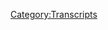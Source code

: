 {{DEFAULTSORT:
    #_TRANSCRIPT_0739:Formulaic Objections Part 8
}}{{Transcript
    | title         = [[739: Formulaic Objections Part 8]]
    | caption       = [https://knowledgefight.libsyn.com/739-formulaic-objections-part-8 Listen to this episode on Libsyn]
    | episodeNumber = [[739: Formulaic Objections Part 8|739]]
    | length        = 03:00:33
}}

{{MessageBox
    | header     = Warning: Bot Generated Content
    | text       = This transcript was automatically generated by transcription software and likely contains many mistakes and misattributions. Please check the audio for definitive quotes, attribution, and context.
    | image      = N3yvass4myg91.webp
    | imagewidth = 50px
    | id         = warning
}}

{{TranscriptBlock
    | name      = Norm Pattis
    | timestamp = 00:00:01.000
    | text      = A young fireplug of a lawyer got his teeth and Alex Jones and decided that this was something you'd like to gnaw on. And, you know, so he poured through a series of people who were designated as corporate reps and then publish their EBA on their depositions online. And so the haters what we had a field day with the corporate reps no one else Infowars was willing to do it again. No one wanted to have their deposition placed on video online to the ridicule while the Alex haters knowledge fight. There are people there's a there's a whole knowledge fight.com or something called Knowledge first or knowledge fight. These people will apparently live by loving date Alex Jones, and they pounced on every piece of video they can find. Knowledge find much fight. There's a website called Knowledge violet, find what you know, these are a couple of bottom feeders who make their chops eating out. And so they have episodes almost daily. The corporate reps didn't want to be exposed to that again.
}}

{{TranscriptBlock
    | name      = Norm Pattis
    | timestamp = 00:01:13.000
    | text      = I guess I should say, I got my ass kicked. Knowledge fight. Fight knowledge fight on
}}

{{TranscriptBlock
    | name      = Jordan
    | timestamp = 00:01:23.000
    | text      = a couple of bottom feeders. worship at the altar of sleep and talk a little bit about Alex Jones.
}}

{{TranscriptBlock
    | name      = Jordan
    | timestamp = 00:01:31.000
    | text      = Oh, yes, we are dad Jordan. What's your bright spot today, buddy?
}}

{{TranscriptBlock
    | name      = Jordan
    | timestamp = 00:01:36.000
    | text      = My bright spot is I was on Marty and Sarah love wrestling. Yes. On podcast our friends Marty and Sarah. Do bass errors in Belgium? Oh, yeah. And so Marty needed someone to fill in. And we had a fun conversation about my feelings about Bray
}}

{{TranscriptBlock
    | name      = Jordan
    | timestamp = 00:01:53.000
    | text      = Wyatt. That's excellent. I imagine that would be the main focus a little bit
}}

{{TranscriptBlock
    | name      = Jordan
    | timestamp = 00:01:57.000
    | text      = more about Bray Wyatt. than some talk about how I don't understand what the deal is with orange Cassidy.
}}

{{TranscriptBlock
    | name      = Jordan
    | timestamp = 00:02:04.000
    | text      = You Well, that's fair.
}}

{{TranscriptBlock
    | name      = Jordan
    | timestamp = 00:02:06.000
    | text      = It was a lot of fun. People can find that over it. I guess you just search for Marty and Sarah love wrestling podcasts. You know how to find.
}}

{{TranscriptBlock
    | name      = Jordan
    | timestamp = 00:02:13.000
    | text      = I mean if you don't know how to find podcasts that's kind of an interesting thing that
}}

{{TranscriptBlock
    | name      = Jordan
    | timestamp = 00:02:17.000
    | text      = you find us Yeah, exactly. You come here from norm Pattis tell you to check out these jokes did
}}

{{TranscriptBlock
    | name      = Jordan
    | timestamp = 00:02:24.000
    | text      = users did you download this bootleg from Livewire? What's going on here? Yeah, so what's your bread? My bright spot is shoes. Dan. My wife. Very beautiful person. Lovely. love her very much. She's my favorite. I found out recently that my shoes are garbage as they almost always are. Got me some new shoes in there. Amazing. Nice. Sarah Mays. I'm the fastest tennis player maybe there's ever been right? Well, and if
}}

{{TranscriptBlock
    | name      = Jordan
    | timestamp = 00:02:51.000
    | text      = you fuck up, you can say new shoes. New shoes. Yeah, they're you know, all sorts of things can be just completely written off because you have new shoes.
}}

{{TranscriptBlock
    | name      = Jordan
    | timestamp = 00:02:58.000
    | text      = Oh, what's even better. They're a little bit too big, just a little bit. It's actually very comfortable. But when you're running, that's an excuse. But
}}

{{TranscriptBlock
    | name      = Jordan
    | timestamp = 00:03:06.000
    | text      = also your feet are like goldfish, and they will grow to the size of the container.
}}

{{TranscriptBlock
    | name      = Jordan
    | timestamp = 00:03:11.000
    | text      = That does sound correct. From what I remember in basic biology when I was about eighth grade. That is what they said. Yeah, about cofina Take a look at those shoes. These are different shoes that were in the old shoe. I don't want to screw up the good shoes. Sure.
}}

{{TranscriptBlock
    | name      = Jordan
    | timestamp = 00:03:24.000
    | text      = Sure. Yeah. One time I got new shoes on are pretty bright white, you know, like because they're new. Sure. And I wore them to an open mic just because Oh, no. They're like my older shoes had fallen apart. Right? Right. So I wore them and I walked in and immediately sorry and Choccy and John, his buddy John. John McBride. The two of them were sitting at a table and they saw me and they just started doing a run of jokes about my new show. Whoa, whoa.
}}

{{TranscriptBlock
    | name      = Jordan
    | timestamp = 00:04:00.000
    | text      = I love I love it. I love you don't get that. It's just my favorite.
}}

{{TranscriptBlock
    | name      = Jordan
    | timestamp = 00:04:06.000
    | text      = Yeah, I couldn't stop laughing. Anyway, Jordan today we have an episode to go over. Oh, we're gonna do some fun stuff. But you might have noticed in the intro there we have a new special intro courtesy of DJ Dan archy. Thanks so much thought best norm Pattis lawyer extraordinaire, one of the premier lawyers First Amendment lawyers, constitutional lawyers
}}

{{TranscriptBlock
    | name      = Jordan
    | timestamp = 00:04:27.000
    | text      = for shitbags.
}}

{{TranscriptBlock
    | name      = Jordan
    | timestamp = 00:04:29.000
    | text      = He has a podcast called law and legitimacy. And on a recent episode, after the trial, he did a little bit of a breakdown battle of what happened. How he was wrong, that idea how the appeal is gonna go great. Sure. And it he decided to bring us up. And what a terrible idea. First of all, I mean, Norm you didn't get the memo that you're not supposed to talk about us.
}}

{{TranscriptBlock
    | name      = Jordan
    | timestamp = 00:04:53.000
    | text      = That's the rule. That's rule number one there. You just accidentally revealed a lot more than you wish you
}}

{{TranscriptBlock
    | name      = Jordan
    | timestamp = 00:05:00.000
    | text      = ate a bit quite a bit because I think like, so he mentioned us in a bankruptcy hearing where he called us knowledge first, right, which was great. And I think that we have a cottage industry out of making fun of fantastic. And that was just good, clean fun. But this mention of us is deeply problematic for Alex and everybody at Infowars. Yeah, and in case, you know, you could hear the intro and feel like things are maybe taken a little bit out of context. Yeah, here is the clip of norm talking about us on his podcast. And afterwards, I think we'll have a lot to celebrate.
}}

{{TranscriptBlock
    | name      = Norm Pattis
    | timestamp = 00:05:35.000
    | text      = And if there's one thing I've learned about Alex, it's that these are these were video depositions, people love to hate them. And so the haters would we had a field day with the corporate reps and the corporate reps. There's not there's no there there, there is no real organization. So they testified about what they knew. And their answer to most things is, I don't know, good question, really. And he that young man was able to persuade a trial judge in Texas that this was willful failure, that the corporation had an obligation to produce a representative that could answer his questions because there had to be answers. And so there was a nother deadline in Texas to produce a corporate rep. We selected I selected a person from Connecticut because no one else it Infowars was willing to do it again. No one wanted to have their deposition placed on video online to the root of the Alex haters, because you know what, there are people there's a, there's a website I've heard about called Knowledge fight. You know, these are a couple bottom feeders there are make their chops eating out. And so they have episodes almost daily, and they you know, they'll call me out they'll call this one. I mean, I don't know if Alex is going to get a percentage of the royalties for the space. Oh, good luck. And so the Alex haters didn't you know, the corporate reps didn't want to be exposed to that again. So the Connecticut representative testified she didn't satisfy the fireplug or the Texas judge. She testified in Connecticut three and a half days. I call that the Gilligan's Island direct the guy Heteroptera the lawyer for the plaintiffs.
}}

{{TranscriptBlock
    | name      = Jordan
    | timestamp = 00:07:13.000
    | text      = Wait, the Gilligan's? That's three hour tour? Yeah, three and a half day. Yeah, that doesn't make sense. Oh, but that's that's norm stand up chops coming? Yeah, I was gonna say, um, So, norm. Come on, man. You're showing too much here. So apparently, Brittany paws got hired as the corporate representative because we everyone else was too worried about being roasted.
}}

{{TranscriptBlock
    | name      = Jordan
    | timestamp = 00:07:35.000
    | text      = Here's what's the most important thing like, okay, you know, Dan, you kicked ass and you brought a lot of work into it. But also the trials where the lawyers did a great job, you know, like your contribution was was spectacular, but it was limited and it was shared. In this case. Dan, you cost norm Pattice? Personally $30,000 Maybe?
}}

{{TranscriptBlock
    | name      = Jordan
    | timestamp = 00:07:57.000
    | text      = Oh,
}}

{{TranscriptBlock
    | name      = Jordan
    | timestamp = 00:08:00.000
    | text      = lots more because of the higher pretty? Yeah, 30 grand is all you
}}

{{TranscriptBlock
    | name      = Jordan
    | timestamp = 00:08:05.000
    | text      = Yeah, might be I mean, I don't want to break down quantifying things. What is important is that there is a recognition here of behavioral change that was made at Infowars, which is prior to this Rob do was totally fine. Going in a being a candle wearing doofus sitting in there being on I don't know, how many did he do? A couple eggs? Yeah, exactly. And then, you know, Daria was totally fine. These depositions, I don't actually think she's afraid of me at all, or anything. But these people were not willing to do this and face the kind of scrutiny in the public eye that our podcast brings. Literally airwaves, only our podcast brings, right. And the other thing that it reveals do is that there are discussions. They know us being a motivating factor in them not wanting so to be the corporate rep, which is fucking hilarious.
}}

{{TranscriptBlock
    | name      = Jordan
    | timestamp = 00:08:56.000
    | text      = That means this conversation happened. We need you to be the corporate rep again. I don't want to do it. Those two guys will be mean to me.
}}

{{TranscriptBlock
    | name      = Jordan
    | timestamp = 00:09:05.000
    | text      = Those two guys at Chicago will just roast the shit out of Chicago. Wow.
}}

{{TranscriptBlock
    | name      = Jordan
    | timestamp = 00:09:13.000
    | text      = Good luck. We royalties. Oh, boy. Oh, yeah.
}}

{{TranscriptBlock
    | name      = Jordan
    | timestamp = 00:09:17.000
    | text      = Also, Norman's recommerce He's really got to stop with this brain landlord joke. Yeah, that's nice. Been doing this too much. In the aftermath of the trial too much like I live rent free in people's heads. Sure, sure. I mean, it's fun and all like I remember the first time I heard it, like, when I was maybe 13. Yeah, it was a really interesting phrase. Yeah. Now it's a little I especially when Norman said it like 100 times. Yeah, it's getting very old. And I think that it's it's evidence of him either deflecting from reality or not understanding what I and this show is about. Yeah, like I don't give a shit. Like he is only Serving the purposes of what I hope to achieve
}}

{{TranscriptBlock
    | name      = Jordan
    | timestamp = 00:10:03.000
    | text      = Yeah, Alex is a window yeah Alex is nothing the sky and everything cool is out there after we get through Alex
}}

{{TranscriptBlock
    | name      = Jordan
    | timestamp = 00:10:12.000
    | text      = not after we get through Alex in terms of like, you know him going away right get through in terms of after you understand exactly do you see the window?
}}

{{TranscriptBlock
    | name      = Jordan
    | timestamp = 00:10:20.000
    | text      = There's you can see through the windows three out Yes, yes.
}}

{{TranscriptBlock
    | name      = Jordan
    | timestamp = 00:10:24.000
    | text      = And yeah norm I mean like none of this lives free in my head I think it's hilarious yeah and
}}

{{TranscriptBlock
    | name      = Jordan
    | timestamp = 00:10:30.000
    | text      = it's even funnier now that you It's too funny. It's too funny. Oh,
}}

{{TranscriptBlock
    | name      = Jordan
    | timestamp = 00:10:34.000
    | text      = so thank you norm you know, they it's beyond the brightspot it's a it's a revelation it
}}

{{TranscriptBlock
    | name      = Jordan
    | timestamp = 00:10:39.000
    | text      = is it is i because it is such it is such an acknowledgment of how much gaslighting they've been doing to us like I it's physically impossible for them not to know right? We've known that for a long time. Yeah, but what they knew how much they knew what it meant to them all that stuff that we couldn't we could only guess it that we could only guess and it kind of drives you mad because you're like, there's no way they put that much thought into and
}}

{{TranscriptBlock
    | name      = Jordan
    | timestamp = 00:11:05.000
    | text      = I think you know, I think that's partially because you and I are are self deprecating people by nature. So it's like get off your fucking high horse these people don't care. No one cares about you in your head and you're you know gaslighting yourself along with them
}}

{{TranscriptBlock
    | name      = Jordan
    | timestamp = 00:11:18.000
    | text      = You think you're so important that they care about you is by is my thought process.
}}

{{TranscriptBlock
    | name      = Jordan
    | timestamp = 00:11:23.000
    | text      = That's why it was so shocking that like I'd heard that he mentioned something Yes. And when I was listening to it, I'm like, What the fuck?
}}

{{TranscriptBlock
    | name      = Jordan
    | timestamp = 00:11:30.000
    | text      = I heard. I had heard the rent free thing. So I was like, Oh, they could do that. To find out the second part is mind boggling. Woof woof woof also, it is a bad idea to insult somebody when they have a DJ willing to remix that in so if you were if you were in high school and there was a bully bothering you, but you had a DJ who was going to remix their insult you have one
}}

{{TranscriptBlock
    | name      = Jordan
    | timestamp = 00:11:57.000
    | text      = right yeah and if you have so little respect for the bully that whatever insult they're saying anything
}}

{{TranscriptBlock
    | name      = Jordan
    | timestamp = 00:12:04.000
    | text      = Yeah, hilarious and do your best.
}}

{{TranscriptBlock
    | name      = Jordan
    | timestamp = 00:12:07.000
    | text      = So good luck Good luck. Thank you Norm Yeah, anyway, we have an episode like I said, but before we get to it let's take a little moment say hello to some new walk. Oh, that's great idea. So first Wilford Snapple Snapple of the Gribble. Pebble, thank you so much. You are now policy walk. I'm a policy wonk. Wait,
}}

{{TranscriptBlock
    | name      = Jordan
    | timestamp = 00:12:21.000
    | text      = you can't dance. You can't donate to you know, I
}}

{{TranscriptBlock
    | name      = Jordan
    | timestamp = 00:12:24.000
    | text      = can't use that as a name at the end because it's somebody else. Walk who blame so I have to come up with a new alias. Yeah,
}}

{{TranscriptBlock
    | name      = Jordan
    | timestamp = 00:12:29.000
    | text      = this is like a Twitter handle. They
}}

{{TranscriptBlock
    | name      = Jordan
    | timestamp = 00:12:30.000
    | text      = bought it from you maybe mind slumlord?
}}

{{TranscriptBlock
    | name      = Jordan
    | timestamp = 00:12:36.000
    | text      = Wait, why did that one show up first in your brain?
}}

{{TranscriptBlock
    | name      = Jordan
    | timestamp = 00:12:39.000
    | text      = I don't know. That's a question. Shep says trans rights. Thank you so much for now policy while I'm a policy wonk, thank
}}

{{TranscriptBlock
    | name      = Jordan
    | timestamp = 00:12:44.000
    | text      = you very much. And
}}

{{TranscriptBlock
    | name      = Jordan
    | timestamp = 00:12:45.000
    | text      = we agree. Next, rolly boys, thank you so much. You're now a policy wonk.
}}

{{TranscriptBlock
    | name      = Jordan
    | timestamp = 00:12:50.000
    | text      = I'm a policy wonk. Thank you very much.
}}

{{TranscriptBlock
    | name      = Jordan
    | timestamp = 00:12:52.000
    | text      = Next, Lucy Lawless on the trail. Thank you so much for an hour policy walk. I'm a policy wonk.
}}

{{TranscriptBlock
    | name      = Jordan
    | timestamp = 00:12:57.000
    | text      = Thank you very much.
}}

{{TranscriptBlock
    | name      = Jordan
    | timestamp = 00:12:58.000
    | text      = I go next never expected to learn that Alex Jones thinks our last name is weird. We pronounce it pet in Gil. The Gribble Pitbull is silent. Thank you so much. You are now a ballsy one. I'm a policy wonk. Thank
}}

{{TranscriptBlock
    | name      = Jordan
    | timestamp = 00:13:09.000
    | text      = you very much.
}}

{{TranscriptBlock
    | name      = Jordan
    | timestamp = 00:13:10.000
    | text      = Next, Angela and chase of house Gribble. Pitbull, thank you so much. Now policy one.
}}

{{TranscriptBlock
    | name      = Jordan
    | timestamp = 00:13:16.000
    | text      = Here's, here's how far behind sometimes you could really get it really shortly after the Gribble.
}}

{{TranscriptBlock
    | name      = Jordan
    | timestamp = 00:13:25.000
    | text      = And oops, all swear he carries. Thank you so much for now policy walk. I'm a policy wonk. Thank you very much. Thank you. Now, Jordan. Yes. As you know, we've talked about this privately. I've been having some insomnia type issues. Yeah. The past week has been really tough with sleep schedule traveling. And, you know, I think it has a little bit of an effect on you know, what you want to do, how much you can take on and what have you. And I found myself this week, definitely having a like, I don't even want to turn on Alex's show. I don't even want to listen to it. It's frustrating. I know. I'm going to be bored. I'm already exhausted. I don't really want to do this. And so I kind of I've, you know, I can guess what he's saying. Yeah, I feel like I'm just not interested. Not hard. And so I decided a norm talking shit about us covering the show. We're going through his whole show. No, oh, no. Oh, all these people are afraid to sit in a deposition room. Oh, no. today. We have another formulaic objection. Yay. So today, what we're going to be looking at is the deposition of Don Salazar. Okay, the longtime writer and editor Infowars. One of the people who wrote some of the articles that were primary in the Sandy Hook conspiracy, right. Someone who has a number of emails around to the Sandy Hook conversation. Yeah. Somebody who followed us on Twitter until we mentioned it and then he unfollowed ran
}}

{{TranscriptBlock
    | name      = Jordan
    | timestamp = 00:14:57.000
    | text      = away forever. Are we? This is
}}

{{TranscriptBlock
    | name      = Jordan
    | timestamp = 00:15:01.000
    | text      = from the Connecticut? Case, scotch. And Adan is somebody who I've always had a little bit of a fascination with. Because I think he is a soldier, as they say, in the in the I don't know what world but gangland warfare world. Yeah, gotcha. Sure. He seems he strikes me in the same way as someone like a Daria. And that is like all you believe, right? Or whether or not you believe you believe in whatever the underlying mission
}}

{{TranscriptBlock
    | name      = Jordan
    | timestamp = 00:15:29.000
    | text      = is, you are going to follow orders, regardless of whether or not they are sanctioned by the Geneva Conventions a lie
}}

{{TranscriptBlock
    | name      = Jordan
    | timestamp = 00:15:37.000
    | text      = and you know, you believing some insane thing. Yeah, are undistinguishable Right, right between for you, because whatever is motivating, it is more important and its primary. He is somebody who's written a lot of horrible shit over the course of his time. He seems like an asshole. But he's also somebody who I've never heard talk. I've never seen him in front of the camera. He's not he's not an on camera guy. That's true. And so I had nothing, really to prepare me to, to see this deposition. Like what's gonna happen here? No, is afraid of him anymore. Oh, you see that? For one thing, he doesn't strike me as savvy as I imagined him.
}}

{{TranscriptBlock
    | name      = Jordan
    | timestamp = 00:16:20.000
    | text      = So his intelligence is not of the world shaking variety. It might be a
}}

{{TranscriptBlock
    | name      = Jordan
    | timestamp = 00:16:25.000
    | text      = perfectly smart person, but I don't find him and the way he answers questions or the way he processes what's going on to be all that like, remarkable. And then also, he's 37. And that really bummed me out. Right? I for some reason, I thought he was like, 26. Or, like, I don't know, in the Alex Darren mcbreen a right brain. For some reason. 37 was about the exact age that I was surprised to hear. Yeah. And I was disappointed. Maybe it's because I'm 38 sure, you know, it's like I can kind of whatever the, you know, the landmarks and in life, right, they would have been fairly similar. We would have been the same age at about certain time to experience certain things, world events, you know, from the same presumed level of maturity, right? And that kind of makes me sad.
}}

{{TranscriptBlock
    | name      = Jordan
    | timestamp = 00:17:17.000
    | text      = Yeah, it would be less sad if he were on the front nine of life, so to speak, you know, like, instead of the back nine is where he's starting. He's starting on the town hall, and you're going this is not going to end well for you, man. The
}}

{{TranscriptBlock
    | name      = Jordan
    | timestamp = 00:17:28.000
    | text      = The other thing too, is though, like, I realized how delusional that was of me, because he's been there since 2012. Yeah. So like, the idea that he would be 26 is like what he started at 16. I mean, this is ridiculous. That
}}

{{TranscriptBlock
    | name      = Jordan
    | timestamp = 00:17:39.000
    | text      = seems like the appropriate level of writing he's at though you're not wrong. Yeah.
}}

{{TranscriptBlock
    | name      = Jordan
    | timestamp = 00:17:43.000
    | text      = So this deposition is quite interesting. It's taken by Chris Mati. And, yeah, let's just jump in, begins with some formalities and stuff. And the first question, the first bit that you want to get into is, how did you prepare for this deposition?
}}

{{TranscriptBlock
    | name      = Jordan
    | timestamp = 00:18:04.000
    | text      = always my favorite question, it's a great way to open well, and it always
}}

{{TranscriptBlock
    | name      = Jordan
    | timestamp = 00:18:07.000
    | text      = reveals that they didn't really
}}

{{TranscriptBlock
    | name      = Jordan
    | timestamp = 00:18:09.000
    | text      = do it at all. Yeah.
}}

{{TranscriptBlock
    | name      = Chris Mattei
    | timestamp = 00:18:10.000
    | text      = What did you do to prepare for today's deposition? Mr. Salazar?
}}

{{TranscriptBlock
    | name      = Adan Salazar
    | timestamp = 00:18:15.000
    | text      = I went over a few of the articles that are in question. Which article? Did the I reread the FBI Sandy Hook? FBI says nobody died at Sandy Hook and probably the first how big article that I wrote the first article probably sorry, how big Wolfgang Halbig article that I wrote.
}}

{{TranscriptBlock
    | name      = Chris Mattei
    | timestamp = 00:18:42.000
    | text      = In that article was titled something to the effect of investigator threatened Sandy Hook investigator threatened something to that effect. Yes, sir. That's it. You reviewed those two articles, review anything else,
}}

{{TranscriptBlock
    | name      = Adan Salazar
    | timestamp = 00:18:57.000
    | text      = but I didn't go in depth that I kind of just glossed over them. That's pretty much it.
}}

{{TranscriptBlock
    | name      = Chris Mattei
    | timestamp = 00:19:02.000
    | text      = Okay. So other than those two articles, did you review any other materials in advance of your deposition today? Other than attorney woman, Did you discuss your deposition with anybody else today? No, sir. Okay. You haven't communicated with Alex Jones that you're being deposed? No, sir. You haven't communicated that to rob do? No, sir. You having communicated that to David Jones? No, sir. Okay. We ordinarily be working today. Yes. And you're currently employed by whom? Free Speech systems
}}

{{TranscriptBlock
    | name      = Adan Salazar
    | timestamp = 00:19:41.000
    | text      = infowars.com.
}}

{{TranscriptBlock
    | name      = Jordan
    | timestamp = 00:19:43.000
    | text      = As this deposition progresses, you get the sense that maybe a Don should have done a little more to prepare for this interview. There are basic elements of his timeline and surrounding context of his writing that Maddie can demonstrate which Adan seems to think are like undiscoverable secrets. Also, I find it very strange. angen probably difficult to believe that Adan didn't talk to Alex or rob do about being deposed. They work together. This is in relation to a suit against Alex and the company. And as Don says he was supposed to be at work that day. It seems like he would have to come up with a reason he couldn't make it to work. So I guess he must just lied to his employer right off the bat that doesn't inspire confidence in him as a credible witness highlighting his willingness to deceive.
}}

{{TranscriptBlock
    | name      = Jordan
    | timestamp = 00:20:25.000
    | text      = Yeah, I told him, I told no, no, listen, I didn't tell Alex or Owen or anything, because I told him my grandma died and I had to go to the funeral. So I'm a reliable source. Come on, let the
}}

{{TranscriptBlock
    | name      = Jordan
    | timestamp = 00:20:35.000
    | text      = record show that this guy is a liar. I can understand if a Don doesn't want to say that he spoke with Alex about what he was going to testify as that would probably or even possibly give the impression that Alex coached him, but I don't understand what issues there would be with him just telling Alex about the existence of this deposition, Alex would have to know that they were interested in talking to Adan since he wrote these articles that are involved in the suit. Yeah, I could possibly see a scenario where a Don was afraid to tell Alex that he was actually going to show up and talk to the lawyers, but outside or something like that. I have a hard time accepting that this didn't come up. Yeah, it's possible, but it's just like, it seems very weird.
}}

{{TranscriptBlock
    | name      = Jordan
    | timestamp = 00:21:12.000
    | text      = I'm gonna throw this out at you. Okay, if I was going to be deposed for anything, and they had like, six books I had to read. And I would be like, Okay, I'm gonna make it through at least a full two or three of these books, right. I've got the time. I've got the work, there's the need to do it. And then maybe I can pass off the other three has been fine, you know. But, uh, Don is only telling me that he skimmed less than 5000 words, right? It's not like the articles are long.
}}

{{TranscriptBlock
    | name      = Jordan
    | timestamp = 00:21:42.000
    | text      = So some of them may be longer than you think. But not that long. Yeah, yeah. Yeah. Yeah, it seems it seems really strange. I mean, you would think that if you really wanted to be an active participant, you would go you'd read the article, you'd figure out like where the information that you were working from came from, at least brush up on some of that. So you can defend your process? Yep. But yeah, you just skim some stuff? Yeah. So Dawn started in April 2012. And as we know, the shooting happened in December 2012. So he was pretty new screen when that happened. Yeah. But before we get to any of that, we've talked about what he was doing before April 2012.
}}

{{TranscriptBlock
    | name      = Chris Mattei
    | timestamp = 00:22:22.000
    | text      = When did you are working for free speech systems?
}}

{{TranscriptBlock
    | name      = Adan Salazar
    | timestamp = 00:22:27.000
    | text      = April 2012. Where were you? I held three jobs. I wrote for textbroker.com. I also was a contractor for Quest Diagnostics. And what was that their job. I was also a Google search engine optimizer, worked for a contractor for noodle called Leap force.
}}

{{TranscriptBlock
    | name      = Jordan
    | timestamp = 00:23:06.000
    | text      = It's somewhat notable that Don began his time at Infowars, only a short time before Sandy Hook occurred. He was a fresh new on the job reporter when the story started, and as you can tell from this resume that Don is giving. He didn't have previous work experience that would make him well prepared for the role that he found himself in Oh, no. The job at Quest is basically a courier position, shuttling samples from hospitals and doctor's office to a central testing facility. The job he had with Textbroker is the sort of thing where he would get paid to write little blurbs for websites sort of a freelance gig thing. Sure, sure. This is where you might go, if you want someone to write a paragraph about a lamp you're selling and you don't want to pay too much. Textbroker is also the sort of place you might go to get filler for a website that's designed for gaming affiliate link systems. To give you some sense of the operation. In their basic category of services, you can choose their low rate option, which has this blurb, this is how it describes that service did they write their own blurb using their service they might have Okay, quote, I accept mistakes in spelling, grammar and expression in favor of a lower price for writing where you could just write what you can just write what random misspelled words, you can make about 1.1 cents per word for that. If you have to pay attention to spelling and grammar you can make up to about like 5.5 cents, all right? To be clear, I'm not knocking the hustle. And there's no shame in this kind of gig. It's just not necessarily the sort of writing work you do. If you had in demand skills in that field, and it's something that maybe isn't a great thing to be like on the resume for the job that he ends up him.
}}

{{TranscriptBlock
    | name      = Jordan
    | timestamp = 00:24:39.000
    | text      = Yeah, I think I think Heinlein got paid 1.1 cents a word at one point, but it was different. It was different currency wise time. Yeah. So I don't think he's on the same level, right? I don't think so.
}}

{{TranscriptBlock
    | name      = Jordan
    | timestamp = 00:24:50.000
    | text      = Hemingway got money subtracted for punctuation.
}}

{{TranscriptBlock
    | name      = Jordan
    | timestamp = 00:24:54.000
    | text      = Yeah, too many commas.
}}

{{TranscriptBlock
    | name      = Jordan
    | timestamp = 00:24:57.000
    | text      = The job at leap force is described here as an SEO subcontractor for Google. More specifically, the company hires people to work at home and do repetitive searches to evaluate the results. Basically, to use this information for better ad placement, it's a pain in the ass kind of job. And you can find tons of reviews about the grind and how it's really only worth doing as a side gig for some extra cash unless you can just turn off your brain. Yeah, there's the people on like Glassdoor talking about this is miserable. Yeah, I mean, no offense to Adan or anybody else working these kinds of jobs. It actually does show quite a bit of initiative for him to have these three gigs running simultaneously. That's, you know, to the impressive gotta hustle. In a certain sense. He's got a hustle. I just don't think it's the kind of resume I'd be incredibly impressed by if I were running a super important media network. And I was looking to hire a reporter slash editor of the news. Yeah, maybe you take a chance on this candidate and you get lucky but a Don's writing a behavior are pretty central to the claims that Infowars was disseminating, that just lost them a billion dollars. So it doesn't seem like this one worked out great.
}}

{{TranscriptBlock
    | name      = Jordan
    | timestamp = 00:26:00.000
    | text      = When I worked at the coupon place. Yeah, right. Testing coupons. That was my whole job is I would go in there and I would test expired coupons. I put the code into a website and I'd click Can you buy and they'd be like, No, and I'd be like, You're goddamn right. No, that was my whole day. Right? Yeah. At no point in time was I like, Okay, now that I've finished this, I'm gonna go work for the tribune as a cub reporter like that wasn't the that's not the jump.
}}

{{TranscriptBlock
    | name      = Jordan
    | timestamp = 00:26:25.000
    | text      = Even let's even go a step further. It's not a cover reporter. No, that's right.
}}

{{TranscriptBlock
    | name      = Jordan
    | timestamp = 00:26:31.000
    | text      = I'm not the Features Editor and Tribune today.
}}

{{TranscriptBlock
    | name      = Jordan
    | timestamp = 00:26:35.000
    | text      = Don will go on to describe like, his role immediately was essentially he could write whatever he wanted, there was no oversight. So like, it's going, it's going from coupon cabin to being to right hand in the newspaper, basically,
}}

{{TranscriptBlock
    | name      = Jordan
    | timestamp = 00:26:49.000
    | text      = while people are while they're reading it to just make it up as you go. It's wild. That is crazy. It's not
}}

{{TranscriptBlock
    | name      = Jordan
    | timestamp = 00:26:57.000
    | text      = best practices. Crazy. Yeah. So now we get to Don's educational background. Okay.
}}

{{TranscriptBlock
    | name      = Chris Mattei
    | timestamp = 00:27:06.000
    | text      = Tell me about your educational background, please.
}}

{{TranscriptBlock
    | name      = Adan Salazar
    | timestamp = 00:27:09.000
    | text      = I went to the University of Texas for about a year and a half. And majored in liberal arts took several English courses there. And I also did have a semester at Austin Community College.
}}

{{TranscriptBlock
    | name      = Jordan
    | timestamp = 00:27:28.000
    | text      = I don't know why you'd even bring up that you did half a semester at a community college. It just confusing. And it sounds like you're saying that you've signed up for some classes and you just didn't finish them. Austin Community College has 16 week semesters, but they also offer some courses that run eight weeks. So it's entirely possible that Adan is expressing that he finished some of those eight week classes. But if that's the case, he should have said I took a few classes at ACC. That makes me think that it's more likely that he signed up and then just didn't finish them. Yeah, yeah. Also, I don't know how it is at all universities. But typically, liberal arts isn't a major, it's sort of a category of majors. You wouldn't be a liberal arts major. No, you'd be within the liberal arts.
}}

{{TranscriptBlock
    | name      = Jordan
    | timestamp = 00:28:06.000
    | text      = I mean, in the in the early year that he did finish, maybe he'd hadn't chosen a specific major. He was just taking the basic courses. Yeah,
}}

{{TranscriptBlock
    | name      = Jordan
    | timestamp = 00:28:14.000
    | text      = they were drawn towards the soft sciences and humanities. Yes. You know, yeah, that's fine. But like, I don't think liberal arts is a major when I was, I didn't go to UT Austin,
}}

{{TranscriptBlock
    | name      = Jordan
    | timestamp = 00:28:24.000
    | text      = I went to community college for a while. And I hated it so much that after the second week, I would drive there to avoid telling my parents that I wasn't going to school. But I would sleep in the parking lot
}}

{{TranscriptBlock
    | name      = Jordan
    | timestamp = 00:28:37.000
    | text      = in the car, in case they put like a load jack on your car.
}}

{{TranscriptBlock
    | name      = Jordan
    | timestamp = 00:28:41.000
    | text      = Just in case. What am I gonna go in and sleep in the class? Now? That's disrespectful. I'm gonna not go to their class and sleep nearby.
}}

{{TranscriptBlock
    | name      = Jordan
    | timestamp = 00:28:49.000
    | text      = That's pretty good. Yeah,
}}

{{TranscriptBlock
    | name      = Jordan
    | timestamp = 00:28:50.000
    | text      = I did not put that on many resumes that smart. I didn't put it on there. Yeah, I
}}

{{TranscriptBlock
    | name      = Jordan
    | timestamp = 00:28:53.000
    | text      = don't know you didn't when I hired you. Yeah, exactly. So I'm a huge fan of education and the academic environment as a whole. But I do try to be as clear as possible that I don't think it's necessary for everyone to partake in, you can be as smart and capable as anyone who went to college without any higher education. And many folks I know, bear that out over here looking at you, but there are so many hyper competent people who never went to college. And those people aren't folks that I would look at and say, Hey, you should take some classes because they're doing just fine. On the other hand, if you don't have any formal education, then find yourself as a highly placed reporter at a propaganda outlet where you argue that grieving families are actors, and you're discussing your educational background in a deposition that about that shitty work that you did. I might think that your lack of training or familiarity with the field that you're in is a problem. And it could have helped if you would have taken some classes. Yeah, yeah. To be perfectly blunt. I don't think that any amount of classes would have helped Don, not that he's dumb or anything, just that I don't think that he's interested in doing the thing that he's doing well, if you have I don't think he needs to get better if you have the
}}

{{TranscriptBlock
    | name      = Jordan
    | timestamp = 00:29:57.000
    | text      = moral framework necessary to do what you're doing now. Oh, yeah, then you're fine. Whether you're an expert at J school or not, you're gonna do what you're
}}

{{TranscriptBlock
    | name      = Jordan
    | timestamp = 00:30:05.000
    | text      = doing. Yeah. You might just need a moment of revelation about yourself. Yeah. As opposed to class. Yeah, exactly. Yeah. So by this point in the deposition, we have a sense of what a Don's resume would have probably looked like when he applied to be a writer and editor at Infowars. He had some freelance style writing experience. But beyond that, if he credential he had no experience in media or journalism, and he had no education in the field, but he got hired anyway. And it seems like there might be possibly a reason why. Why didn't
}}

{{TranscriptBlock
    | name      = Chris Mattei
    | timestamp = 00:30:32.000
    | text      = you try the Free Speech systems?
}}

{{TranscriptBlock
    | name      = Adan Salazar
    | timestamp = 00:30:41.000
    | text      = I liked Alex Jones and the message.
}}

{{TranscriptBlock
    | name      = Chris Mattei
    | timestamp = 00:30:46.000
    | text      = Before you ever applied to free speech systems, you were essentially an audience member, correct? Yes,
}}

{{TranscriptBlock
    | name      = Jordan
    | timestamp = 00:30:54.000
    | text      = he was a fan.
}}

{{TranscriptBlock
    | name      = Jordan
    | timestamp = 00:30:55.000
    | text      = I just, you know, every time I learn more about how Infowars operates, I'm like, There's no way. There's just no way.
}}

{{TranscriptBlock
    | name      = Jordan
    | timestamp = 00:31:02.000
    | text      = It's usually a contest. Exactly, I guess that maybe is for more of the On Air folks. You know, that's the because the you know, given the razzle dazzle,
}}

{{TranscriptBlock
    | name      = Jordan
    | timestamp = 00:31:13.000
    | text      = share, it's hard to, it's hard to have an Info Wars contest about writing because there's like, no benchmark. There's no like, Oh, here's good writing. And here's bad writing. You've just got the same
}}

{{TranscriptBlock
    | name      = Jordan
    | timestamp = 00:31:23.000
    | text      = Info Wars essay. Oh, no.
}}

{{TranscriptBlock
    | name      = Jordan
    | timestamp = 00:31:27.000
    | text      = I think I think that's the low rates, not worried about typos in spelling's and character.
}}

{{TranscriptBlock
    | name      = Jordan
    | timestamp = 00:31:33.000
    | text      = I point one cents. Yeah, that's a word. Yeah. So, Maddie asks, What was it about Infowars? That really got you got you interested
}}

{{TranscriptBlock
    | name      = Chris Mattei
    | timestamp = 00:31:43.000
    | text      = in what happened to the Alex Jones Show in the written commentary?
}}

{{TranscriptBlock
    | name      = Adan Salazar
    | timestamp = 00:31:51.000
    | text      = Probably their, you know, their refusal to believe the the narrative behind 911.
}}

{{TranscriptBlock
    | name      = Chris Mattei
    | timestamp = 00:31:58.000
    | text      = Okay. Do you suspect a narrative that the mainstream media had reported concerning 911?
}}

{{TranscriptBlock
    | name      = Adan Salazar
    | timestamp = 00:32:07.000
    | text      = What was that question again?
}}

{{TranscriptBlock
    | name      = Chris Mattei
    | timestamp = 00:32:08.000
    | text      = Do you were you suspicious? I'm sorry. Just let me finish my question. I know you're anticipating what I'm going to say. But did you personally suspect the narrative that the mainstream media had reported concerning 911?
}}

{{TranscriptBlock
    | name      = Adan Salazar
    | timestamp = 00:32:28.000
    | text      = Yeah, so suspicious of it.
}}

{{TranscriptBlock
    | name      = Jordan
    | timestamp = 00:32:30.000
    | text      = So in 20 1211 years after 911, that's a motivating, I guess maybe, you know, whenever he got interested in good years, probably Yeah. Yeah. Yeah. So motivating factor, suspicion about 911. And their refusal to accept the mainstream narrative,
}}

{{TranscriptBlock
    | name      = Jordan
    | timestamp = 00:32:46.000
    | text      = what's, what's your what's your career path? Like, if it starts with I thought 911 was an inside job. And then the next step is, I'm the editor@infowars.ca. That's that's a career path.
}}

{{TranscriptBlock
    | name      = Jordan
    | timestamp = 00:32:59.000
    | text      = I saw employment because I was impressed with these people refusing to believe that 911 had his great we're told had his great, you know, yeah. So I appreciate this instinct on Matty's part. And that is to go from this like, Oh, you're suspicious about 911? Why? Yeah. Because in a deposition setting, that can lead to some interesting thing.
}}

{{TranscriptBlock
    | name      = Chris Mattei
    | timestamp = 00:33:22.000
    | text      = In what in particular, were you suspicious of?
}}

{{TranscriptBlock
    | name      = Adan Salazar
    | timestamp = 00:33:26.000
    | text      = I didn't think we were being told the full truth about various parts of that narrative,
}}

{{TranscriptBlock
    | name      = Chris Mattei
    | timestamp = 00:33:35.000
    | text      = like so. Can you go into a little bit more detail about what you thought the gaps were in what the reporting was?
}}

{{TranscriptBlock
    | name      = Adan Salazar
    | timestamp = 00:33:46.000
    | text      = I could, I suppose. I didn't think that the fines should have been able to take down the buildings as they were taken down. Yeah. Seemed like a controlled demolition, which is a lot of people still believe, actually.
}}

{{TranscriptBlock
    | name      = Jordan
    | timestamp = 00:34:02.000
    | text      = Are you one, that was probably the
}}

{{TranscriptBlock
    | name      = Adan Salazar
    | timestamp = 00:34:04.000
    | text      = biggest one, especially when building seven falling and, you know, collapsing controlled demolition style when no plane hit it. So those are the biggest factors.
}}

{{TranscriptBlock
    | name      = Chris Mattei
    | timestamp = 00:34:16.000
    | text      = And the fact that you felt it was implausible that the buildings would have collapsed the way they did cause you to suspect whether the United States government was involved in some way in the attack
}}

{{TranscriptBlock
    | name      = Jordan
    | timestamp = 00:34:33.000
    | text      = injection. Okay, so this this is a really interesting clip, because there's a couple of things happening here. Yeah. The first is really transparent, which is how a conspiracy theorist answers a question. A Don has asked why he was suspicious about 911 But it's a conspiracy he hasn't focused on in a while, so a lot of the talking points are a bit foggy in his memory. So he tries to give a vague non answer, then Maddie asks for something more specific and Adan base Because this guy like it doesn't seem right and building seven as his response, which is pretty soft. Yeah. The second thing is something that will become important later is some of Maddies questions develop. This is something that Adan is suspicious about. He has some inconclusive things to point to that he can use to justify these suspicions. And based on having those suspicions he just testified to Matty that led him to suspect the US government was involved. This provides a clear example of a Don's thought process where he's willing to take things that look weird and make him suspicious and use them to build a baseless explanatory narratives. Hold on to this for later because it will become clear how relevant this is to the matter at hand. And how much of a mistake this was on a Don's part in reflection, yeah, maybe it doesn't, you know, lead to any direct consequences. But if you're analyzing this and looking at the way he describes his process and how he interacts with information, it's very damning. And it will that'll become clear later. Yeah.
}}

{{TranscriptBlock
    | name      = Jordan
    | timestamp = 00:36:03.000
    | text      = I mean, that's it's hard to. I do appreciate one thing about Infowars employees that will never not be hilarious to me is that at some point, doesn't the lawyer have to go in and be like, before you answer the question, look at me to see whether or not I'm going to object? Well, you can't do that in a deposition. It's a different
}}

{{TranscriptBlock
    | name      = Jordan
    | timestamp = 00:36:28.000
    | text      = setting, you still have to answer the question. Unless it's some other kind of objection. But these subtotals are just yeah, you still have to Yeah, you can't say you can't be late. But I think you could just still say like, I don't know or not answer. Sure.
}}

{{TranscriptBlock
    | name      = Jordan
    | timestamp = 00:36:40.000
    | text      = Just always look at your lawyer before your answer. It's not hard, right? Isn't that? That's what I would do. I'd be like,
}}

{{TranscriptBlock
    | name      = Jordan
    | timestamp = 00:36:48.000
    | text      = on his shirt color.
}}

{{TranscriptBlock
    | name      = Jordan
    | timestamp = 00:36:51.000
    | text      = My answer is,
}}

{{TranscriptBlock
    | name      = Jordan
    | timestamp = 00:36:54.000
    | text      = so when Adan got hired, he got some training. Sure, but it wasn't. Yeah, it's not really. It's not really training.
}}

{{TranscriptBlock
    | name      = Chris Mattei
    | timestamp = 00:37:00.000
    | text      = Okay. When you started at Infowars, in April of 2012, did you receive any training of any car?
}}

{{TranscriptBlock
    | name      = Adan Salazar
    | timestamp = 00:37:09.000
    | text      = Just to like learn the back end systems, like WordPress and things of that nature.
}}

{{TranscriptBlock
    | name      = Chris Mattei
    | timestamp = 00:37:17.000
    | text      = Okay. So that training basically involved, you know, learning how to use the software programs that you are going to be using every day as an employee, correct? Yes. Did you receive any training concerning the writing function of your job? No. Did you have
}}

{{TranscriptBlock
    | name      = Adan's Lawyer
    | timestamp = 00:37:38.000
    | text      = objection to form?
}}

{{TranscriptBlock
    | name      = Chris Mattei
    | timestamp = 00:37:41.000
    | text      = Did I ever did you ever receive any training during your tenure at free speech systems concerning the writing function of your job now? Why we've ever received any training during the course of your employment? Concerning investigative journalistic practice?
}}

{{TranscriptBlock
    | name      = Jordan
    | timestamp = 00:38:01.000
    | text      = They train you more like a fast food restaurant? Yeah. Like I remember when I went to I worked at JC Penney's for for a cup of coffee. Yeah. When I was when I was younger, and like there was an entire, like, hours long. Thing about like the corporate culture, the rules and like harassment policy loosely, you had to sit in a room and watch videos, the
}}

{{TranscriptBlock
    | name      = Jordan
    | timestamp = 00:38:24.000
    | text      = very least you had to sign something saying that you understood the rules of
}}

{{TranscriptBlock
    | name      = Jordan
    | timestamp = 00:38:27.000
    | text      = what they told. Yeah, it's, it seems like there's less oversight at Infowars than JC Penney's
}}

{{TranscriptBlock
    | name      = Jordan
    | timestamp = 00:38:34.000
    | text      = and if they if you walked into any newspaper in the world, and they didn't tell you first things first about the quote in house style. They were just like, right away my dude.
}}

{{TranscriptBlock
    | name      = Jordan
    | timestamp = 00:38:45.000
    | text      = Also, I wow, I would say that every single job that I've ever had, at least the first like half a week, maybe even the first week, you're working with somebody else. Yeah, absolutely. That's your your training is shadowing. Yeah. Because you can't be trusted just to do just to know exactly how to do your job. Yeah. And it's wild. That does not seem to be the case here. It
}}

{{TranscriptBlock
    | name      = Jordan
    | timestamp = 00:39:08.000
    | text      = is wild to not receive training on the job you worse ostensibly doing, you know, like they they taught him how to post things on the internet. Through WordPress. Yeah,
}}

{{TranscriptBlock
    | name      = Jordan
    | timestamp = 00:39:21.000
    | text      = that was it. You know what it kind of makes me think of like some temp gigs I've had, yeah, you know, where it's just like, Alright, here's how you enter this data, go do it. I don't give a shit. I got other work to do.
}}

{{TranscriptBlock
    | name      = Jordan
    | timestamp = 00:39:31.000
    | text      = What did he think that first six months, right? He had to have been walking around like, they they know, right? They know. I have no idea what I'm doing. They have to look at me and no, maybe
}}

{{TranscriptBlock
    | name      = Jordan
    | timestamp = 00:39:42.000
    | text      = that's part of the test, though. Like you have the
}}

{{TranscriptBlock
    | name      = Jordan
    | timestamp = 00:39:45.000
    | text      = psychopathic confidence to be like, there's no such thing as imposter syndrome. Zach because I'm the greatest.
}}

{{TranscriptBlock
    | name      = Jordan
    | timestamp = 00:39:52.000
    | text      = Yeah. So you also got no training about like what news to cover
}}

{{TranscriptBlock
    | name      = Chris Mattei
    | timestamp = 00:39:56.000
    | text      = what you understood when you apply to Infowars mistake you would be that you were applying for an editor and writer position. When you first started. It sounds like one of the things that you needed to do is update news items on the infowars.com website, correct? Yes. And what do you mean by update?
}}

{{TranscriptBlock
    | name      = Adan Salazar
    | timestamp = 00:40:20.000
    | text      = Kinda like find news items and republish them on Infowars with a link back to the original source.
}}

{{TranscriptBlock
    | name      = Chris Mattei
    | timestamp = 00:40:34.000
    | text      = Find news items that appear to elsewhere on the internet, and then put a link to that news item on the info wars.com. Website. Correct? And how would you determine which news items to highlight on the info wars.com website?
}}

{{TranscriptBlock
    | name      = Adan Salazar
    | timestamp = 00:40:55.000
    | text      = That was subjective. So basically, whatever I thought would be good on the website.
}}

{{TranscriptBlock
    | name      = Chris Mattei
    | timestamp = 00:41:02.000
    | text      = Did you receive any guidance or training on that in any way?
}}

{{TranscriptBlock
    | name      = Jordan
    | timestamp = 00:41:06.000
    | text      = No, that's wild.
}}

{{TranscriptBlock
    | name      = Jordan
    | timestamp = 00:41:08.000
    | text      = I, I mean,
}}

{{TranscriptBlock
    | name      = Jordan
    | timestamp = 00:41:11.000
    | text      = I know words fail.
}}

{{TranscriptBlock
    | name      = Jordan
    | timestamp = 00:41:12.000
    | text      = I just don't know how
}}

{{TranscriptBlock
    | name      = Jordan
    | timestamp = 00:41:15.000
    | text      = it's so nuts that like you have to think like that can't be true. That can't be true would be
}}

{{TranscriptBlock
    | name      = Jordan
    | timestamp = 00:41:22.000
    | text      = the only place in the world where it could be true. It could be true here, right? And like the opening of a WeWork. You know, like, these are the only two scams where you can pull off having no clue what you're doing and just be like, Yeah, fuck
}}

{{TranscriptBlock
    | name      = Jordan
    | timestamp = 00:41:35.000
    | text      = it. I think the I I'm just making noises. Yeah, no, I don't know how to deal with that information. I would have straight up quit.
}}

{{TranscriptBlock
    | name      = Jordan
    | timestamp = 00:41:45.000
    | text      = So this is a scale. Yeah. This is a scale.
}}

{{TranscriptBlock
    | name      = Jordan
    | timestamp = 00:41:49.000
    | text      = Yeah, I would have just been like this. The least This is trouble. This is a recipe for Yes. Leaving aside anything about the ideology or anything about Infowars a business that runs like this. Like, I don't know, if payroll works like this. What are we doing?
}}

{{TranscriptBlock
    | name      = Jordan
    | timestamp = 00:42:07.000
    | text      = What is going on? Yeah, it is. That is the roommate scam. I'd like that. If I was interviewing for that job. I would view it the same way as the roommate scam, you know, where it's like, Oh, I've got no, no, I've got I'll move in with you and be your roommate. But I need $1,000 upfront to move here. And then I'll give you $2,000 Whatever, or whatever it is, you know, I didn't know about that. Yeah, it's great scam. It works for somebody, but it is it is the job equivalent of that is like hey, man, come on in. You're a new editor. No, I don't believe you for a fucking
}}

{{TranscriptBlock
    | name      = Jordan
    | timestamp = 00:42:39.000
    | text      = second who are trying to make me the CEO and then blame me.
}}

{{TranscriptBlock
    | name      = Jordan
    | timestamp = 00:42:44.000
    | text      = Gotta be Yeah, this I'm the fall guy. Right?
}}

{{TranscriptBlock
    | name      = Jordan
    | timestamp = 00:42:46.000
    | text      = This is a bait and switch here for sure.
}}

{{TranscriptBlock
    | name      = Jordan
    | timestamp = 00:42:48.000
    | text      = Gotta be on the Yeah.
}}

{{TranscriptBlock
    | name      = Jordan
    | timestamp = 00:42:51.000
    | text      = So also, uh, Don didn't need to get anybody's sign off on hosting.
}}

{{TranscriptBlock
    | name      = Jordan
    | timestamp = 00:42:55.000
    | text      = What
}}

{{TranscriptBlock
    | name      = Chris Mattei
    | timestamp = 00:42:56.000
    | text      = before posting news items that you had clipped from other sources? Did you have to get approval from anybody to actually publish?
}}

{{TranscriptBlock
    | name      = Adan Salazar
    | timestamp = 00:43:09.000
    | text      = You should probably and it was like, thanks a little less. It was more loose back in 2012. And now, we've learned our lessons. And we're kind of stricter about what we republish.
}}

{{TranscriptBlock
    | name      = Chris Mattei
    | timestamp = 00:43:23.000
    | text      = And I'll ask you some questions about that. But at the time, at least, you started. You could go to any website, select a news item that you thought your audience might be interested in and publish it to infowars.com. Correct. Yes.
}}

{{TranscriptBlock
    | name      = Jordan
    | timestamp = 00:43:39.000
    | text      = Wild. So the we've learned our lesson thing. Yeah. You think that that's about like, like content like Sandy Hook stuff? No, but it's not. It's he explains later in the clip that I didn't cut that. Basically, there are some websites that are litigious about reader repurposing their content. Yeah, it did sound like he was trained on stealing. Yeah. And so he's like, basically, by trial and error, you learn that, like the AP doesn't like it when you just steal their articles. Right. Right. And so like, you just avoid AP articles right here. That's pretty sad. Like in terms of the lessons you've learned, respecting intellectual property, I guess, I mean, right.
}}

{{TranscriptBlock
    | name      = Jordan
    | timestamp = 00:44:22.000
    | text      = It is. It is analogous to learning about which dumpsters are good to get food from, you know, there's there's definitely certainly something along those lines.
}}

{{TranscriptBlock
    | name      = Jordan
    | timestamp = 00:44:31.000
    | text      = They are nothing if not info record.
}}

{{TranscriptBlock
    | name      = Jordan
    | timestamp = 00:44:35.000
    | text      = We info Skaven in the VOR.
}}

{{TranscriptBlock
    | name      = Jordan
    | timestamp = 00:44:38.000
    | text      = So I think that if you're in a position like Adan you always have to whether you believe it or not put on the front facing facade company line that you are reporting facts. Yes. You're doing factual reporting on the God's work. Yeah.
}}

{{TranscriptBlock
    | name      = Chris Mattei
    | timestamp = 00:44:54.000
    | text      = Do you consider yourself to be reporting facts or do you consider yourself to be You know, writing your opinion? How do you consider the type of writing you're doing?
}}

{{TranscriptBlock
    | name      = Adan's Lawyer
    | timestamp = 00:45:08.000
    | text      = objection to form?
}}

{{TranscriptBlock
    | name      = Adan Salazar
    | timestamp = 00:45:12.000
    | text      = I believe it's probably you write the facts with a maybe like a right leaning slant instead of the left leaning slant the mainstream media portrays.
}}

{{TranscriptBlock
    | name      = Chris Mattei
    | timestamp = 00:45:21.000
    | text      = Okay. So if I understand correctly, in your right, you are reporting facts, but to the extent there's any sort of editorializing of those facts, you put a right leaning slant on them?
}}

{{TranscriptBlock
    | name      = Adan Salazar
    | timestamp = 00:45:41.000
    | text      = Yes. And it's usually Yes, I think so.
}}

{{TranscriptBlock
    | name      = Chris Mattei
    | timestamp = 00:45:44.000
    | text      = And is that, you know, that your audience skews to the right of the political spectrum?
}}

{{TranscriptBlock
    | name      = Adan Salazar
    | timestamp = 00:45:51.000
    | text      = My audience and me, I mean, yes. Reading and writing,
}}

{{TranscriptBlock
    | name      = Chris Mattei
    | timestamp = 00:45:58.000
    | text      = you know, left wing manifestos, your audience, remember what the heck happened? Right.
}}

{{TranscriptBlock
    | name      = Adan Salazar
    | timestamp = 00:46:03.000
    | text      = Right. Yeah. Well, I think the journalistic outfits like the AP and stuff, but they pretend to be objective, that they're not. And we don't pretend to be objective.
}}

{{TranscriptBlock
    | name      = Jordan
    | timestamp = 00:46:15.000
    | text      = I'm sorry, what?
}}

{{TranscriptBlock
    | name      = Chris Mattei
    | timestamp = 00:46:18.000
    | text      = When you say, to be objective, I assume you don't mean that.
}}

{{TranscriptBlock
    | name      = Jordan
    | timestamp = 00:46:22.000
    | text      = You we wear our bias on our sleeve? Sorry. Not really. No, absolutely not Alex's entire brand does. He's above the left right paradigm, the whole thing. The right leaning slant to this is is like absolutely a betrayal of the central premise of Infowars. Yeah, yeah. But also quite obvious. So not, yeah, revelatory. It's just embarrassing. The Adan would phrase it this way. Under oath setting, because Alex probably disagrees.
}}

{{TranscriptBlock
    | name      = Jordan
    | timestamp = 00:46:50.000
    | text      = Yeah, I mean, I'm not right wing. The hard part about these depositions is I always feel like we should really, really, you know, no matter how basic a concept you think you're dealing with, you need to go further and further down, you know, like, just, what do you think a journalist does?
}}

{{TranscriptBlock
    | name      = Jordan
    | timestamp = 00:47:07.000
    | text      = Well, they tried to do that with Kitt. Daniels, right. That didn't go well. That was weird. Yeah. Good point. And to be fair, I think you could probably find some fertile ground in there, right. But this is already four hours long. This deposition. That's true, probably don't need to get down to like first principles. That's true basic core concepts.
}}

{{TranscriptBlock
    | name      = Jordan
    | timestamp = 00:47:27.000
    | text      = I would really like to get down to the very nitty gritty and be like, let's go with a glossary of words, my man
}}

{{TranscriptBlock
    | name      = Jordan
    | timestamp = 00:47:32.000
    | text      = I would love to use. This means there's nobody in the world who would love if like, every one of these depositions was a Ken Burns documentary more than me, naturally, that is what I want. But yeah, can't do it. Other humans have other things to do. And I just said, so Adan gets to talking about his research methods. They're good.
}}

{{TranscriptBlock
    | name      = Chris Mattei
    | timestamp = 00:47:54.000
    | text      = When you are reporting facts to your audience, I take it that it is important for you to accurately report what those facts are correct. And when you're writing about a particular topic, what do you do to educate yourself about the topic and the facts that you're going to convey?
}}

{{TranscriptBlock
    | name      = Adan Salazar
    | timestamp = 00:48:18.000
    | text      = I new research and pretty much read everything I can before I jump into an article.
}}

{{TranscriptBlock
    | name      = Chris Mattei
    | timestamp = 00:48:26.000
    | text      = We're going to the sources of information come from that you read.
}}

{{TranscriptBlock
    | name      = Adan Salazar
    | timestamp = 00:48:33.000
    | text      = And do a Google search on Google News. And also look back at anything that Infowars has written and maybe look at a YouTube video or to try to find, you know, look at various different data points to try to formulate facts and opinions on the subject.
}}

{{TranscriptBlock
    | name      = Chris Mattei
    | timestamp = 00:48:55.000
    | text      = When you are doing research for a piece you're writing, you are doing that research exclusively from internet sources, correct? Yes, yes. Including Infowars own previous material.
}}

{{TranscriptBlock
    | name      = Adan Salazar
    | timestamp = 00:49:09.000
    | text      = Yes,
}}

{{TranscriptBlock
    | name      = Jordan
    | timestamp = 00:49:10.000
    | text      = sir. That's not that doesn't inspire confidence. Wow. My research methods are Googling things. Looking at Infowars articles failed past and maybe some YouTube videos. Yep.
}}

{{TranscriptBlock
    | name      = Jordan
    | timestamp = 00:49:21.000
    | text      = Yep. Hmm. Yeah. Yeah. I mean, if he weren't if this is the dream, you know, like he's living the dream. Isn't? Isn't that what he's doing? Well, in a certain sense, he doesn't have to do anything, but occasionally Google stuff and then steal it.
}}

{{TranscriptBlock
    | name      = Jordan
    | timestamp = 00:49:40.000
    | text      = I imagine that there's a lot of like, you got to get this out fast, because sure isn't gonna be interesting to people in six hours. Sure. Sure. Sure. You know, some of that is probably a hectic, frustrating schedule.
}}

{{TranscriptBlock
    | name      = Jordan
    | timestamp = 00:49:52.000
    | text      = I'm sure there's emails flying around. Did you see this? Did you see that? Sure.
}}

{{TranscriptBlock
    | name      = Jordan
    | timestamp = 00:49:56.000
    | text      = Yeah. And then I also don't know how much he's getting paid because that doesn't him up. So it could also be 1.1 cents a word. And if that's the case, then maybe this isn't such a good gig. But if he's making as much as some of the other Infowars employees, Leisha,
}}

{{TranscriptBlock
    | name      = Jordan
    | timestamp = 00:50:09.000
    | text      = holy shit, get the fuck out of here. Yeah, yeah, I wouldn't go back to Google Analytics either or whatever it was he was talking to know. Although he didn't even read the these 5000 words that he needed to read for this deposition. What confidence is that gives you that he actually does any fucking research.
}}

{{TranscriptBlock
    | name      = Jordan
    | timestamp = 00:50:29.000
    | text      = This deposition isn't an article that he needs. Very serious.
}}

{{TranscriptBlock
    | name      = Jordan
    | timestamp = 00:50:33.000
    | text      = I read everything I can on Google Now. So he has an
}}

{{TranscriptBlock
    | name      = Jordan
    | timestamp = 00:50:37.000
    | text      = editor now. Right? sort of not really. Okay. He has a copy editor
}}

{{TranscriptBlock
    | name      = Chris Mattei
    | timestamp = 00:50:43.000
    | text      = who reviews your work now before it's published.
}}

{{TranscriptBlock
    | name      = Adan Salazar
    | timestamp = 00:50:47.000
    | text      = I send my work to editor Jamie white. And if he's not there, I'll just I reread it. I'll reread my own work at it myself.
}}

{{TranscriptBlock
    | name      = Chris Mattei
    | timestamp = 00:51:07.000
    | text      = There's never Jamie Why is available he reviews your work. Yes. and for what purposes you review it
}}

{{TranscriptBlock
    | name      = Adan Salazar
    | timestamp = 00:51:16.000
    | text      = typos. Pretty much the end and make sure I got my eyes and T's crossed.
}}

{{TranscriptBlock
    | name      = Chris Mattei
    | timestamp = 00:51:24.000
    | text      = So tiny eyes and T's you referring to like no typographical errors.
}}

{{TranscriptBlock
    | name      = Adan Salazar
    | timestamp = 00:51:29.000
    | text      = Yeah. Or words and stuff? Yes, exactly.
}}

{{TranscriptBlock
    | name      = Chris Mattei
    | timestamp = 00:51:31.000
    | text      = He's essentially just proofreading. Correct? Yeah, proofreading. Okay. Amazing. He's not checking for the accuracy of what you've written.
}}

{{TranscriptBlock
    | name      = Adan Salazar
    | timestamp = 00:51:43.000
    | text      = Technically, no, no,
}}

{{TranscriptBlock
    | name      = Jordan
    | timestamp = 00:51:45.000
    | text      = technically no.
}}

{{TranscriptBlock
    | name      = Jordan
    | timestamp = 00:51:46.000
    | text      = Well, certainly it's technically no, technically no,
}}

{{TranscriptBlock
    | name      = Jordan
    | timestamp = 00:51:48.000
    | text      = there's no way you could say technically they have like a whole conversation
}}

{{TranscriptBlock
    | name      = Jordan
    | timestamp = 00:51:51.000
    | text      = about whether or not anybody has ever done that in his time at Infowars. And he mentioned only one person. It was this guy, McHale Phelan, who isn't with the company anymore. He now writes for The Daily Dot. I don't know what the fuck his deal is. But he has managed to transition out of the Info Wars stink into some somewhat legitimate things actually writing some Yeah,
}}

{{TranscriptBlock
    | name      = Jordan
    | timestamp = 00:52:14.000
    | text      = I bet he has an editor. Yeah,
}}

{{TranscriptBlock
    | name      = Jordan
    | timestamp = 00:52:16.000
    | text      = I don't I don't I don't know what his deal is. But he was there. And apparently, when he was there, he would point out things
}}

{{TranscriptBlock
    | name      = Jordan
    | timestamp = 00:52:25.000
    | text      = like the water he got fired.
}}

{{TranscriptBlock
    | name      = Jordan
    | timestamp = 00:52:29.000
    | text      = But, uh, Don doesn't understand, like that action, right? Like, he experiences it as like, oh, he was just doing that, because he wanted to Yeah, like, it was just, it was just kind of fun for him.
}}

{{TranscriptBlock
    | name      = Jordan
    | timestamp = 00:52:43.000
    | text      = It was like a, you know, we were having a little game between us, I would lie. And he would be like, You can't do this. And I'd be like, Haha, and then
}}

{{TranscriptBlock
    | name      = Jordan
    | timestamp = 00:52:50.000
    | text      = post it, you get the strong sense that he didn't listen to advice that Phelan was given wild. So he can just write about whatever he wants, and apparently has never been told not to write something.
}}

{{TranscriptBlock
    | name      = Chris Mattei
    | timestamp = 00:53:02.000
    | text      = Have you ever been instructed that you couldn't write about a particular topic? No. Have you ever had a request to publish an article turned down?
}}

{{TranscriptBlock
    | name      = Adan Salazar
    | timestamp = 00:53:14.000
    | text      = No, I don't think so.
}}

{{TranscriptBlock
    | name      = Jordan
    | timestamp = 00:53:16.000
    | text      = This is directly contradictory to Alex's entire thing about how he told people not to write about saying, Oh, we're done with this topic. Got it. So that's, that's interesting. And because that, I believe that in that email from Paul, to to bop bop bop Buckley. Yep. It mentions a Don Adan wrote something about this. Yeah. And so he would be the person who was told don't write about that. That would be the only person and so someone someone has their picture wrong. Oh, that's not good. So I don't know how you picture the the workplace environment at Infowars. The kind of like, co worker,
}}

{{TranscriptBlock
    | name      = Jordan
    | timestamp = 00:53:57.000
    | text      = I just after I find out that nobody's even like, does it dawn Salas aren't even live in the country like I did. There's an Austin, right. But I mean, there's no way to know, based on what he's describing of his job, but he could be in fucking South America right now. And nobody would have any different.
}}

{{TranscriptBlock
    | name      = Jordan
    | timestamp = 00:54:14.000
    | text      = I think that's probably part of why like, it's so easy for Paul to have worked their entire time living in England. Yeah. But yeah, the workplace environment seems really cold. And I'm this bums me out
}}

{{TranscriptBlock
    | name      = Chris Mattei
    | timestamp = 00:54:29.000
    | text      = during the course of your employment at Infowars. Has your contact level with Mr. Jones changed at all? No. How often are you in communication with Mr. Jones?
}}

{{TranscriptBlock
    | name      = Adan Salazar
    | timestamp = 00:54:47.000
    | text      = And communication? I would say maybe pass him going to the bathroom or something. Say hi. So once a week or something?
}}

{{TranscriptBlock
    | name      = Chris Mattei
    | timestamp = 00:54:58.000
    | text      = How often are you in communication to him? I'm about the substance of your work and enforce.
}}

{{TranscriptBlock
    | name      = Adan Salazar
    | timestamp = 00:55:01.000
    | text      = seldom if ever.
}}

{{TranscriptBlock
    | name      = Jordan
    | timestamp = 00:55:04.000
    | text      = This is bizarre living
}}

{{TranscriptBlock
    | name      = Jordan
    | timestamp = 00:55:06.000
    | text      = the dream, no boss. I don't need to a cubicle every day.
}}

{{TranscriptBlock
    | name      = Jordan
    | timestamp = 00:55:11.000
    | text      = I mean, he's worked there for a decade.
}}

{{TranscriptBlock
    | name      = Jordan
    | timestamp = 00:55:17.000
    | text      = And Alex still doesn't know his name. Oh my god,
}}

{{TranscriptBlock
    | name      = Jordan
    | timestamp = 00:55:24.000
    | text      = it's it's inconceivable that I don't believe this. If it if that is true. So rude.
}}

{{TranscriptBlock
    | name      = Jordan
    | timestamp = 00:55:33.000
    | text      = Totally, totally. There aren't that many people who work there know, how do you ignore one that close to you? Yeah, that's banana and
}}

{{TranscriptBlock
    | name      = Jordan
    | timestamp = 00:55:41.000
    | text      = somebody who's responsible for eating so much of the content that you use to lie on air? Yeah. Wild. It's it's like that is impersonal to the point of being hostile. Yeah, yeah, absolutely. There's no way to experience that. Except as like, this is a clear rejection. I feel
}}

{{TranscriptBlock
    | name      = Jordan
    | timestamp = 00:55:59.000
    | text      = like I was being iced out or something. He's been there. 10 years. Yeah. And he would feel like, oh, Alex is clearly trying to get rid of me. Wow. And
}}

{{TranscriptBlock
    | name      = Jordan
    | timestamp = 00:56:08.000
    | text      = then it just never happens. I guess you know, you're not in a cubicle and just wait until someone notices you're there.
}}

{{TranscriptBlock
    | name      = Jordan
    | timestamp = 00:56:14.000
    | text      = Yeah. You know, I mean, I can't I go back to the forensic financial analyst, and he's, he's like, a competently run business should have this to this amount of money. And when you hear shit like this, you're like, either they've got an absurd amount of money hidden in gold somewhere, because they are hiding it from everyone. Or this place just doesn't even know where money comes from. Like they just don't.
}}

{{TranscriptBlock
    | name      = Jordan
    | timestamp = 00:56:39.000
    | text      = Yeah, well, they do ever know. Very serious distrust of fiat currencies. Yeah, I don't know. It's a weird, weird picture. And if it wasn't Infowars, it would be like Wonka factory salutely It'd be like everyone's running around like costumes. Like, what the fuck is this blend?
}}

{{TranscriptBlock
    | name      = Jordan
    | timestamp = 00:56:58.000
    | text      = Do you when do you see Alex? Well, occasionally, he calls the entire staff out, we have to put on our elf costumes. And we have to do a little dance for him. And then we go back to work.
}}

{{TranscriptBlock
    | name      = Jordan
    | timestamp = 00:57:07.000
    | text      = I mean, that question wasn't asked could be what happened? You
}}

{{TranscriptBlock
    | name      = Jordan
    | timestamp = 00:57:11.000
    | text      = have to wear a little dance a dance?
}}

{{TranscriptBlock
    | name      = Jordan
    | timestamp = 00:57:12.000
    | text      = You never know. So we finally get to Sandy Hook coming up. And the question that's supposed is when did you find out about the shooting?
}}

{{TranscriptBlock
    | name      = Chris Mattei
    | timestamp = 00:57:25.000
    | text      = Mr. Salazar, do you recall how you first learned about the Sandy Hook shooting?
}}

{{TranscriptBlock
    | name      = Adan Salazar
    | timestamp = 00:57:35.000
    | text      = I believe it was at work when it happened. So it was kind of playing everywhere. CNN, the break room, then it was everywhere on the internet.
}}

{{TranscriptBlock
    | name      = Chris Mattei
    | timestamp = 00:57:48.000
    | text      = And so given your job as a writer, I take it that you started following that coverage very closely as soon as it broke. Yes. And you knew immediately that the Sandy Hook shooting was going to be a subject of Infowars reporting? Correct?
}}

{{TranscriptBlock
    | name      = Adan Salazar
    | timestamp = 00:58:03.000
    | text      = I didn't know that immediately. Now.
}}

{{TranscriptBlock
    | name      = Chris Mattei
    | timestamp = 00:58:06.000
    | text      = You weren't able to immediately do intuit that this was going to be a major news story that Infowars was going to cover
}}

{{TranscriptBlock
    | name      = Adan Salazar
    | timestamp = 00:58:12.000
    | text      = objection. No, I didn't immediately realize that now. until days after and what came after the news. So at that time, like two days after the event happened, I was like, Okay, this is this is a big news of it.
}}

{{TranscriptBlock
    | name      = Jordan
    | timestamp = 00:58:29.000
    | text      = Now, this is something to keep an eye on here, because Adan is testifying that like in this first month, he was unaware of an intent to cover the shooting at Sandy Hook as being fake. And that timeline is going to be in trouble. Yeah. As information is revealed. Yeah. Yeah. But yeah, your response to that is, I think, very appropriate. Like it's very bizarre to imagine that you could see this shooting happened. You work at Infowars. You know, how they've covered shootings in the past. You were there for Aurora, which just happened? pretty recently. Yeah. And like a couple of days later, you realize, oh, this is a big story. What
}}

{{TranscriptBlock
    | name      = Jordan
    | timestamp = 00:59:04.000
    | text      = I mean, very weird. Either he's lying, or he's insane. Like, there's no other way.
}}

{{TranscriptBlock
    | name      = Jordan
    | timestamp = 00:59:10.000
    | text      = I think it's lying, or just trying to give a softer appearance to
}}

{{TranscriptBlock
    | name      = Jordan
    | timestamp = 00:59:15.000
    | text      = Yeah, like, we weren't taking this as seriously as we could or maybe thought we would have something along those lines. But there's no way
}}

{{TranscriptBlock
    | name      = Jordan
    | timestamp = 00:59:24.000
    | text      = you don't want to give the impression that you're like seeing this and getting excited for the coverage there. Yeah, so I can understand how that isn't the perception you would want to give like, I saw this and I immediately knew this was going to lead the news, right?
}}

{{TranscriptBlock
    | name      = Jordan
    | timestamp = 00:59:37.000
    | text      = Okay, fine. Wow, whatever. There's gonna be a problem. Yeah, but
}}

{{TranscriptBlock
    | name      = Jordan
    | timestamp = 00:59:41.000
    | text      = a couple of days. I would I would even be like, Oh, it was a few hours afterwards. It was when I realized it was going to be what it was a couple of days makes you sound like you're hiding underneath rocks.
}}

{{TranscriptBlock
    | name      = Jordan
    | timestamp = 00:59:53.000
    | text      = True and like this, like the timeline is just completely fucked.
}}

{{TranscriptBlock
    | name      = Chris Mattei
    | timestamp = 00:59:56.000
    | text      = You say then, about two days after the event is when You first realized that you would be writing about Sandy Hook Correct.
}}

{{TranscriptBlock
    | name      = Adan Salazar
    | timestamp = 01:00:07.000
    | text      = I didn't think I'd be writing about it yet. I, I was looking at a different anomalies and stuff. So I hadn't really like, put my foot down that I'd be writing about it yet. So I think the first time I did was when I heard the Halbig interview, which was I don't think it was immediately after the shooting.
}}

{{TranscriptBlock
    | name      = Jordan
    | timestamp = 01:00:26.000
    | text      = No, it was in 2014. Yeah. So there was a interview that Hallberg did. And we'll talk about that a little more later with the American free press. And that was in like, February, I think. I think it was February, maybe not, maybe December. Now. I don't know it wasn't 2014. Two days, two years, same bit. Same difference, right. And so Adan wrote an article about Wolfgang's interview, and that is true. But that amount of time is a like that. If you're pitching that as your timeline, that until 2014, right? I didn't know it was gonna be writing about this damn thing is a big story. That is outrageous. And you don't want this to be like the sort of the foundation that you're laying in terms of explaining what happened in the deposition setting. Because yeah, you're gonna directly contradict yourself repeatedly.
}}

{{TranscriptBlock
    | name      = Jordan
    | timestamp = 01:01:17.000
    | text      = You know, that authority experiment where, you know, they've got somebody in the doctor's like, press the button. Yeah, that whole thing. Like, this is one of the few situations where if you did that experience, here is that experiment here. It'd be like five minutes max, press the button every time he lies in there, like it's gonna get, it's gonna get larger, and he's gonna he might die on this one. And you're like, listen, I think I know how electricity works, buddy. Press that button.
}}

{{TranscriptBlock
    | name      = Jordan
    | timestamp = 01:01:43.000
    | text      = I mean, look, I don't know any. I don't know. I don't know if that's one of those experiments. That has been debunked. Yeah.
}}

{{TranscriptBlock
    | name      = Jordan
    | timestamp = 01:01:50.000
    | text      = I know, the Prison Experiment. Was that one, two bugs
}}

{{TranscriptBlock
    | name      = Jordan
    | timestamp = 01:01:53.000
    | text      = more or less? Yeah, problems with it. But leaving all that aside? Yeah. There is such a frustrating way, the path that this goes down, like is like Adan is such a bad stone wall. There is. It's Oh, I will get to it. Okay, it is so frustrating. All right. Well, you need to know for now is that after the shooting, but I thought it was real.
}}

{{TranscriptBlock
    | name      = Chris Mattei
    | timestamp = 01:02:20.000
    | text      = I'm just trying to understand, you know, in the immediate aftermath, what your perspective was? Good. No, no, please.
}}

{{TranscriptBlock
    | name      = Adan Salazar
    | timestamp = 01:02:31.000
    | text      = I was gonna say in the immediate aftermath. My perspective was a school shooting happened. So I was on board with the shooting.
}}

{{TranscriptBlock
    | name      = Chris Mattei
    | timestamp = 01:02:41.000
    | text      = I'm sorry, what when you say on board, in the immediate aftermath that let's and let's try and time this out. Within two days of the shooting. It was your own view at that time that children and educators were killed at Sandy Hook, correct? Yes,
}}

{{TranscriptBlock
    | name      = Jordan
    | timestamp = 01:02:59.000
    | text      = I would have phrased that differently. But yeah,
}}

{{TranscriptBlock
    | name      = Jordan
    | timestamp = 01:03:01.000
    | text      = I was what it is. I was like, I'm on board with this shooting. Man, strange. Mehdi almost even gave him a chance to rephrase it. He gave you another go at it, man.
}}

{{TranscriptBlock
    | name      = Jordan
    | timestamp = 01:03:12.000
    | text      = So Adan. His perspective on this is like he was only gonna report on sandy hook if there were anomalies.
}}

{{TranscriptBlock
    | name      = Jordan
    | timestamp = 01:03:18.000
    | text      = Sure.
}}

{{TranscriptBlock
    | name      = Chris Mattei
    | timestamp = 01:03:19.000
    | text      = I take it from your testimony earlier that you anticipated that you would likely only write about it. To the extent you thought that there were anomalies associated with the shooting, worth writing about right.
}}

{{TranscriptBlock
    | name      = Adan Salazar
    | timestamp = 01:03:38.000
    | text      = Something that I found interesting, and I thought would the readership would find interesting, yes. And that
}}

{{TranscriptBlock
    | name      = Chris Mattei
    | timestamp = 01:03:44.000
    | text      = eventually happened. Correct where you felt that you wanted to report on anomalies around Sandy Hook, because you found them interesting. And you thought the audience would find them? Interesting, correct?
}}

{{TranscriptBlock
    | name      = Adan Salazar
    | timestamp = 01:03:57.000
    | text      = Yes, yes.
}}

{{TranscriptBlock
    | name      = Jordan
    | timestamp = 01:03:58.000
    | text      = So we come to this idea of anomaly. And it's one of the words that Alex uses to sort of rationalize a lot of his coverage. But it is kind of a vague term. There isn't really a concrete definition of this. And so in order to move forward, we try to get a definition of what is an anomaly.
}}

{{TranscriptBlock
    | name      = Jordan
    | timestamp = 01:04:18.000
    | text      = That's a great idea. Yeah,
}}

{{TranscriptBlock
    | name      = Jordan
    | timestamp = 01:04:19.000
    | text      = it's helpful. Yeah,
}}

{{TranscriptBlock
    | name      = Chris Mattei
    | timestamp = 01:04:20.000
    | text      = we're talking about anomalies. I just want to go back. Can you give me your definition of anomaly?
}}

{{TranscriptBlock
    | name      = Adan Salazar
    | timestamp = 01:04:28.000
    | text      = Let me something that doesn't really jive with the story.
}}

{{TranscriptBlock
    | name      = Chris Mattei
    | timestamp = 01:04:35.000
    | text      = So some facts that you believe exists that calls into question. Other facts surrounding the shooting? Correct? Objection.
}}

{{TranscriptBlock
    | name      = Adan Salazar
    | timestamp = 01:04:47.000
    | text      = Why are you objecting? Something that calls into question anything else? It's just something peculiar or odd that you really don't know what it's what it is, what its purpose is, like I said, until you have more pieces Okay.
}}

{{TranscriptBlock
    | name      = Chris Mattei
    | timestamp = 01:05:00.000
    | text      = And in considering those anomalies when it came time to report on them, I take it that it was important to you for anything you published concerning Sandy Hook to be true and accurate, correct?
}}

{{TranscriptBlock
    | name      = Adan Salazar
    | timestamp = 01:05:16.000
    | text      = Yes. To the best of my knowledge.
}}

{{TranscriptBlock
    | name      = Chris Mattei
    | timestamp = 01:05:19.000
    | text      = Right. And you'd agree with me that the shooting of 20 children and six educators is a horrible atrocity, correct? Yes, sir. And so if you're going to be recording facts about that situation, it's incredibly important to you that they be accurate, correct? Yes. And your audience relies on you to provide them with truthful and accurate information, correct? Yes, sir. And you understood at the time of the Sandy Hook shooting, and your coverage of that shooting, that the Infowars audience included millions of people across different platforms, correct. Yes. And so you considered it a tremendous responsibility of yours, to make sure that they were well and accurately informed. Correct? Objection.
}}

{{TranscriptBlock
    | name      = Adan Salazar
    | timestamp = 01:06:15.000
    | text      = Yes, I would say so.
}}

{{TranscriptBlock
    | name      = Chris Mattei
    | timestamp = 01:06:16.000
    | text      = You take that responsibility. Seriously, don't you? Yes. And so it was important to you that the sources of information you had concerning Sandy Hook be credible, correct? Yeah, yes.
}}

{{TranscriptBlock
    | name      = Jordan
    | timestamp = 01:06:32.000
    | text      = So Don has repeatedly now said yes, I take this very seriously. It's very important to me that the facts and we're informing Yeah, and that's fun. But yeah, we have sort of vague and definition of anomaly, but at least it's something you can kind of work
}}

{{TranscriptBlock
    | name      = Jordan
    | timestamp = 01:06:47.000
    | text      = with, right. I was surprised that the lawyer objected to Maddie. really doing a really good job of rephrasing anomaly is something that doesn't jive.
}}

{{TranscriptBlock
    | name      = Jordan
    | timestamp = 01:06:58.000
    | text      = doesn't jive with the story.
}}

{{TranscriptBlock
    | name      = Jordan
    | timestamp = 01:07:00.000
    | text      = Appreciate as I appreciate his dictionary anomalies, doesn't jive anteater groovy Tong. Like, I like the way this man thinks. Yeah, he's got it, ah,
}}

{{TranscriptBlock
    | name      = Jordan
    | timestamp = 01:07:13.000
    | text      = Don calls, Maddie daddio. Later,
}}

{{TranscriptBlock
    | name      = Jordan
    | timestamp = 01:07:17.000
    | text      = smokes a jazz cigarette in between.
}}

{{TranscriptBlock
    | name      = Jordan
    | timestamp = 01:07:20.000
    | text      = So there's a phenomenon called, you know, motivated reasoning wherein you try and create an argument for something based on a conclusion that you already had you go looking for information check use to come to confirmation bias to find information that supports your conclusion that we're going to have already. Now, this conversation, the here with Adan, and how he was approaching questioning, The shooting has some of the hallmarks of that you might think,
}}

{{TranscriptBlock
    | name      = Chris Mattei
    | timestamp = 01:07:50.000
    | text      = okay, and the immediate aftermath, and I'm talking about when I say immediate aftermath of the Sandy Hook shooting. Let's talk about a month. Okay. So, December 14 2012, to January 14 2013. You with me? During that period, did you develop a concern that the shooting at Sandy Hook could be used as a pretext for gun confiscation legislation?
}}

{{TranscriptBlock
    | name      = Adan Salazar
    | timestamp = 01:08:27.000
    | text      = I'm not sure if it was specifically gun confiscation, but yeah, it was going to be used to curtail gun rights, I believe. Yes.
}}

{{TranscriptBlock
    | name      = Chris Mattei
    | timestamp = 01:08:37.000
    | text      = That was a concern you developed within the month after the shooting, that the fact of the shooting could be used as a pretext for curtailing gun rights, correct. Yes. And without a concern to your knowledge that Alex Jones shared?
}}

{{TranscriptBlock
    | name      = Adan Salazar
    | timestamp = 01:08:57.000
    | text      = I believe so. Yeah. Maybe if you go back and see some of the episodes following the incident. And Alex might have been mentioning that concern. I can't recall that it was a specific concern or not, but there might have been,
}}

{{TranscriptBlock
    | name      = Chris Mattei
    | timestamp = 01:09:12.000
    | text      = was that a principle reason that it was important to you to question whether or not the shooting in fact occurred?
}}

{{TranscriptBlock
    | name      = Adan Salazar
    | timestamp = 01:09:24.000
    | text      = Yeah, that was one of the one of several reasons Yeah.
}}

{{TranscriptBlock
    | name      = Chris Mattei
    | timestamp = 01:09:28.000
    | text      = And what were some of the others.
}}

{{TranscriptBlock
    | name      = Adan Salazar
    | timestamp = 01:09:31.000
    | text      = Just trying to keep the media honest, and, you know, trying to sift through actual news and not fake news.
}}

{{TranscriptBlock
    | name      = Jordan
    | timestamp = 01:09:39.000
    | text      = That is a shocking admission. That I can't, I can't understand how Adan wouldn't recognize what he just said. He said that principally one of the reasons it was important for him to question whether or not Sandy Hook happened was because he was worried they were going to use it to take guns right That has nothing to do with the reality or falsity of an event. No, that is a fucked up thought process.
}}

{{TranscriptBlock
    | name      = Jordan
    | timestamp = 01:10:08.000
    | text      = Right. So here's what I thought, Okay. I thought that people would exploit this tragedy to pass gun grabbing legislation. Right? So I went out and I looked for the truth, you know, and everybody who said that it wasn't I called fake news and everybody who said that it was I called True news. So obviously, it's true, my man, right?
}}

{{TranscriptBlock
    | name      = Jordan
    | timestamp = 01:10:30.000
    | text      = I mean, he's thinking about it this way that, you know, you're worried about them exploiting this tragedy in order to push a political goal that you are opposed to right, instead of supporting the political point that you are in favor of right and engaging in the argument about it, wherein people are like, Hey, there's this school shooting, we should probably get better gun regulations in place and common sense reform, right, instead of responding to that with like, Well, no, I don't believe that that is an appropriate thing to do. And here are the reasons why Sure, instead, you're like, well, they wouldn't have any argument if the shooting didn't happen. So maybe I should try and prove that. Or maybe I should try and get people to insist that because that's a shortcut that I don't have to make my argument. Right. Right. And that's basically the way you could interpret what Adan is saying. And obviously, on some level, I am fully aware that this is part of a total sort of ideological and information model. Yeah. But to hear a don not trying to mask that in some way. Is very shocking. And it's it strikes me as somebody who doesn't realize what he's saying.
}}

{{TranscriptBlock
    | name      = Jordan
    | timestamp = 01:11:41.000
    | text      = Yeah. I mean, how do you say it out loud? Yeah. Because you'd hear it then you'd hear it spoken into the world. You know, maybe he's got one of those
}}

{{TranscriptBlock
    | name      = Jordan
    | timestamp = 01:11:49.000
    | text      = lawyer didn't just like, throw down? Yeah.
}}

{{TranscriptBlock
    | name      = Jordan
    | timestamp = 01:11:54.000
    | text      = Yeah, 100% it's,
}}

{{TranscriptBlock
    | name      = Jordan
    | timestamp = 01:11:56.000
    | text      = that's a that's a revelatory thing.
}}

{{TranscriptBlock
    | name      = Jordan
    | timestamp = 01:11:58.000
    | text      = The lawyers should have a shot caller for these people. Like that is an insane thing to say. How can you say that out loud and not be like, Oh, I get where we went wrong now. Thanks, guys. Listen, we had a great deposition. I'm when the 100% into the wrong whatever it is, you say is true.
}}

{{TranscriptBlock
    | name      = Jordan
    | timestamp = 01:12:16.000
    | text      = I'm gonna get out of here. I'm supposed to give the presentation that we're just looking for the truth and asking hard questions that no one else will and right, exposing cover ups, in short, have you know, you're just trying to take shortcuts and push your political agenda in a different way? Because you know, that if you did it on the merits, no one would be interested.
}}

{{TranscriptBlock
    | name      = Jordan
    | timestamp = 01:12:39.000
    | text      = Right, right. If I argued with you about the thing you want to argue about, I would lose because you're right, right, wrong. Yep. So instead, what if I pretended that you don't exist and neither does anybody else? And it's just me and everything? I think it's true.
}}

{{TranscriptBlock
    | name      = Jordan
    | timestamp = 01:12:51.000
    | text      = Yeah. So that's good. Yep.
}}

{{TranscriptBlock
    | name      = Jordan
    | timestamp = 01:12:53.000
    | text      = Good way to live
}}

{{TranscriptBlock
    | name      = Jordan
    | timestamp = 01:12:55.000
    | text      = the day of the shooting or the round there within the 24 hours ish timeframe. Don got an email. And this is an email where we get an appearance from an old friend of ours likes to hide in the bushes. Oh, no, no, the guy Oh, Batman. That's the guy. Oh
}}

{{TranscriptBlock
    | name      = Jordan
    | timestamp = 01:13:10.000
    | text      = boy. John Rapoport hanging up that picture. Rappaport? He
}}

{{TranscriptBlock
    | name      = Jordan
    | timestamp = 01:13:14.000
    | text      = has sent an email to John Brown, who then has forwarded to Don Salas. Okay,
}}

{{TranscriptBlock
    | name      = Chris Mattei
    | timestamp = 01:13:21.000
    | text      = exhibit number one, it should be coming up on your screen. Do you see an email before you? Mr. Salazar, in the from line is Jonathon? john@infowars.com. To you? Oh, yes. And do you see the date that that this is Mr. Whoever Jonathan is in your testimony is that you don't know who that is?
}}

{{TranscriptBlock
    | name      = Adan Salazar
    | timestamp = 01:13:48.000
    | text      = That's probably John Bowden. How do you spell his last name? Bo wn II
}}

{{TranscriptBlock
    | name      = Chris Mattei
    | timestamp = 01:13:55.000
    | text      = and who is that?
}}

{{TranscriptBlock
    | name      = Adan Salazar
    | timestamp = 01:13:56.000
    | text      = He's a video producer.
}}

{{TranscriptBlock
    | name      = Chris Mattei
    | timestamp = 01:13:59.000
    | text      = Is he still there?
}}

{{TranscriptBlock
    | name      = Adan Salazar
    | timestamp = 01:14:02.000
    | text      = I think he works off site but I think he's still employed by free speech.
}}

{{TranscriptBlock
    | name      = Chris Mattei
    | timestamp = 01:14:07.000
    | text      = And you Mr. Rapoport was at the time Correct.
}}

{{TranscriptBlock
    | name      = Adan Salazar
    | timestamp = 01:14:13.000
    | text      = That's fair, barely becoming familiar with him. Yeah, it's my first year there.
}}

{{TranscriptBlock
    | name      = Chris Mattei
    | timestamp = 01:14:17.000
    | text      = Okay. And and Mr. Baum is forwarding you an email and an attached document that he received from Mr. Rapoport. On the day of the shooting Correct.
}}

{{TranscriptBlock
    | name      = Adan Salazar
    | timestamp = 01:14:31.000
    | text      = That appears so yes.
}}

{{TranscriptBlock
    | name      = Chris Mattei
    | timestamp = 01:14:33.000
    | text      = And if we scroll down the document that was attached to the email is dated December 15 2012. And it says here come the grief counselors over the hill pouring into Newtown Connecticut. Do you recall reading this piece by Mr. Rapoport? No. Okay. Do you have any interest As you sit here today without going through it what it says no, no. Do you have an understanding of what Mr. Rapoport view was concerning the Sandy Hook shooting in the immediate aftermath?
}}

{{TranscriptBlock
    | name      = Adan Salazar
    | timestamp = 01:15:16.000
    | text      = No, I don't know what Mr. Rob Ford's view
}}

{{TranscriptBlock
    | name      = Chris Mattei
    | timestamp = 01:15:22.000
    | text      = you know, what is the bounce? Did you this email?
}}

{{TranscriptBlock
    | name      = Adan Salazar
    | timestamp = 01:15:26.000
    | text      = Because he thought it was interesting and thought I might find it interesting maybe to republish.
}}

{{TranscriptBlock
    | name      = Chris Mattei
    | timestamp = 01:15:32.000
    | text      = And you know, this was republished by infowars.com
}}

{{TranscriptBlock
    | name      = Adan Salazar
    | timestamp = 01:15:38.000
    | text      = I don't know. It's
}}

{{TranscriptBlock
    | name      = Jordan
    | timestamp = 01:15:39.000
    | text      = a little weird. It's a little weird. I mean, Rapoport, unhinged weirdos. Like the idea that he's writing blogs questioning Sandy Hook the day of or the next day
}}

{{TranscriptBlock
    | name      = Jordan
    | timestamp = 01:15:50.000
    | text      = regular? Yeah, that's yeah, for the course.
}}

{{TranscriptBlock
    | name      = Jordan
    | timestamp = 01:15:53.000
    | text      = But the idea that John Bowden has found this and thought, hey, you know, who will enjoy this? Uh, Don Salazar? Yep. That is a little weird. It definitely, if someone were to email me that Sure. I would take offense. Yeah.
}}

{{TranscriptBlock
    | name      = Jordan
    | timestamp = 01:16:10.000
    | text      = That would be that they would, that'd be a problem.
}}

{{TranscriptBlock
    | name      = Jordan
    | timestamp = 01:16:12.000
    | text      = There's something about Adan that people know. It's totally cool to send him weird shit about Sandy Hook.
}}

{{TranscriptBlock
    | name      = Jordan
    | timestamp = 01:16:18.000
    | text      = Yeah, man. I just feel like if I were in being deposed by anyone, and they asked me a question, and I gave my response, and then they were like, Okay, can we do you see this on your screen point to exhibit one, my first response would be like, fuck, something went wrong with my answer. How does that not your response? Like the moment they go? Did you say this? Bring this up? You'd be like, well, obviously, I didn't say that. Now. Now, I know that I didn't know that just a moment ago. Oh, no. Yes, something
}}

{{TranscriptBlock
    | name      = Jordan
    | timestamp = 01:16:53.000
    | text      = done, he sticks to his guns and is presenting the idea that he did not know immediate aftermath that they were going to cover it up as if it were really
}}

{{TranscriptBlock
    | name      = Jordan
    | timestamp = 01:17:04.000
    | text      = trying. They're really trying in the
}}

{{TranscriptBlock
    | name      = Chris Mattei
    | timestamp = 01:17:06.000
    | text      = immediate aftermath of the of the shooting, that is the month following the shooting. Is it fair to say that you understood that your coverage was going to frame Sandy Hook as a staged event?
}}

{{TranscriptBlock
    | name      = Adan Salazar
    | timestamp = 01:17:23.000
    | text      = Wouldn't say, I didn't know that in the immediate aftermath now.
}}

{{TranscriptBlock
    | name      = Chris Mattei
    | timestamp = 01:17:27.000
    | text      = So your testing was that in that first month? It was not your you were not aware at that time, or you did not have a view at that time. That Infowars coverage of the event would frame it as a staged event.
}}

{{TranscriptBlock
    | name      = Adan Salazar
    | timestamp = 01:17:44.000
    | text      = Correct? Yes.
}}

{{TranscriptBlock
    | name      = Jordan
    | timestamp = 01:17:45.000
    | text      = So that is important in as much as we've now sort of laid the framework of what we're talking about when you say the immediate aftermath. Yeah, we're talking about that month. Yeah. And I think that's helpful. Yeah, it'll believe it on here.
}}

{{TranscriptBlock
    | name      = Jordan
    | timestamp = 01:17:58.000
    | text      = But I'm gonna throw I'm gonna throw this out there. Sure. A dawn earlier in the deposition says, Why did I join Infowars? Ah, ha 911 was an inside job. Right. So your very first moment of joining Infowars is tirely. Yeah, it's based entirely around something being a false flag. Drew, you knew exactly how they were going to
}}

{{TranscriptBlock
    | name      = Jordan
    | timestamp = 01:18:22.000
    | text      = know that they're the False Flag. Flag people. Yeah, they're the one stop shop for flagger. Yeah, yeah. And I mean, you've just done Aurora. Yeah. Like they have just done all of their coverage about how that was fake. And you were
}}

{{TranscriptBlock
    | name      = Jordan
    | timestamp = 01:18:36.000
    | text      = listening. Well, you know, no, you're working there. Oh, yeah, exactly. Yeah, that's right. That was Oh, my God. Yeah.
}}

{{TranscriptBlock
    | name      = Jordan
    | timestamp = 01:18:43.000
    | text      = So I it's a little bit tough pill to swallow. Yeah, I'm not gonna buy that one aim, especially because, you know, obviously, he said that the interest they would have in reporting on this is based on seeing anomalies course. And he started to see anomalies pretty fast. Now,
}}

{{TranscriptBlock
    | name      = Chris Mattei
    | timestamp = 01:18:59.000
    | text      = in the immediate aftermath of the shooting. Am I correct that you did become aware of what you consider to be certain anomalies? Fair to say? Yes. Okay. How is it that you became aware of those anomalies? What did you do to discover that objection?
}}

{{TranscriptBlock
    | name      = Adan Salazar
    | timestamp = 01:19:19.000
    | text      = I'm not sure if I received tips on emails or found videos on YouTube, but it was maybe a combination of the two.
}}

{{TranscriptBlock
    | name      = Chris Mattei
    | timestamp = 01:19:26.000
    | text      = In order to find videos on YouTube, you would have to search for something that you were looking for correct?
}}

{{TranscriptBlock
    | name      = Adan Salazar
    | timestamp = 01:19:32.000
    | text      = Or a link is provided somehow by a social media or email.
}}

{{TranscriptBlock
    | name      = Chris Mattei
    | timestamp = 01:19:38.000
    | text      = Okay. Do you recall doing any affirmative work on your own to search YouTube or any other sites for anomalies?
}}

{{TranscriptBlock
    | name      = Adan Salazar
    | timestamp = 01:19:47.000
    | text      = No, I didn't start with the site. I was probably provided with links to videos about it.
}}

{{TranscriptBlock
    | name      = Chris Mattei
    | timestamp = 01:19:53.000
    | text      = And you think those links may have come either through you viewing social media or through the writers email correct
}}

{{TranscriptBlock
    | name      = Adan Salazar
    | timestamp = 01:20:03.000
    | text      = right or on Reddit? Yeah various various places you can find links to YouTube Yes.
}}

{{TranscriptBlock
    | name      = Chris Mattei
    | timestamp = 01:20:08.000
    | text      = Were you looking for those things?
}}

{{TranscriptBlock
    | name      = Adan Salazar
    | timestamp = 01:20:12.000
    | text      = I wouldn't say I was looking for them
}}

{{TranscriptBlock
    | name      = Adan Salazar
    | timestamp = 01:20:13.000
    | text      = now. Okay,
}}

{{TranscriptBlock
    | name      = Jordan
    | timestamp = 01:20:14.000
    | text      = everything just fell into my lap man all this information but these anomalies just kept popping up I was doing even looking for him they just thought I don't know where tips yeah social media
}}

{{TranscriptBlock
    | name      = Jordan
    | timestamp = 01:20:24.000
    | text      = I think this
}}

{{TranscriptBlock
    | name      = Jordan
    | timestamp = 01:20:25.000
    | text      = is Who am I did not follow the story.
}}

{{TranscriptBlock
    | name      = Jordan
    | timestamp = 01:20:27.000
    | text      = This is the first this is the only episode I think that of our show where if you just put Liz in my chair based on his descriptions of her job she would be making she would be screaming I can't imagine
}}

{{TranscriptBlock
    | name      = Jordan
    | timestamp = 01:20:41.000
    | text      = anybody who works in media or journalism hearing this and being like I will
}}

{{TranscriptBlock
    | name      = Jordan
    | timestamp = 01:20:46.000
    | text      = kill this world and nothing means anything anymore
}}

{{TranscriptBlock
    | name      = Jordan
    | timestamp = 01:20:50.000
    | text      = right I've heard my hero many people who have worked so hard and just on the in the trenches grinding for one
}}

{{TranscriptBlock
    | name      = Jordan
    | timestamp = 01:20:57.000
    | text      = story right but some research they've got people who actually go out there fact checkers who rip rip everything, everything. Yeah,
}}

{{TranscriptBlock
    | name      = Jordan
    | timestamp = 01:21:06.000
    | text      = or even people who do like a lot of the behind the scenes, facilitates good journalism, that stuff that I just kind of like I don't know.
}}

{{TranscriptBlock
    | name      = Jordan
    | timestamp = 01:21:15.000
    | text      = If somebody emailed me emails on Reddit, I don't know they'll be a link so I get paid six figures.
}}

{{TranscriptBlock
    | name      = Jordan
    | timestamp = 01:21:22.000
    | text      = But there's also emails that come in. That's true like from Rapoport naturally or this other email from Rappaport. Oh,
}}

{{TranscriptBlock
    | name      = Chris Mattei
    | timestamp = 01:21:29.000
    | text      = you see that? This is an eight page document. And Page One is an email from Jonathan to you with an indication that there is a attachment entitled Adam Lanza mask. Yes, let's see that. And you see that the email from Jonathan is a forwarded email again from Mr. Rapoport.
}}

{{TranscriptBlock
    | name      = Adan Salazar
    | timestamp = 01:21:52.000
    | text      = Looks like it was sent from John Robb report to John Brown and then John Brown forwarded to me.
}}

{{TranscriptBlock
    | name      = Chris Mattei
    | timestamp = 01:21:57.000
    | text      = Correct. And the date that Mr. Brown received it or I'm sorry, the date that Mr. Rapoport sent it to. Mr. Ballard was December 16 2012. Correct. I see that. Yes. Okay. that would that would have been two days after the shooting?
}}

{{TranscriptBlock
    | name      = Adan Salazar
    | timestamp = 01:22:15.000
    | text      = I believe so. Yes. And if you
}}

{{TranscriptBlock
    | name      = Chris Mattei
    | timestamp = 01:22:16.000
    | text      = scroll down in the document, again, similar to the last email we looked at there is an attachment with a written piece that appears to be authored by Mr. Rapoport. Correct? Yes, sir. And the title is to movies to mass murders.
}}

{{TranscriptBlock
    | name      = Adan Salazar
    | timestamp = 01:22:35.000
    | text      = Yes, I see that
}}

{{TranscriptBlock
    | name      = Chris Mattei
    | timestamp = 01:22:37.000
    | text      = with a subtitle that says The Dark Knight Rises in The Hunger Games.
}}

{{TranscriptBlock
    | name      = Adan Salazar
    | timestamp = 01:22:43.000
    | text      = Okay, yeah. Correct. It doesn't look like it's the subtitle. It looks like it's the lead sentence in this.
}}

{{TranscriptBlock
    | name      = Jordan
    | timestamp = 01:22:49.000
    | text      = Okay. Okay. All right, fine. So Rapoport has sent this to John Brown. And again, it seems like there's sort of a tunnel sort of pipeline. Developed clear pipeline. Yeah. I mean, like, the first one that John bounce sends me and maybe if I'm not interested, I say don't send me shit like that. Yeah. Weird. There's another one like,
}}

{{TranscriptBlock
    | name      = Jordan
    | timestamp = 01:23:10.000
    | text      = the next day kind of sounds like maybe this happens regularly. Yeah. But look.
}}

{{TranscriptBlock
    | name      = Jordan
    | timestamp = 01:23:15.000
    | text      = Tom doesn't know if he actually even read this.
}}

{{TranscriptBlock
    | name      = Chris Mattei
    | timestamp = 01:23:18.000
    | text      = Okay, I'm not sure if this fair to say, right. Yes. You eventually did develop an interest in the nexus between the movie The Dark Knight Rises and the Sandy Hook shooting,
}}

{{TranscriptBlock
    | name      = Adan Salazar
    | timestamp = 01:23:30.000
    | text      = correct? Yes, that was an interesting, yes.
}}

{{TranscriptBlock
    | name      = Chris Mattei
    | timestamp = 01:23:34.000
    | text      = And it's possible that that interest may have been sparked by this particular piece, which I can scroll down draws a connection between the Batman movie, The Aurora shooting and Sandy Hook. My question to you is, it's possible that this particular email which you received sparked your interest in the nexus between the movie The Dark Knight Rises and Sandy of the Sandy Hook shooting Correct?
}}

{{TranscriptBlock
    | name      = Adan Salazar
    | timestamp = 01:24:10.000
    | text      = as possible. I can't say for sure. I don't know if I read this article at the time.
}}

{{TranscriptBlock
    | name      = Chris Mattei
    | timestamp = 01:24:14.000
    | text      = But in any event, it appears that you received this email shortly after the shooting Correct? Yes,
}}

{{TranscriptBlock
    | name      = Jordan
    | timestamp = 01:24:21.000
    | text      = it's honestly too bad for a dawn that he didn't read this article because if he had he could defend himself here. The conspiracy the dawn spread about Sandy Hook and Batman had to do with a name Sandy Hook appearing on the map in the movie Dark Knight Rises. That was an article Rappaport wrote on December 18, but the one from the 16th, which has been discussed here since it was forwarded to a dawn is actually about something else. The Batman part of this has to do with the Aurora shooting happening at a screening of Batman and the theories about James Holmes thinking he was the Joker. And this article Sandy Hook relates to the Hunger Games. I'm just going to read you here. Some of John Rapoport brilliant work. Oh please. quote, we now have the boggling connection to the Hunger Games, and that sci fi novel and film 24 Children are picked to take part in a competitive national blood sacrifice killing ritual. One child survives at the end and 23 Die 20 died in Newtown and the author of The Hunger Games Suzanne Collins lives in Sandy Hook Next, a new town. And this means this is just the kind of bizarre and insane ops secret societies are reputed to enjoy. Ordinarily, I would ignore this sort of thing and just call it a coincidence, but it's too improbable. I can't prove the killings in New Town were part of a kind of up, but I can't disregard it either. The quote coincidence is just too stunning. And if the Hunger Games connection is real here, then all bets are off. The coincidence that Rappaport finds too stunning is that Suzanne Collins lives nearby and the number of children who are killed in The Hunger Games that doesn't match the number of dead at Sandy Hook, but it's kind of close plus
}}

{{TranscriptBlock
    | name      = Jordan
    | timestamp = 01:25:58.000
    | text      = or minus five. Yeah, it's minus five there's there's a margin of
}}

{{TranscriptBlock
    | name      = Jordan
    | timestamp = 01:26:02.000
    | text      = error. Yeah, this is the kind of dumb shit that Rappaport was writing two days after the shooting that John Baum thought it was worth sending to a Don who I almost guaranteed did read it. He may think it's in his best interest to not know anything about the article in this deposition. But the idea that he wasn't interested in this. It just flies right. Yeah, everything I've been able to tell about him from his work far more meticulous.
}}

{{TranscriptBlock
    | name      = Jordan
    | timestamp = 01:26:25.000
    | text      = I mean, like out here. I think I would have made it two sentences into that email before I want to throw my computer out the window. I'd have been like get this away from me. I think the computer is scary now or
}}

{{TranscriptBlock
    | name      = Jordan
    | timestamp = 01:26:34.000
    | text      = I would have told John Baum to stop sending me bullshit. It says John Rapoport on it I'm not interested. How about Thank you. Yeah,
}}

{{TranscriptBlock
    | name      = Jordan
    | timestamp = 01:26:41.000
    | text      = thank you pass.
}}

{{TranscriptBlock
    | name      = Jordan
    | timestamp = 01:26:42.000
    | text      = Yeah, do better bound.
}}

{{TranscriptBlock
    | name      = Jordan
    | timestamp = 01:26:44.000
    | text      = Where's they lit up? Let's get him back.
}}

{{TranscriptBlock
    | name      = Jordan
    | timestamp = 01:26:47.000
    | text      = So uh, done. He apparently is not only a receiver of emails, the sender of emails. He sent an email to Melissa Melton, who was a former employee of Infowars on December 19, that's a little interesting.
}}

{{TranscriptBlock
    | name      = Chris Mattei
    | timestamp = 01:27:00.000
    | text      = Do you have this email before you serve which is an email from you to Melissa Melton on December 19 2012. I see that here. Who is Melissa Melton
}}

{{TranscriptBlock
    | name      = Adan Salazar
    | timestamp = 01:27:14.000
    | text      = she was a previous employee.
}}

{{TranscriptBlock
    | name      = Chris Mattei
    | timestamp = 01:27:17.000
    | text      = What was her role in in force at the time?
}}

{{TranscriptBlock
    | name      = Adan Salazar
    | timestamp = 01:27:21.000
    | text      = video producers slash I guess she wrote some articles so she was a partial letter
}}

{{TranscriptBlock
    | name      = Chris Mattei
    | timestamp = 01:27:30.000
    | text      = can you read the subject line please.
}}

{{TranscriptBlock
    | name      = Adan Salazar
    | timestamp = 01:27:33.000
    | text      = Says forward Connecticut police radio purple ban masked men one dressed as none
}}

{{TranscriptBlock
    | name      = Chris Mattei
    | timestamp = 01:27:41.000
    | text      = and can you read the text that you emailed to miss Melton
}}

{{TranscriptBlock
    | name      = Adan Salazar
    | timestamp = 01:27:46.000
    | text      = look at this sent in from a reader done Have you caught the show that day but a caller said a nun gained entry to the school
}}

{{TranscriptBlock
    | name      = Chris Mattei
    | timestamp = 01:27:55.000
    | text      = and why did you share that information with Miss Melton
}}

{{TranscriptBlock
    | name      = Adan Salazar
    | timestamp = 01:28:00.000
    | text      = it looks like I was going up for the email before well rec which probably interested in the anomalies.
}}

{{TranscriptBlock
    | name      = Chris Mattei
    | timestamp = 01:28:14.000
    | text      = So you were sending this to miss Melton because you were interested in the possibility that someone dressed as a nun had gained entry to the school on the day of the shooting.
}}

{{TranscriptBlock
    | name      = Adan Salazar
    | timestamp = 01:28:27.000
    | text      = More of you're sharing a weird, weird tale here.
}}

{{TranscriptBlock
    | name      = Jordan
    | timestamp = 01:28:32.000
    | text      = It's a weird it's a weird tale.
}}

{{TranscriptBlock
    | name      = Jordan
    | timestamp = 01:28:35.000
    | text      = I mean, sure. I thought it was true. But then when you said it out loud back to me now I think it was a weird tale. It's a weird tale weird tale like
}}

{{TranscriptBlock
    | name      = Jordan
    | timestamp = 01:28:42.000
    | text      = that publication where Lovecrafts stories were originally published submitted
}}

{{TranscriptBlock
    | name      = Jordan
    | timestamp = 01:28:47.000
    | text      = to the secret society.
}}

{{TranscriptBlock
    | name      = Jordan
    | timestamp = 01:28:51.000
    | text      = Okay, so you sent a weird tale to Melissa Melton about a nun, someone dressed as a non gaining access to the school. Obviously, this is because there was another shooter. And that same day something else happened at Infowars.
}}

{{TranscriptBlock
    | name      = Chris Mattei
    | timestamp = 01:29:05.000
    | text      = This exhibit does appear to you, Mr. Salazar to be a headline in the text of an article that was published on infowars.com on December 19 2012. Yes, this is the article earlier that I believe you attributed to a particular staffer. Aaron dikes Correct.
}}

{{TranscriptBlock
    | name      = Adan Salazar
    | timestamp = 01:29:32.000
    | text      = Yeah, I think it was he that read this document.
}}

{{TranscriptBlock
    | name      = Chris Mattei
    | timestamp = 01:29:36.000
    | text      = Were you aware of this article at the time it was published?
}}

{{TranscriptBlock
    | name      = Adan Salazar
    | timestamp = 01:29:40.000
    | text      = Only when it went up on the website I was aware of when the readers were
}}

{{TranscriptBlock
    | name      = Chris Mattei
    | timestamp = 01:29:44.000
    | text      = and you read it.
}}

{{TranscriptBlock
    | name      = Jordan
    | timestamp = 01:29:48.000
    | text      = Pretty sure I did. So here's something that Maddie might not know or just isn't bringing up that makes this all a bit suspicious. These Pat these two clips that we just heard on the same day. December 19. Adan is emailing Melissa Melton about a sandy hook conspiracy theory and Aaron dikes is posting this article defaming Robbie Parker. That connective tissue that's missing is that Erin dikes and Melissa Melton were a couple they ended up leaving Infowars together and they started their own outlet called Truthstream media and now we've spoken pretty poorly about Alex but are still lunatic conspiracy theorists. They're married now and Melissa is taken on Aaron surname it seems difficult for me to imagine that you have Aaron actively posting the Sandy Hook conspiracy shit and to Don emailing his girlfriend other Sandy Hook conspiracy shit. And that doesn't translate to a group of people intensely interested in Sandy Hook conspiracy shit. Yeah, that's that, to me is something that doesn't doesn't pass the smell test,
}}

{{TranscriptBlock
    | name      = Jordan
    | timestamp = 01:30:46.000
    | text      = I used to be pretty good at pool I used to be pretty good at pool at one time, I was watching these two really, really good hustlers who accidentally wound up playing against each other like they fucked up. And they were they were so good. Like, after the first couple of games, they realized what was going on. And then they would just move so fast. It'd be like they if there were four balls left on the table that they think you could run those out. They just rip them off the table and be like, next game next game like that. If, if we were in this kind of high level situation, I think Don would have been like, Alright, you got me on this one. Next questions. Let's go. Next one, we'll swipe these off the table. I'm gonna punt. You've won. You've won this one. I gotta play the next game, though. I'm down a lot of money.
}}

{{TranscriptBlock
    | name      = Jordan
    | timestamp = 01:31:31.000
    | text      = Yeah, yeah. I think that I would be very interested in that piece of information being brought as a rebuttal. Yeah. You know, there are a couple, right, these people that you're communicating with on the same day? Yeah. About conspiracy theories about Sandy Hook. Right? Yes. And Don doesn't necessarily have like a concrete proof that he was talking to Aaron dikes about his share article about Robbie Parker. But how many writers are there at the time? Not many, they all work in the same office, right? Like I find it on? Unbelievable, that the two of them wouldn't have been at least in some kind of contact. I would
}}

{{TranscriptBlock
    | name      = Jordan
    | timestamp = 01:32:05.000
    | text      = go so far as to call that an anomaly. It is anomalous. Should that be the case? That's anomalous. Ironically,
}}

{{TranscriptBlock
    | name      = Jordan
    | timestamp = 01:32:13.000
    | text      = it sort of has the hint of a conspiracy.
}}

{{TranscriptBlock
    | name      = Jordan
    | timestamp = 01:32:17.000
    | text      = Listen, I'll tell you what, that's a fact. That doesn't jive. That's the truth.
}}

{{TranscriptBlock
    | name      = Jordan
    | timestamp = 01:32:21.000
    | text      = So and also some Paul, Joseph Watson an email looking for tips on how to save a good conspiracy article he was writing.
}}

{{TranscriptBlock
    | name      = Chris Mattei
    | timestamp = 01:32:30.000
    | text      = Before you serve. From you to Paul Joseph Watson. Yeah, I see that. Okay.
}}

{{TranscriptBlock
    | name      = Jordan
    | timestamp = 01:32:39.000
    | text      = balls off the table. Next question. You got me?
}}

{{TranscriptBlock
    | name      = Adan Salazar
    | timestamp = 01:32:43.000
    | text      = All the time. Can you look, can you take a look at the article I have pending? Publishing on the back end of Infowars. I did a little bit of research into the Sandy Hook. Batman coincidence, and I've come to the conclusion that Sandy Hook was substituted for another name on the map. Maybe you've got some tips or something you'd like to add? Or think as you mentioned, to the article, or better Atlantic's?
}}

{{TranscriptBlock
    | name      = Chris Mattei
    | timestamp = 01:33:07.000
    | text      = Do you have the article that you were referencing?
}}

{{TranscriptBlock
    | name      = Adan Salazar
    | timestamp = 01:33:12.000
    | text      = I think it's the one about Sandy Hook maps and stuff. I mean, Batman maps? Yeah.
}}

{{TranscriptBlock
    | name      = Chris Mattei
    | timestamp = 01:33:18.000
    | text      = This is an article that you wrote, in which you reported that a map that appears in the movie, The Dark Knight Rises, had a location that had been changed. From South Hinckley to Sandy Hook, correct? Yes. You know, a call back to you on this.
}}

{{TranscriptBlock
    | name      = Adan Salazar
    | timestamp = 01:33:41.000
    | text      = I don't think he did. He wasn't as interested in this story.
}}

{{TranscriptBlock
    | name      = Jordan
    | timestamp = 01:33:45.000
    | text      = of you were pretty interested in this. Yeah. That's revealing. I mean, we already knew that Paul wasn't down with this shit. But like, for you to say he wasn't as interested in it as I was. Not gonna lie is like a real interest on your part, which doesn't look great. Yeah. So this is about December 20. Right. Now, here's where things got a little bit confusing for me, because there was an article posted on the seventh teeth on Infowars. About the map in The Dark Knight Rises, right. And then there's another article, that's an update of it. That's the one that Don is talking about. Right? Leave? Okay. I'm not sure if he wrote the original one on the 17th. Because they both have infowars.com as the writer. Sure. Sure. No attribution, right. But he's said that he wrote the one. And obviously he's emailing Paul about it. Yeah, of course. That one. Yeah. Presumably, I would think he wrote the first one too, but who knows? Yeah,
}}

{{TranscriptBlock
    | name      = Jordan
    | timestamp = 01:34:44.000
    | text      = I mean, that could have been just a fuck, they could have stolen that one too. Who knows?
}}

{{TranscriptBlock
    | name      = Jordan
    | timestamp = 01:34:48.000
    | text      = Can't nail it down. Yeah, who knows? Yep. Oh, we do know is that when it did get published the 20th one, someone else got a little update about that. Oh,
}}

{{TranscriptBlock
    | name      = Chris Mattei
    | timestamp = 01:34:58.000
    | text      = this is an email from you. To the Drudge Report Correct?
}}

{{TranscriptBlock
    | name      = Adan Salazar
    | timestamp = 01:35:02.000
    | text      = Oh, no. Yes, dreaded Drudge Report.
}}

{{TranscriptBlock
    | name      = Chris Mattei
    | timestamp = 01:35:05.000
    | text      = And the subject line that you wrote was bizarre Sandy Hook Dark Knight Rises connection, correct? Yes. And you wrote Info Wars has exposed that a section of Gotham City was renamed Sandy Hook in the latest Dark Knight release. And you include a link to the story, correct? Yes. That was a story that
}}

{{TranscriptBlock
    | name      = Adan Salazar
    | timestamp = 01:35:29.000
    | text      = you wrote. That one, I believe. Yes.
}}

{{TranscriptBlock
    | name      = Chris Mattei
    | timestamp = 01:35:33.000
    | text      = And that story was written and published six days after the Sandy Hook shooting, correct? Yes. Okay. And you then asked drudge will help us spread the news of this very strange coincidence, correct?
}}

{{TranscriptBlock
    | name      = Jordan
    | timestamp = 01:35:47.000
    | text      = Yes. So at this point, we have at very least Infowars as a story about this Batman thing. Three days after the attack, yeah. Then six days after the shooting. There's another one that Adan has written now he's trying to enlist the Drudge Report to disseminate it more widely. The argument that like, they weren't pushing a lot of this stuff, and they weren't responsible for the spread of it, especially in the early days, it flows very out the window in terms of the size of the reach that Infowars has, at this time. They're active courting of Drudge the largest link aggregator in the right wing. Maybe all
}}

{{TranscriptBlock
    | name      = Jordan
    | timestamp = 01:36:28.000
    | text      = of Yeah, at the time. It was like the biggest one. Yeah.
}}

{{TranscriptBlock
    | name      = Jordan
    | timestamp = 01:36:32.000
    | text      = The internet. And so that, to me, is like really damning. That email is pretty. It's a bad look. Yeah,
}}

{{TranscriptBlock
    | name      = Jordan
    | timestamp = 01:36:38.000
    | text      = yeah. I could not be deposed this way. If you listen to the video of me to being deposed. If this was me, it would just be like, Oh, read. Oh, come on. I know I sent it,
}}

{{TranscriptBlock
    | name      = Jordan
    | timestamp = 01:36:54.000
    | text      = you know, this fucked up because it's not like an interrogation where you can just confess.
}}

{{TranscriptBlock
    | name      = Jordan
    | timestamp = 01:37:00.000
    | text      = You can't just be like, I did it. Yeah, let's just move on. Trial fast. Let's make it over. charge you.
}}

{{TranscriptBlock
    | name      = Jordan
    | timestamp = 01:37:08.000
    | text      = No, no, no, we have more questions.
}}

{{TranscriptBlock
    | name      = Jordan
    | timestamp = 01:37:10.000
    | text      = Oh, no. Can we be done? Can I just go to jail instead of talk to you anymore?
}}

{{TranscriptBlock
    | name      = Jordan
    | timestamp = 01:37:16.000
    | text      = The reason that this is something that would be interesting to Adan Salazar. Now, you might imagine that the obvious answer is because if somebody who worked on Batman that had already come out, right had changed the name of this place on the map to Sandy Hook as some kind of a message. And then later Sandy Hook happens. Yep, it would lead one to think maybe they did that as a message. There's this whole idea of predictive programming that is really big and Alex's coverage of stuff. So the argument here, the shorthand is very clear that it's trying to argue for for knowledge, there's no other way to unless you're Adan, you could argue that it's not
}}

{{TranscriptBlock
    | name      = Jordan
    | timestamp = 01:38:00.000
    | text      = if you're gonna argue that there was a psychic power.
}}

{{TranscriptBlock
    | name      = Jordan
    | timestamp = 01:38:02.000
    | text      = No. Just a coincidence, ma'am. Oh, well, then yeah.
}}

{{TranscriptBlock
    | name      = Chris Mattei
    | timestamp = 01:38:06.000
    | text      = Yes, Mr. Salazar that the reason you were reporting on this is because the fact that a map location in The Dark Knight Rises had been changed to Sandy Hook caused you to suspect whether there had been some sort of advanced knowledge by somebody that the Sandy Hook shooting was going to take place, correct? Objection.
}}

{{TranscriptBlock
    | name      = Adan Salazar
    | timestamp = 01:38:29.000
    | text      = I don't know if that was my belief. At the time. I just thought it was a very bizarre, strange coincidence that I thought needed to be highlighted.
}}

{{TranscriptBlock
    | name      = Chris Mattei
    | timestamp = 01:38:36.000
    | text      = Why did you need it? And what relevance was it to your coverage?
}}

{{TranscriptBlock
    | name      = Adan Salazar
    | timestamp = 01:38:42.000
    | text      = I think it's relevant if the name of a map changes on a movie, you know, when it's supposed to be something else. And Sandy Hook changes to Sandy Hook. And then something happens at a place called Sandy Hook in the same year that the movie is released. Right? Are coincidence. And
}}

{{TranscriptBlock
    | name      = Chris Mattei
    | timestamp = 01:38:59.000
    | text      = so let me explain why that is relevant. It seems and correct me if I'm wrong, that what you are inviting your audience to consider is that it's not a coincidence at all. Correct? Objection, the form.
}}

{{TranscriptBlock
    | name      = Adan Salazar
    | timestamp = 01:39:15.000
    | text      = I wasn't inviting the audience to consider that I was asking if it maybe they perhaps stop the coincidence was bizarre to I think I pointed out the fact that the problem manager of the movie, lived in Sandy Hook, maybe in one of the articles are in your town, Connecticut, which is the same place the shooting took place. I thought that was all bizarre coincidence. Yes. I wasn't trying to tell the readers that it was a state false flag. I was just trying to point out a bizarre coincidence.
}}

{{TranscriptBlock
    | name      = Jordan
    | timestamp = 01:39:48.000
    | text      = Just so we're clear. Here's the second paragraph of the article, Adan wrote and sent a drudge quote, since that, quote, minor coincidence, we've scoured the Batman movies and pored over various Gotham City The maps to find anything that could support the theory that the movies may have had hints of for knowledge of the tragic massacre that occurred last week. Because where there's smoke, there's usually fire. Oh my god, what we found is interesting to say the least. It seems like this isn't quite how he's describing his writing in this deposition is Christ from the article. It sounds like they were studying these maps searching for clues to prove that there was foreign knowledge and that they found interesting stuff and where there's smoke, there's usually fire seems pretty overt and it's point I would say, yeah, and Adan doesn't point out that the prop master was from Sandy Hook, he does bring up that there's a sandy hook in New Jersey, but it's kind of a non sequitur between heavy insinuation of a conspiracy and then this quote for those who are left asking why would someone do this? Okay, Alfred Pennyworth. Bruce Wayne Oh says have an evil force and the Dark Knight movie some men aren't looking for anything logical like money they can't be bought, bullied reasoned or negotiated with some men just want to watch the world burn. The article ends with this quote, if you're enjoying spotting these bizarre coincidences and traveling down the road of curiosity with us, stay tuned for tomorrow's scintillating revelation. Some are saying is the smoking gun needed to tie the Dark Knight Rises, the Aurora massacre and the Sandy Hook tragedy. We guarantee it will leave you wondering exactly WTF is going on? Oh my god, but doesn't really seem like someone who's just saying, Hey, isn't this weird?
}}

{{TranscriptBlock
    | name      = Jordan
    | timestamp = 01:41:24.000
    | text      = Just anytime I'm in a deposition, I just want to make sure that I've never written the word guarantee.
}}

{{TranscriptBlock
    | name      = Jordan
    | timestamp = 01:41:32.000
    | text      = Such a fucking shit. moment you say guarantee your fucking I think it's an interesting approach that Adan is taking in this like, because Maddie is asking like, why is this relevant? Right? It's just something kind of interesting. It's a weird coincidence. Right? Right. But it's only a meaningful coincidence. If you're trying to argue X, Y or Z. Yeah, nope. And this when I told you about like this being like, incredibly frustrating. Yeah, kind of, we're gonna be here for a while. This seems to be a stumbling. There are difficulties in getting a Don to admit at all that he was making a point. Okay.
}}

{{TranscriptBlock
    | name      = Jordan
    | timestamp = 01:42:14.000
    | text      = Don, what do you do as a writer, I just throw words out that just say, Isn't this weird? Whoa, Wackadoodle.
}}

{{TranscriptBlock
    | name      = Jordan
    | timestamp = 01:42:21.000
    | text      = Then you read the article, and I say we have a scintillating revelation of a smoking gun tomorrow. So anyway, it's just coincidence. It's really just the morning I quit. Okay.
}}

{{TranscriptBlock
    | name      = Chris Mattei
    | timestamp = 01:42:32.000
    | text      = I mean, that really is like, to the extent there would be any salience to the coincidence, it's that right? Define that the fact that a map location in a movie had been changed to the name of a place where a shooting later occurred, could potentially be evidence that somebody involved in that movie had awareness that a shooting would later occur their correct
}}

{{TranscriptBlock
    | name      = Adan Salazar
    | timestamp = 01:42:59.000
    | text      = objection. I don't know what it signified. I just thought it was a bizarre coincidence that people should maybe look into Yeah, okay, highlighted highlighted it for the audience, because I thought it was interesting, and I thought they'd find it interesting as
}}

{{TranscriptBlock
    | name      = Jordan
    | timestamp = 01:43:13.000
    | text      = well. It's just a bizarre coincidence. It doesn't mean anything. I didn't have any suspicions about this. I wasn't trying to make a
}}

{{TranscriptBlock
    | name      = Jordan
    | timestamp = 01:43:19.000
    | text      = point I had done come
}}

{{TranscriptBlock
    | name      = Jordan
    | timestamp = 01:43:20.000
    | text      = on. Oh, come on, man. Unfortunately, he also had a Facebook account. And this happened. I'm going to show
}}

{{TranscriptBlock
    | name      = Chris Mattei
    | timestamp = 01:43:27.000
    | text      = you exhibit ae you actually posted your article to Facebook, and that's exhibit a before you correct. I see that. Yes. And contrary to the testimony you just gave which is you were just pointing out the coincidence. You included commentary there that called the points that it's very fishy, correct. Objection.
}}

{{TranscriptBlock
    | name      = Adan Salazar
    | timestamp = 01:44:01.000
    | text      = It looks like it says that. Can you zoom in a little more? Yeah, that's the problem. Yeah, I put very fishy,
}}

{{TranscriptBlock
    | name      = Chris Mattei
    | timestamp = 01:44:10.000
    | text      = which is you met to sow doubt about whether there was in fact, foreknowledge on somebody's part of the shooting Correct?
}}

{{TranscriptBlock
    | name      = Adan Salazar
    | timestamp = 01:44:19.000
    | text      = I didn't I just pointing out that it's a bizarre coincidence. I'm not trying to sow doubt.
}}

{{TranscriptBlock
    | name      = Chris Mattei
    | timestamp = 01:44:25.000
    | text      = Really out that it's fishy.
}}

{{TranscriptBlock
    | name      = Adan Salazar
    | timestamp = 01:44:27.000
    | text      = Yeah. Seems like I'm pointing out that it's a bizarre coincidence. And trying to sow doubt.
}}

{{TranscriptBlock
    | name      = Jordan
    | timestamp = 01:44:35.000
    | text      = I think that Chris Matty's delivery of that it seems fishy, yeah, is just right on point. Because like, that is the kind of thing that you could just repeat to somebody and you're shaming them. Yeah, repeat. It
}}

{{TranscriptBlock
    | name      = Jordan
    | timestamp = 01:44:48.000
    | text      = seems fishy.
}}

{{TranscriptBlock
    | name      = Jordan
    | timestamp = 01:44:50.000
    | text      = I wasn't saying I wasn't trying to sow doubt or make this look suspicious
}}

{{TranscriptBlock
    | name      = Jordan
    | timestamp = 01:44:54.000
    | text      = when you said it seems fishy, fishy.
}}

{{TranscriptBlock
    | name      = Jordan
    | timestamp = 01:44:59.000
    | text      = Yeah, I think that's one of the moments where a Donald probably didn't think like, well, you know, I didn't post anything. My face.
}}

{{TranscriptBlock
    | name      = Jordan
    | timestamp = 01:45:09.000
    | text      = It is it is such like, of course, you're constantly surprised that they're bringing this up to you. You didn't research the things you did,
}}

{{TranscriptBlock
    | name      = Jordan
    | timestamp = 01:45:18.000
    | text      = right. And you're used to working with a bunch of Ding Dongs who don't do anything and don't understand, like how a process of actual exploration might work.
}}

{{TranscriptBlock
    | name      = Jordan
    | timestamp = 01:45:27.000
    | text      = I mean, it really does feel like he's like, how did you get that? You know, like, we know it's public man. You can find it anytime you want, right? Crazy.
}}

{{TranscriptBlock
    | name      = Jordan
    | timestamp = 01:45:37.000
    | text      = It was fishy mean?
}}

{{TranscriptBlock
    | name      = Jordan
    | timestamp = 01:45:39.000
    | text      = It's more of an anomalous word. Really?
}}

{{TranscriptBlock
    | name      = Jordan
    | timestamp = 01:45:42.000
    | text      = Have you seen fish? There's a lot of anomalous fish he'd say.
}}

{{TranscriptBlock
    | name      = Jordan
    | timestamp = 01:45:45.000
    | text      = I'll tell you what, that that fish doesn't jive. So
}}

{{TranscriptBlock
    | name      = Jordan
    | timestamp = 01:45:49.000
    | text      = the next day after this a Don is working on another Sandy Hook conspiracy.
}}

{{TranscriptBlock
    | name      = Chris Mattei
    | timestamp = 01:45:55.000
    | text      = Oh, on December 21. And this will be exhibit number 11. You latched on to a different anomaly. Do you recall? A becoming aware that an online movie review of a movie entitled Sandy Hook lingerie party massacre had been published in the days prior to the shooting? Do you recall that? Yes.
}}

{{TranscriptBlock
    | name      = Adan's Lawyer
    | timestamp = 01:46:31.000
    | text      = And you referenced an exhibit 11 But I'm not showing it
}}

{{TranscriptBlock
    | name      = Chris Mattei
    | timestamp = 01:46:34.000
    | text      = correct. You recall as you're sitting here without looking at an exhibit becoming aware of an interested in the fact that somebody had published an online review of this movie before the Sandy Hook shooting Correct?
}}

{{TranscriptBlock
    | name      = Adan Salazar
    | timestamp = 01:46:53.000
    | text      = I don't know about the review, but I was aware of the movie or something. Somehow it crossed my path.
}}

{{TranscriptBlock
    | name      = Jordan
    | timestamp = 01:47:01.000
    | text      = Probably some John Rapoport email. dumb shit you saw on Reddit.
}}

{{TranscriptBlock
    | name      = Jordan
    | timestamp = 01:47:07.000
    | text      = That lawyer should have been like when he was like, Objection, you haven't showed exhibit 11 And he's correct. Oh, fuck. That means exhibit 11 is gonna make my client look real dumb. Oh, no, yet.
}}

{{TranscriptBlock
    | name      = Jordan
    | timestamp = 01:47:19.000
    | text      = Did you think that this movie was fishy? Yeah. So yeah, Don's working on this, this article about the lingerie party massacre. And there's some emails, these have come up and other depositions where Don is emailing the guy who wrote the review, I believe, sure. And discussing how like, hey, you know, there's bumps people are spreading the rumor that, you know, you are maybe had foreknowledge of the attack. And we think that's dumb. Yeah. But we're gonna write it anyway. Oh, no, that's a bad idea. Yeah. So it's always fun when in a deposition setting, you get to make someone read their own email.
}}

{{TranscriptBlock
    | name      = Jordan
    | timestamp = 01:47:57.000
    | text      = Don't make me read it. And here's how it goes. Don't make me read it. And I'm gonna
}}

{{TranscriptBlock
    | name      = Chris Mattei
    | timestamp = 01:48:01.000
    | text      = scroll down to the beginning of the email, and I'll just go down so everybody could see this one page. And am I correct, sir, that you sent an email on December 21? Seven days after the shooting to a Miss Gonzalez. Is that correct? Mr. Gonzalez Yeah, Mr. Gonzalez. I'm sorry, Mr. Gonzalez. And your email reads? Actually, can you read it for me?
}}

{{TranscriptBlock
    | name      = Adan Salazar
    | timestamp = 01:48:31.000
    | text      = There's a ambitious rumor that the date you posted your review of the Sandy Hook laundry party massacre on your site, a slash above a.com. Shows foreknowledge or prior planning of the events that have taken place as of late, at first, include two links. At first, we thought this was surely ridiculous. However, we're going to point it out in an article and we'd like to give me the opportunity to provide a comment.
}}

{{TranscriptBlock
    | name      = Chris Mattei
    | timestamp = 01:48:58.000
    | text      = Thank you, Mr. word there, you said and we're going to point it out in an article anyway, right? Yes,
}}

{{TranscriptBlock
    | name      = Jordan
    | timestamp = 01:49:03.000
    | text      = I'm sorry. I wonder if that's an intentional omission as part of reading it because the anyway there really is the anyway is the darkest word. Yeah, is a word that shows like, you're sending this person's an admission that you don't even believe the shit you're gonna post. Yeah, you're gonna do it anyway. Yeah.
}}

{{TranscriptBlock
    | name      = Jordan
    | timestamp = 01:49:21.000
    | text      = Anyway, is a shift to your gut. Like that is what the anyway is for.
}}

{{TranscriptBlock
    | name      = Jordan
    | timestamp = 01:49:26.000
    | text      = But I don't understand what the goal would be of not reading the Word. I mean, it's there.
}}

{{TranscriptBlock
    | name      = Jordan
    | timestamp = 01:49:31.000
    | text      = Wow. Because you don't want to read it because the NRA really makes you sound like you just shoved somebody in the gut.
}}

{{TranscriptBlock
    | name      = Jordan
    | timestamp = 01:49:37.000
    | text      = It's a weird instinct.
}}

{{TranscriptBlock
    | name      = Jordan
    | timestamp = 01:49:39.000
    | text      = Don't make me read my own. But I wouldn't. I mean, I again, I can't be deposed the whiny voice. Don't make me read
}}

{{TranscriptBlock
    | name      = Jordan
    | timestamp = 01:49:45.000
    | text      = it. I would just say no wrong. Yeah. But yeah, you read it. Yeah. You do it. The arrestable email that he's sending, involves a notion of foreknowledge because that's literally what he says on the eve out. Yep. So you might think that covering this story, as a Don does, is an attempt for him to cast aspersions on the reality of the shooting and imply that the audience maybe should consider that there's for planning for knowledge. Yeah, Nah, man. He wasn't making the point. He wasn't making the point. Sorry, what,
}}

{{TranscriptBlock
    | name      = Chris Mattei
    | timestamp = 01:50:21.000
    | text      = but the rumor that you were informing Mr. Gonzalez of was that the fact that he had posted the review, sometime in advance of the Sandy Hook shooting could be evidence that he was aware that shooting would take place, correct?
}}

{{TranscriptBlock
    | name      = Adan Salazar
    | timestamp = 01:50:37.000
    | text      = I believe that's what I was questioning.
}}

{{TranscriptBlock
    | name      = Chris Mattei
    | timestamp = 01:50:40.000
    | text      = And you thought that it was surely ridiculous at first, right?
}}

{{TranscriptBlock
    | name      = Adan Salazar
    | timestamp = 01:50:45.000
    | text      = Yes, yes.
}}

{{TranscriptBlock
    | name      = Chris Mattei
    | timestamp = 01:50:47.000
    | text      = Why then, if it was ridiculous, were you going to include it in an article anyway?
}}

{{TranscriptBlock
    | name      = Adan Salazar
    | timestamp = 01:50:54.000
    | text      = Because of a just another bizarre coincidence that I found interesting that I thought our readership would find interesting.
}}

{{TranscriptBlock
    | name      = Chris Mattei
    | timestamp = 01:51:00.000
    | text      = And the reason that you thought they would find it interesting is because you were trying to highlight evidence for them, suggesting that this was an event of which certain people had foreknowledge Correct? Objection.
}}

{{TranscriptBlock
    | name      = Adan Salazar
    | timestamp = 01:51:20.000
    | text      = I wasn't particularly trying to highlight that there was an event that people had foreknowledge of more so that I thought this was a weird anomaly that people should keep their eye on and maybe read about, you know,
}}

{{TranscriptBlock
    | name      = Jordan
    | timestamp = 01:51:32.000
    | text      = keep their eye on. This is
}}

{{TranscriptBlock
    | name      = Jordan
    | timestamp = 01:51:34.000
    | text      = infuriating. That is, wow, yeah, fuck you. This is kind of It reminds me a little bit of a child being like, I'm not hitting you. I'm hitting. Yeah, right in your face saying
}}

{{TranscriptBlock
    | name      = Jordan
    | timestamp = 01:51:47.000
    | text      = this. I mean, Jesus Christ. At a certain point, just be like, if you're gonna play if you're gonna play dumb. You're playing the wrong amount of dumb like, this is, this is dumb enough, where I'm like, You're fucking playing. You're an asshole. You gotta go way too far. If you're gonna try it, you're gonna you've got to be like, holy shit. That is the first time that I have thought of that connection. I
}}

{{TranscriptBlock
    | name      = Jordan
    | timestamp = 01:52:09.000
    | text      = can't believe I didn't die.
}}

{{TranscriptBlock
    | name      = Jordan
    | timestamp = 01:52:10.000
    | text      = Are you kidding me? You know, honestly, now that you've brought that up? To me, that sounds like a crazy thing. I'm
}}

{{TranscriptBlock
    | name      = Jordan
    | timestamp = 01:52:15.000
    | text      = so sorry. Now, you know what, it's weird that I completely unknowingly and accidentally speculated about that in the articles that you're
}}

{{TranscriptBlock
    | name      = Jordan
    | timestamp = 01:52:21.000
    | text      = asking is crazy. It is crazy. That's wild, or
}}

{{TranscriptBlock
    | name      = Jordan
    | timestamp = 01:52:25.000
    | text      = like, just like, I don't know, have like an entirely open mind and be like, oh, yeah, that is what I was. You're right. That doesn't make sense. Yeah. I don't know. Maybe that's a bad road to go.
}}

{{TranscriptBlock
    | name      = Jordan
    | timestamp = 01:52:35.000
    | text      = I mean, there's no way to go. This one's just a very good way to go. But this is bad.
}}

{{TranscriptBlock
    | name      = Jordan
    | timestamp = 01:52:40.000
    | text      = So Maddie asks a dawn about like, these anomalies and stuff. And actually this moment, it actually it was revelatory for me, because it was something that I had never really thought about.
}}

{{TranscriptBlock
    | name      = Chris Mattei
    | timestamp = 01:52:53.000
    | text      = You yourself weren't convinced, at this point that the evidence you were collecting, established that somebody other than Mr. Lanza had foreknowledge of the event. Correct? Objection.
}}

{{TranscriptBlock
    | name      = Adan Salazar
    | timestamp = 01:53:08.000
    | text      = At the time, I was still kind of, I guess, trying to convince myself to put the pieces together.
}}

{{TranscriptBlock
    | name      = Chris Mattei
    | timestamp = 01:53:16.000
    | text      = Sorry, what were any of your coincidences to law enforcement does? You
}}

{{TranscriptBlock
    | name      = Jordan
    | timestamp = 01:53:20.000
    | text      = know, I'd never thought about Wow, that if they took this stuff seriously, wow. Why wouldn't they tell somebody in law enforcement? Why wouldn't they try to? I mean, obviously, I don't believe any of this. Right. Right. But like, you know, that would be something that you probably have some kind of at least moral obligation to do if you took any of this seriously,
}}

{{TranscriptBlock
    | name      = Jordan
    | timestamp = 01:53:42.000
    | text      = that's one of those that's one of those things that when you're when you're too close to stuff, you can't see it. But if you step back and you look at that, that's so simple, and it demolishes everything. It's so some it's so
}}

{{TranscriptBlock
    | name      = Jordan
    | timestamp = 01:53:53.000
    | text      = taken for granted by us because of the like how long we've been doing this. How much it's been repetitively borne out, right? Like they don't take this seriously. We just know Yeah, and so that isn't even like a consideration do you right? Yes. Does like oh, what
}}

{{TranscriptBlock
    | name      = Jordan
    | timestamp = 01:54:08.000
    | text      = a great question. Yeah, if you really thought this wouldn't you at least talked about it? Yeah. Because it's very very serious. Well, the the implications of this are earth shattering, so wouldn't you at least try
}}

{{TranscriptBlock
    | name      = Jordan
    | timestamp = 01:54:19.000
    | text      = right? And you're gonna be like, Well, no, because the whole system is going to be Yeah, but like, well, that's not an excuse to not try it. Especially
}}

{{TranscriptBlock
    | name      = Jordan
    | timestamp = 01:54:26.000
    | text      = not if you're using somebody who's a former cop or whatever. Is your person find somebody who's a former cop to like ease it into them or whatever?
}}

{{TranscriptBlock
    | name      = Jordan
    | timestamp = 01:54:35.000
    | text      = Dues uncle is a former FBI Yeah.
}}

{{TranscriptBlock
    | name      = Jordan
    | timestamp = 01:54:37.000
    | text      = Are you guys that stupid? Yeah. Come on, come on.
}}

{{TranscriptBlock
    | name      = Jordan
    | timestamp = 01:54:40.000
    | text      = Come on. Come on. Come
}}

{{TranscriptBlock
    | name      = Jordan
    | timestamp = 01:54:40.000
    | text      = on. Come on.
}}

{{TranscriptBlock
    | name      = Jordan
    | timestamp = 01:54:42.000
    | text      = So this next clip I really enjoyed this clip. Okay. It's a little longer but it has to be
}}

{{TranscriptBlock
    | name      = Chris Mattei
    | timestamp = 01:54:50.000
    | text      = and you were at this time aware that of allegations that one arm More of the parents of Sandy Hook children. Were crisis actors, correct?
}}

{{TranscriptBlock
    | name      = Adan Salazar
    | timestamp = 01:55:06.000
    | text      = Yes. That's the rumor at that point. Yes. You
}}

{{TranscriptBlock
    | name      = Chris Mattei
    | timestamp = 01:55:09.000
    | text      = heard the rumor. Did you believe it yourself at that point?
}}

{{TranscriptBlock
    | name      = Adan Salazar
    | timestamp = 01:55:16.000
    | text      = I didn't really go into that so much as everybody else did. Could have been a factor. But I wasn't really interested in trying to figure out whether they were crisis actors or not. You weren't interested in that? Not really, I didn't, it didn't really matter to the case, we were trying to make or prove or, you know, like, to any of the bizarre anomalies that I was writing about.
}}

{{TranscriptBlock
    | name      = Chris Mattei
    | timestamp = 01:55:43.000
    | text      = Okay. Okay. Can you let me know, and this will be exhibit number 12. Why, on January 6 2013, you attempted to establish an account at crisis actors.org.
}}

{{TranscriptBlock
    | name      = Adan Salazar
    | timestamp = 01:56:02.000
    | text      = Not sure why. People listed on the site or something.
}}

{{TranscriptBlock
    | name      = Chris Mattei
    | timestamp = 01:56:11.000
    | text      = You agree that exhibit number 12 is an email from crisis actors. That is a website to you. Asking for you to verify your address. So you can sign into the crisis actors website, correct? Yes. Okay. It falls off. About three weeks. Correct? Yes. But your testimony here today is that you don't know why you did that.
}}

{{TranscriptBlock
    | name      = Adan Salazar
    | timestamp = 01:56:38.000
    | text      = Looks like I was trying to investigate, see if maybe one or maybe if they're listed as crisis actors on their own. I don't know what I'm just trying to, you know, any avenue I can possibly investigate. I wanted to do my due diligence.
}}

{{TranscriptBlock
    | name      = Chris Mattei
    | timestamp = 01:56:54.000
    | text      = I see. You are Wow. Your assumption is that you were trying to gain access to the site, in the hope that you might be able to see if any of the crisis actors appearing on the website. were the same as individuals. Who were family members of Sandy Hook victims correct direction.
}}

{{TranscriptBlock
    | name      = Adan Salazar
    | timestamp = 01:57:18.000
    | text      = The time it looks like I was trying to figure out if any of the people involved in the Sandy Hook event were crisis actors. That's what appears Yes.
}}

{{TranscriptBlock
    | name      = Chris Mattei
    | timestamp = 01:57:28.000
    | text      = Including Congress, correct? Ah,
}}

{{TranscriptBlock
    | name      = Adan Salazar
    | timestamp = 01:57:32.000
    | text      = I'm not sure. could have been anybody might have been looking into some guy that was, you know, just interviewed and
}}

{{TranscriptBlock
    | name      = Jordan
    | timestamp = 01:57:42.000
    | text      = you know, what,
}}

{{TranscriptBlock
    | name      = Chris Mattei
    | timestamp = 01:57:43.000
    | text      = and what were the results of your query of the crisis actors website?
}}

{{TranscriptBlock
    | name      = Adan Salazar
    | timestamp = 01:57:50.000
    | text      = Honestly, I cannot tell you because I did not remember. Okay.
}}

{{TranscriptBlock
    | name      = Jordan
    | timestamp = 01:57:54.000
    | text      = Okay. Really important information.
}}

{{TranscriptBlock
    | name      = Jordan
    | timestamp = 01:57:55.000
    | text      = I got ya got some got some expos a level stuff. And Maddie makes another great point after that. And that is like well, I mean, if you'd gone on there and found somebody that was one of the Sandy Hook people you probably would have reported that right would have kind of the fact that you didn't kind of shows that maybe you didn't. And you didn't report to your audience that you didn't find it. Oh, did you? Nope, nope. Nope.
}}

{{TranscriptBlock
    | name      = Jordan
    | timestamp = 01:58:19.000
    | text      = Ah, it appears that to you. You said earlier today that you did not know why that assassin killed your wife. Now, do you know why the day before you signed up for can an assassin kill my wife.org
}}

{{TranscriptBlock
    | name      = Jordan
    | timestamp = 01:58:32.000
    | text      = I don't I don't know. I mean, I look is a long time ago. I don't know. I think I was just looking to see how assassins are doing these days.
}}

{{TranscriptBlock
    | name      = Jordan
    | timestamp = 01:58:42.000
    | text      = Are they making good money? What's what's their world like?
}}

{{TranscriptBlock
    | name      = Jordan
    | timestamp = 01:58:45.000
    | text      = Yeah, yeah. I've always wanted to interview and
}}

{{TranscriptBlock
    | name      = Jordan
    | timestamp = 01:58:49.000
    | text      = as far as the day before it goes I think that's just a bizarre coincidence. Yeah,
}}

{{TranscriptBlock
    | name      = Jordan
    | timestamp = 01:58:54.000
    | text      = I gotta go. Oh, my god.
}}

{{TranscriptBlock
    | name      = Jordan
    | timestamp = 01:58:59.000
    | text      = That's so fucking terrible.
}}

{{TranscriptBlock
    | name      = Jordan
    | timestamp = 01:59:00.000
    | text      = Yeah, that's like pure comedy moment. The like, I wasn't really that interested in the crisis stuff. Three weeks after the shooting. Tried to join crisis. actors.org Yeah, well, I guess I did do that.
}}

{{TranscriptBlock
    | name      = Jordan
    | timestamp = 01:59:15.000
    | text      = There's just so many so many stepping on a rake demons. It's bananas. Wow.
}}

{{TranscriptBlock
    | name      = Jordan
    | timestamp = 01:59:22.000
    | text      = So there's a another conspiracy that was going around and that has to do with the idea that there was a fundraiser for Sandy Hook she was published before the dry right. So Don has to address this on
}}

{{TranscriptBlock
    | name      = Chris Mattei
    | timestamp = 01:59:35.000
    | text      = January 13. Well, you agree that you are the recipient of this email?
}}

{{TranscriptBlock
    | name      = Chris Mattei
    | timestamp = 01:59:51.000
    | text      = Yes. And the sender Sean Knoll, do you know who that is? I do not
}}

{{TranscriptBlock
    | name      = Adan Salazar
    | timestamp = 01:59:58.000
    | text      = go
}}

{{TranscriptBlock
    | name      = Chris Mattei
    | timestamp = 02:00:04.000
    | text      = The center's know in this email is encouraging you to go to a link. Where, according to the link, a sandy hook relief fund page appeared three days before the shooting, correct?
}}

{{TranscriptBlock
    | name      = Adan Salazar
    | timestamp = 02:00:24.000
    | text      = Yeah, that's what Mr. Knoll seems to be pointing out in this email.
}}

{{TranscriptBlock
    | name      = Chris Mattei
    | timestamp = 02:00:29.000
    | text      = Did you do anything to investigate that?
}}

{{TranscriptBlock
    | name      = Adan Salazar
    | timestamp = 02:00:32.000
    | text      = I might have clicked the link I can't recall.
}}

{{TranscriptBlock
    | name      = Chris Mattei
    | timestamp = 02:00:34.000
    | text      = Okay. And showing you exhibit number 13. A Thursday that this is an image of your Facebook account in which you shared the post concerning this issue of a sandy hook fundraising page being created three days before the shooting? Yes, sir. And you did that on January 11 2013. Right. Yes. Oh, again, you didn't do anything to investigate whether in fact, a relief fund had been created three days before the shooting. You just posted the link, right?
}}

{{TranscriptBlock
    | name      = Adan Salazar
    | timestamp = 02:01:19.000
    | text      = It posted a link to Natural News on my Facebook. Yes. Okay. So,
}}

{{TranscriptBlock
    | name      = Chris Mattei
    | timestamp = 02:01:24.000
    | text      = and you did that? Because as you say, this was another coincidence, right? Is that how you felt?
}}

{{TranscriptBlock
    | name      = Adan Salazar
    | timestamp = 02:01:35.000
    | text      = The Google thing I wasn't too sure about since then you have a little bit about how Google worked. I wasn't so ready to follow that.
}}

{{TranscriptBlock
    | name      = Jordan
    | timestamp = 02:01:43.000
    | text      = How much do you know how good works?
}}

{{TranscriptBlock
    | name      = Adan Salazar
    | timestamp = 02:01:45.000
    | text      = phenomenally?
}}

{{TranscriptBlock
    | name      = Chris Mattei
    | timestamp = 02:01:46.000
    | text      = You were prepared to post about it. But you weren't gonna write an article.
}}

{{TranscriptBlock
    | name      = Adan Salazar
    | timestamp = 02:01:50.000
    | text      = I was prepared to post it on Facebook for other people that might find it interesting. Yeah.
}}

{{TranscriptBlock
    | name      = Jordan
    | timestamp = 02:01:54.000
    | text      = So that's interesting, because he's willing to spread this bullshit that he knows is bullshit out. Yeah, he knows that this is nonsense. But he's still more than willing to put it out as if it is. Now the interesting thing is that was a fun trap. Because you've got this email where this guy is sending him an email on January 13. Yep. And he's like, Did you research this at all is around maybe I clicked the link? I don't know. He posted about it on Facebook two days prior. Oh, that's. So that's not
}}

{{TranscriptBlock
    | name      = Jordan
    | timestamp = 02:02:24.000
    | text      = good. No, oh, no. Oh, that's bad.
}}

{{TranscriptBlock
    | name      = Jordan
    | timestamp = 02:02:27.000
    | text      = There's a decent chance that this guy is emailing him about the article that Don had posted on his Facebook, that same article might have been what spurred this email Sheezus. And he'd already admitted that he didn't look into it. He didn't do research.
}}

{{TranscriptBlock
    | name      = Jordan
    | timestamp = 02:02:40.000
    | text      = I mean, it for one of the little pet peeves that I have in, especially in situations like this is whenever it's like, you can't say it seems like that's what he's doing. I'm giving you a thing that happened in the past that cannot be changed anymore. It is done. So this does not seem like he says this. He said this correct.
}}

{{TranscriptBlock
    | name      = Jordan
    | timestamp = 02:03:00.000
    | text      = Seems like it. So when they were talking about the Batman article that Don had written, yeah, he said that he thought he mentioned that the prop master was from Newtown. Right. And that was not true. He had mentioned that the New Jersey there's an island, Sandy Hook. The reason that a DOM thought that he brought up the prop master is because this became another big conspiracy for him. Oh, so basically, the argument or the theory that goes around is that this guy, Scott get singer is the name of the prop master. He died in a car wreck prior to the release of the movie, and prior to Sandy Hook, right. So the theory that people had was that he was responsible for changing the name to Sandy Hook. And that's why they killed it. Exactly. Because he knew too much. Right. Right. Which sort of raises the question of why it was still in the movie. Yeah, I
}}

{{TranscriptBlock
    | name      = Jordan
    | timestamp = 02:04:02.000
    | text      = mean, if they knew that he did it, but they also killed him for it, and then they left it in anyways. Right. That seems
}}

{{TranscriptBlock
    | name      = Jordan
    | timestamp = 02:04:08.000
    | text      = silly. And it appears that Adan was pretty into this conspiracy. Right. And so this is discussed a little bit here. And boo, I don't know he just can't. Adan is boring as a Dodger. Let's say
}}

{{TranscriptBlock
    | name      = Chris Mattei
    | timestamp = 02:04:24.000
    | text      = this is my correct, Mr. Salazar, another email that you sent this one to? Elliot Brown. Yes, sir. And you see that it's dated there? January 28 2013. Yes, and in this email, you are asking him if he's free for an honest journalists question. Correct? Yes. And you're referring to yourself there? Correct.
}}

{{TranscriptBlock
    | name      = Jordan
    | timestamp = 02:04:56.000
    | text      = Even he laughed at that. Exactly. He laughed at that. Exactly. luck, you, fuck you.
}}

{{TranscriptBlock
    | name      = Chris Mattei
    | timestamp = 02:05:04.000
    | text      = And in the body of the email, you asked him about the change in the title of the map in Dark Knight Rises. And you ask him about this gentleman Scott gets in your who was the prop master, according to you? who passed away in a car accident, correct? Yes. And so does this situate you in time, that the time when you were inquiring about the death of Scott gets Edgar was in January of 2013?
}}

{{TranscriptBlock
    | name      = Adan Salazar
    | timestamp = 02:05:47.000
    | text      = Yes, it looks like
}}

{{TranscriptBlock
    | name      = Chris Mattei
    | timestamp = 02:05:50.000
    | text      = and the coincidence that you were referring to, and we'll go back here. We'll go back to exhibit number 14. This is the email to health or inter direct was that Mr. Good singer, was associated with the movie, The Dark Knight Rises, and he was killed in a car crash. And lived in Newtown, Connecticut, correct? Yes. And you say what struck me as extremely odd is that this dude hailed from you guessed it Newtown, Connecticut. Right. Right. And then you say at the end, definitely something fishy about it all. was fishy about the fact that somebody associated the props department with the Dark Knight Rises was from New Town and it died in a car accident,
}}

{{TranscriptBlock
    | name      = Adan's Lawyer
    | timestamp = 02:06:46.000
    | text      = direction to form.
}}

{{TranscriptBlock
    | name      = Adan Salazar
    | timestamp = 02:06:54.000
    | text      = Thought it was very odd and same year that this movie is put out and Sandy Hook has changed on a map, something happens at a place called Sandy Hook.
}}

{{TranscriptBlock
    | name      = Chris Mattei
    | timestamp = 02:07:05.000
    | text      = And what you were suggesting was that Mr. Getz singers death was somehow due to the fact that he had knowledge about why the map had been changed.
}}

{{TranscriptBlock
    | name      = Adan Salazar
    | timestamp = 02:07:19.000
    | text      = Objection, honestly, I did not have like a theory as to why get singer was if he was murdered or killed or why he died in the car accident. I didn't really have an answer. But it did seem like a strange anomaly worth pointing out.
}}

{{TranscriptBlock
    | name      = Jordan
    | timestamp = 02:07:35.000
    | text      = So there is this infuriating thing where it's just the way that Adan is presenting what Infowars does is like I guess we're just a journalistic or media outlet where we post weird coincidences that mean nothing. Yeah, that's I find to be an offensive. Just sort of characterization. Yeah, it's silly. Yeah, it's fishy,
}}

{{TranscriptBlock
    | name      = Jordan
    | timestamp = 02:08:00.000
    | text      = a Dun, dun, you are, theoretically, a writer. And you're trying to insist to me that words don't have meaning. This is a problem
}}

{{TranscriptBlock
    | name      = Jordan
    | timestamp = 02:08:09.000
    | text      = more or less. Yeah. And so Maddie makes this point. And I think that this is important. And that is that coincidences don't mean anything. Unless there's a point to that. Oh,
}}

{{TranscriptBlock
    | name      = Chris Mattei
    | timestamp = 02:08:20.000
    | text      = you'd agree with me that if something is a mere coincidence. Meaning just happenstance. Then there's nothing to know about it. Correct. There's no relevance to noting it. Right? Objection.
}}

{{TranscriptBlock
    | name      = Adan Salazar
    | timestamp = 02:08:40.000
    | text      = Well, there are big coincidences, and little coincidences. I think some of the big coincidences deserve to be noted, small ones? Probably not.
}}

{{TranscriptBlock
    | name      = Chris Mattei
    | timestamp = 02:08:49.000
    | text      = And the reason they deserve what noted or investigated is because they signify that it may not be a coincidence at all correct? Objection.
}}

{{TranscriptBlock
    | name      = Adan Salazar
    | timestamp = 02:09:03.000
    | text      = I'm not sure what the coincidence would point to honestly, because I'm just one thing that people have to look into on their own. What
}}

{{TranscriptBlock
    | name      = Chris Mattei
    | timestamp = 02:09:10.000
    | text      = is relevant if it points to something? Right?
}}

{{TranscriptBlock
    | name      = Adan Salazar
    | timestamp = 02:09:15.000
    | text      = Objection. Not necessarily, I think, what incidences can be highlighted without them having a point to them.
}}

{{TranscriptBlock
    | name      = Chris Mattei
    | timestamp = 02:09:23.000
    | text      = Yeah. So your testimony is that when you're highlighting what you refer to as these coincidences, you are not intending to suggest anything about what they signify. That's your testimony.
}}

{{TranscriptBlock
    | name      = Adan Salazar
    | timestamp = 02:09:39.000
    | text      = I'm trying to tell the reader that this is going on and it's kind of weird. What do you think about it? I think at the bottom of one of my articles, I'm like, What do you think? Sound off in the comments below? You know, so just kind of bringing this to people's attention.
}}

{{TranscriptBlock
    | name      = Jordan
    | timestamp = 02:09:54.000
    | text      = It's just what value is there to coincidence. That's the question. Did you have to ask yourself?
}}

{{TranscriptBlock
    | name      = Jordan
    | timestamp = 02:10:01.000
    | text      = I mean, I think at that point I'd be like Mr. Salazar, I am now going to bounce a tennis ball off your forehead every time you say something about your job. That's pants shitting Lee insane. What are you talking about?
}}

{{TranscriptBlock
    | name      = Jordan
    | timestamp = 02:10:12.000
    | text      = coincidences, man?
}}

{{TranscriptBlock
    | name      = Jordan
    | timestamp = 02:10:14.000
    | text      = What are you talking about? I
}}

{{TranscriptBlock
    | name      = Jordan
    | timestamp = 02:10:15.000
    | text      = mean, within the you know, the time that Infowars ran a huge Expo say about how Carmen Electra his birth name was Tara Patrick. And she couldn't use that name, because it was already a porn stars name. And so with Carmen like, Isn't that an interesting? Coincidence? That's
}}

{{TranscriptBlock
    | name      = Jordan
    | timestamp = 02:10:31.000
    | text      = a big coincidence. So we investigate that one, not one of those little coincidences.
}}

{{TranscriptBlock
    | name      = Jordan
    | timestamp = 02:10:36.000
    | text      = I mean, it's like, Are you do you really think like, maybe you would run an article about how some people have the same middle name? I mean, that's a Cohen. What
}}

{{TranscriptBlock
    | name      = Jordan
    | timestamp = 02:10:44.000
    | text      = do you what do you understand the word coincidence to mean? Yeah. Oh, no, there can't be. I mean, I understand what you mean by big coincidences, little coincidences. But that is not a description of their meaningfulness, that that's insane.
}}

{{TranscriptBlock
    | name      = Jordan
    | timestamp = 02:10:59.000
    | text      = Yeah, I'm not sure you do know what the he means by Big or little, actually, because I'm not sure I do. Now that
}}

{{TranscriptBlock
    | name      = Jordan
    | timestamp = 02:11:05.000
    | text      = you say it like that. I know what I would mean by saying that, what he means I do not know. And I
}}

{{TranscriptBlock
    | name      = Jordan
    | timestamp = 02:11:10.000
    | text      = certainly feel for Chris MADI quite a bit, because there is just a, like, a real attempt to be like, come on, you're making a point? Yeah, you're there's a point that you're trying to make words have to have meaning and Adan will not go for it. God dammit.
}}

{{TranscriptBlock
    | name      = Chris Mattei
    | timestamp = 02:11:26.000
    | text      = It's true. Mr. Cells are that the reason you're highlighting what you claim are coincidences is because you want your audience to suspect that something like Sandy Hook, in fact, did not occur, as has been reported. Isn't that your purpose? Objection?
}}

{{TranscriptBlock
    | name      = Adan Salazar
    | timestamp = 02:11:48.000
    | text      = My purpose is to point out the coincidences and let the reader make up their own mind.
}}

{{TranscriptBlock
    | name      = Chris Mattei
    | timestamp = 02:11:54.000
    | text      = If you have interest in suggesting to the reader what the relevance of the coincidence might be, that's your testimony.
}}

{{TranscriptBlock
    | name      = Adan Salazar
    | timestamp = 02:12:07.000
    | text      = I think I present the evidence I gather for them and allow the reader to make up their own mind yet.
}}

{{TranscriptBlock
    | name      = Jordan
    | timestamp = 02:12:13.000
    | text      = So we have one sort of CODA here of the Sandy Hook prop portion. And so just we'll ride this out here.
}}

{{TranscriptBlock
    | name      = Chris Mattei
    | timestamp = 02:12:23.000
    | text      = And then this is exhibit number 16. This is your Facebook page. Correct, Mr. Salazar, in which you are posting on February 6 2013? No, less than two months from the shooting. Something from Intel hub concerning Sandy Hook, and you post. Google Scott gets in there, correct? Oh, my God. And that's because you wanted people to discover the same Nexus that you believe you had discovered between Mr. Getz singer's death, the map in The Dark Knight Rises, and the Sandy Hook shooting, correct?
}}

{{TranscriptBlock
    | name      = Adan Salazar
    | timestamp = 02:13:09.000
    | text      = Yes, that was pointing people to the anomaly.
}}

{{TranscriptBlock
    | name      = Chris Mattei
    | timestamp = 02:13:14.000
    | text      = The anomaly which you've testified, had absolutely no significance to you, correct?
}}

{{TranscriptBlock
    | name      = Adan Salazar
    | timestamp = 02:13:19.000
    | text      = Objection? I don't think I said it had no significance. I think I said it was a bizarre coincidence that people should be aware of,
}}

{{TranscriptBlock
    | name      = Chris Mattei
    | timestamp = 02:13:28.000
    | text      = but that did not signify anything to you. Correct?
}}

{{TranscriptBlock
    | name      = Adan Salazar
    | timestamp = 02:13:31.000
    | text      = Well, it didn't signify that it was a staged mass shooting. But it did signify something very bizarre, bizarre coincidence?
}}

{{TranscriptBlock
    | name      = Chris Mattei
    | timestamp = 02:13:39.000
    | text      = What did it signify?
}}

{{TranscriptBlock
    | name      = Adan Salazar
    | timestamp = 02:13:42.000
    | text      = It was just a bizarre coincidence that needed to be
}}

{{TranscriptBlock
    | name      = Chris Mattei
    | timestamp = 02:13:47.000
    | text      = for what purpose is
}}

{{TranscriptBlock
    | name      = Jordan
    | timestamp = 02:13:50.000
    | text      = not gonna let this go back into
}}

{{TranscriptBlock
    | name      = Adan Salazar
    | timestamp = 02:13:51.000
    | text      = it, so they can investigate it on their own.
}}

{{TranscriptBlock
    | name      = Chris Mattei
    | timestamp = 02:13:54.000
    | text      = So they could investigate it on their own and potentially discover that, in fact, it wasn't a coincidence at all, but that Mr. Getz singer had been killed, so as to silence him because he was aware that the change in the Sandy Hook map signified some advanced knowledge of the shooting Correct? direction.
}}

{{TranscriptBlock
    | name      = Adan Salazar
    | timestamp = 02:14:15.000
    | text      = I'm not sure what they would discover. Honestly, it was very strange though, putting it out there. I wanted them to Google Scott Danciger and see all the anomalies. Yes. Okay.
}}

{{TranscriptBlock
    | name      = Jordan
    | timestamp = 02:14:28.000
    | text      = Just see what happens. Just Google it and see what you find. Maybe you'll find some of his other work from his storied career in other movies like The Truman Show. Maybe that's that's a good reason to Google him. You know, to see though the work that he's done over the course of his career. Yeah.
}}

{{TranscriptBlock
    | name      = Jordan
    | timestamp = 02:14:45.000
    | text      = What's his IMDB page like? Yeah. Oh, boy.
}}

{{TranscriptBlock
    | name      = Jordan
    | timestamp = 02:14:49.000
    | text      = I mean, it's infuriating. Yeah, I do. I don't know. I don't know Chris. Matty personally, as a know, some of the Texas attorneys but I get In the sense that maybe he enjoys that back and forth a little bit, it
}}

{{TranscriptBlock
    | name      = Jordan
    | timestamp = 02:15:04.000
    | text      = does seem a little bit
}}

{{TranscriptBlock
    | name      = Jordan
    | timestamp = 02:15:05.000
    | text      = like, yeah, there is a like a ha. How about this one?
}}

{{TranscriptBlock
    | name      = Jordan
    | timestamp = 02:15:09.000
    | text      = How about we try these words, right?
}}

{{TranscriptBlock
    | name      = Jordan
    | timestamp = 02:15:12.000
    | text      = So there is a meaning to this for you. Right? Right coincidence that people should look into look into and find one. Come on, man. Yeah.
}}

{{TranscriptBlock
    | name      = Jordan
    | timestamp = 02:15:22.000
    | text      = All right, you're not gonna Okay, frontal assault isn't gonna work for you. I'm gonna go around the back. Let's see about this one now. Okay. All right.
}}

{{TranscriptBlock
    | name      = Jordan
    | timestamp = 02:15:28.000
    | text      = So a lot of this stuff is fairly annoying. Certainly, yes. But there is some like positivity that comes in. Unfortunately, it's positivity in the worst possible way.
}}

{{TranscriptBlock
    | name      = Chris Mattei
    | timestamp = 02:15:37.000
    | text      = You received an email, did you not in March on March 7 of 2013, from Daniel DuPont and wrote to you, please stay on top of the story. No names of deceased to be released, etcetera. The attack appears to be completely staged. The public knows that they are being lied to. And you wrote back to him. Thank you for the encouragement.
}}

{{TranscriptBlock
    | name      = Jordan
    | timestamp = 02:16:08.000
    | text      = Christ. Come on, man in
}}

{{TranscriptBlock
    | name      = Chris Mattei
    | timestamp = 02:16:11.000
    | text      = my video that Infowars and published in January, correct? Yeah.
}}

{{TranscriptBlock
    | name      = Jordan
    | timestamp = 02:16:18.000
    | text      = Looks at way. Boy, I would regret responding to a random email like that, at this point. Like that would be like I didn't have to write back to that.
}}

{{TranscriptBlock
    | name      = Jordan
    | timestamp = 02:16:27.000
    | text      = He didn't give us a true moment, though. A true moment of comedy where he was like, Yeah, I don't think I read that one. Man. He's like, let's see the reply that you sent.
}}

{{TranscriptBlock
    | name      = Jordan
    | timestamp = 02:16:36.000
    | text      = Yeah. Oh,
}}

{{TranscriptBlock
    | name      = Jordan
    | timestamp = 02:16:38.000
    | text      = wow. Wow.
}}

{{TranscriptBlock
    | name      = Jordan
    | timestamp = 02:16:40.000
    | text      = So now we finally get to conversation about Wolfgang Halbig. And his role and all of this and how Adan first learned about him.
}}

{{TranscriptBlock
    | name      = Chris Mattei
    | timestamp = 02:16:49.000
    | text      = One of the articles you wrote, introduced the Infowars. Audience to Wolfgang Halbig Correct? Yes. How did you first learn of Mr. Howell
}}

{{TranscriptBlock
    | name      = Adan Salazar
    | timestamp = 02:17:03.000
    | text      = I heard he was interviewed. And I went and listened to the interview on American Free Press.
}}

{{TranscriptBlock
    | name      = Chris Mattei
    | timestamp = 02:17:13.000
    | text      = Your interview? Not sure? You recall when that was?
}}

{{TranscriptBlock
    | name      = Adan Salazar
    | timestamp = 02:17:38.000
    | text      = No, I'd have to look at the date on the article.
}}

{{TranscriptBlock
    | name      = Chris Mattei
    | timestamp = 02:17:41.000
    | text      = Let me show you. What is been marked as exhibit 19 B. You see an email from Tom nasty and to you
}}

{{TranscriptBlock
    | name      = Adan Salazar
    | timestamp = 02:17:52.000
    | text      = on bass yet. You bet this guy and yes. It's legit. Ask Alex to bring him on as a guest.
}}

{{TranscriptBlock
    | name      = Chris Mattei
    | timestamp = 02:18:01.000
    | text      = Tom nastiness.
}}

{{TranscriptBlock
    | name      = Adan Salazar
    | timestamp = 02:18:02.000
    | text      = I have no idea. Okay.
}}

{{TranscriptBlock
    | name      = Chris Mattei
    | timestamp = 02:18:06.000
    | text      = And you understood. Mr. Baskin to be asking you to vet Wolfgang Halbig Correct? Yes, it looks like some 2014. Yes, sir. Okay, but you don't know who bestehen is? No.
}}

{{TranscriptBlock
    | name      = Jordan
    | timestamp = 02:18:24.000
    | text      = So this interview on the American Free Press was released on February 11 2014. So the email from Bastiaan asking a dawn to vet him came the next day. It's probably not unreasonable to assume that Adan heard about the interview from this email unless he was closely monitoring everything put out by the AFP. Yeah, it's really good that Adan seems to not know who did that interview, because if he did, he'd have to say that it was David Harry, friend of David Dukes, who actually was the publisher of Jim Fetzer, his book, nobody died at Sandy Oh, Nazi shit. Well, and the guy who published that book that you're not supposed to really know all that much about he was the guy who was interviewing Wolfgang, how big they brought how big to the attention of men of Infowars. Boy, actually, I was I was looking around on Garrity, aka Harry and he actually, like recently has made some comments about like, I think I might be responsible for Alex and Wolfgang, how big getting sued. Yeah, maybe
}}

{{TranscriptBlock
    | name      = Jordan
    | timestamp = 02:19:25.000
    | text      = that's possible. That could be you know, even
}}

{{TranscriptBlock
    | name      = Jordan
    | timestamp = 02:19:27.000
    | text      = leaving aside who this interviewer was. American free press is a rag that was founded by Nazi and general white supremacist Willis carto, which has a strange trend of Holocaust deniers as writers. So it's not a great sign that this is where a dawn was cruising to get new guests, particularly ones he's going to use to inflict severe trauma on the parents of murdered children. Yeah, maybe do better. Yeah, that's not good.
}}

{{TranscriptBlock
    | name      = Jordan
    | timestamp = 02:19:49.000
    | text      = I would add a tip for depositions. Ask how many exhibits there are like, get as much information as you can beforehand? And in fact, I would say you Prepare because then when you go
}}

{{TranscriptBlock
    | name      = Jordan
    | timestamp = 02:20:01.000
    | text      = in see this goes back to the first clip. Yeah, care a little more
}}

{{TranscriptBlock
    | name      = Jordan
    | timestamp = 02:20:04.000
    | text      = you don't run into this. Now let's go to exhibit 19 Chin, you know you you know what exhibits are coming? That's what's important. That's what my pro tip. Sure pro tip Sure, yeah.
}}

{{TranscriptBlock
    | name      = Jordan
    | timestamp = 02:20:15.000
    | text      = Oh yeah or like just be aware that you tried to sign up for crisis actors.org. Before you say I wasn't interested in
}}

{{TranscriptBlock
    | name      = Jordan
    | timestamp = 02:20:23.000
    | text      = actors, you really got to know what websites you signed up for that are exactly the thing that you shouldn't have your Yeah.
}}

{{TranscriptBlock
    | name      = Jordan
    | timestamp = 02:20:29.000
    | text      = So Don, having heard this American free press interview, he felt the need to have that Wolfgang,
}}

{{TranscriptBlock
    | name      = Chris Mattei
    | timestamp = 02:20:38.000
    | text      = showing you exhibit 19. Again where Mr. Halbig says, down here in this paragraph. I think it's a scripted event that took place. I think it was in planning for maybe two, two and a half years. Yes, exactly. Okay. And that was Mr. Howe bigs allegation, correct? Yes. Now, the idea that a mass shooting at which 20 children were killed, and six educators were killed, have been scripted and planned for two and a half years in advance is a serious charge. Correct? Correct. And you knew it was a serious charge at the time. serious charges. And that's why you felt like you needed to establish Mr. halberds credentials. Right. Objection.
}}

{{TranscriptBlock
    | name      = Adan Salazar
    | timestamp = 02:21:41.000
    | text      = Like it's good to establish anyone's credentials that are writing about them.
}}

{{TranscriptBlock
    | name      = Chris Mattei
    | timestamp = 02:21:44.000
    | text      = Would you agree with me that you did not do that? And every article in which you reported what somebody else was saying, correct?
}}

{{TranscriptBlock
    | name      = Adan Salazar
    | timestamp = 02:21:53.000
    | text      = I don't check credentials for everybody I write about. Yes.
}}

{{TranscriptBlock
    | name      = Chris Mattei
    | timestamp = 02:21:55.000
    | text      = All right. But you did for Mr. Housing. Yes. And the reason you did is because you knew that these allegations were particularly serious.
}}

{{TranscriptBlock
    | name      = Adan Salazar
    | timestamp = 02:22:04.000
    | text      = Objection. I thought he was bringing to the table some important information that only a school safety consultant could provide.
}}

{{TranscriptBlock
    | name      = Chris Mattei
    | timestamp = 02:22:16.000
    | text      = Did it occur to you? How families who have lost loved ones at Sandy Hook would react to an allegation that in fact, their children were murdered in an event that was scripted and planned over two and a half years? Did that occur to you?
}}

{{TranscriptBlock
    | name      = Adan's Lawyer
    | timestamp = 02:22:34.000
    | text      = Objection?
}}

{{TranscriptBlock
    | name      = Adan Salazar
    | timestamp = 02:22:36.000
    | text      = I didn't think about that. Why would
}}

{{TranscriptBlock
    | name      = Jordan
    | timestamp = 02:22:39.000
    | text      = you? Yeah, I mean, they're, they're not real. They're not real people. See, I am in Austin, Texas, working for Infowars. And they are not there.
}}

{{TranscriptBlock
    | name      = Jordan
    | timestamp = 02:22:47.000
    | text      = Right. It's solipsism. Yep. Also, people might have heard what sounded like a gasp Yeah, it was you hiccuping that you did not. gasp I hiccup. Yeah. So the vetting process pretty light, almost like the vetting process to get hired at Infowars. It turns out, there's are there parallels you
}}

{{TranscriptBlock
    | name      = Chris Mattei
    | timestamp = 02:23:08.000
    | text      = Google it, other than visiting the website, which you acknowledge Mr. Halbig, may have put up himself and reviewing the interview? Did you do anything further to investigate the claims that he made relating to the threatening conduct of law enforcement officers and the scripted nature of the Sandy Hook event?
}}

{{TranscriptBlock
    | name      = Adan Salazar
    | timestamp = 02:23:30.000
    | text      = No, I didn't just published what he said in the interview wise.
}}

{{TranscriptBlock
    | name      = Chris Mattei
    | timestamp = 02:23:38.000
    | text      = You're aware that shortly after you published this article, Mr. How big was appeared on the Infowars broadcast? You're
}}

{{TranscriptBlock
    | name      = Adan Salazar
    | timestamp = 02:23:49.000
    | text      = aware of that? I think I recall. Yeah.
}}

{{TranscriptBlock
    | name      = Jordan
    | timestamp = 02:23:53.000
    | text      = Probably a coincidence. Yeah. Bizarre. Yeah. So he did a little looking around. Yep. Did a website that maybe how big put up himself? Yeah.
}}

{{TranscriptBlock
    | name      = Jordan
    | timestamp = 02:24:03.000
    | text      = Well, I mean, listen to that interview. If it's on the internet, you can trust it. The mainstream media thinks that bingo, let's go let's do it looks good. Yeah.
}}

{{TranscriptBlock
    | name      = Jordan
    | timestamp = 02:24:11.000
    | text      = And then, a guy named Robert Heath sent an email to Info Wars that said, Hey, this guy looks shady. Maybe check into his credential, maybe don't do this. And Adan wrote back to him and said, Hey, man, it looks like he's got plenty of credentials. Oh, my God. You're being too unspecific, oh, my God. And so he wrote him back and had a specific long list of things that were of concern, right. We've talked about this on a bunch of the deposition episodes, because it's come up in the corporate reps and with Alex, and so I didn't want to do like play it all over again. But we got this discussion about the email here.
}}

{{TranscriptBlock
    | name      = Chris Mattei
    | timestamp = 02:24:52.000
    | text      = So Mr. Heath followed up in his email to you with the results of that The inquiry he had made online about Mr. Howard's past Correct.
}}

{{TranscriptBlock
    | name      = Adan Salazar
    | timestamp = 02:25:04.000
    | text      = appears that way. Yes.
}}

{{TranscriptBlock
    | name      = Chris Mattei
    | timestamp = 02:25:07.000
    | text      = And it seems as though he did, according to his email quite a bit more than you did to investigate Mr. Harbans. Background correct.
}}

{{TranscriptBlock
    | name      = Adan Salazar
    | timestamp = 02:25:18.000
    | text      = But it looks like he did ample research.
}}

{{TranscriptBlock
    | name      = Chris Mattei
    | timestamp = 02:25:20.000
    | text      = Well, all you did was visit one website that Mr. Halbig himself may have created correct
}}

{{TranscriptBlock
    | name      = Adan Salazar
    | timestamp = 02:25:26.000
    | text      = direction he may have created. I think I did a little bit more searching. But I think it was made mainly based off of that one website.
}}

{{TranscriptBlock
    | name      = Chris Mattei
    | timestamp = 02:25:35.000
    | text      = Okay. Your earlier today was that it was just the website. Are you expanding that now to testify that you think you may have done other searches?
}}

{{TranscriptBlock
    | name      = Adan Salazar
    | timestamp = 02:25:43.000
    | text      = Objection? I don't recall what kinds of searches I did for Mr. housings information other than that website, but it's possible that I did do more research other than what I stated I did.
}}

{{TranscriptBlock
    | name      = Jordan
    | timestamp = 02:25:53.000
    | text      = I'd like to stipulate that I might have done something. Yeah, that makes you look way better. Yeah,
}}

{{TranscriptBlock
    | name      = Jordan
    | timestamp = 02:25:57.000
    | text      = I did this bad thing. But I might have done
}}

{{TranscriptBlock
    | name      = Jordan
    | timestamp = 02:26:00.000
    | text      = I will. I will say that if I were in a Don's position, and the lawyer asks, is it fair to say that this guy, random guy emailing you did more work than you on the story? You're doing? Yeah. If my lawyer didn't then object, I'd be furious. Yeah, yeah. It would be a position where I would like you're good. You're now you're getting
}}

{{TranscriptBlock
    | name      = Jordan
    | timestamp = 02:26:19.000
    | text      = hanging out to dry. That's what's happening if your lawyers like yeah, answer that question, buddy.
}}

{{TranscriptBlock
    | name      = Jordan
    | timestamp = 02:26:25.000
    | text      = So these emails come in warning about how big is credentials, right. And as it turns out, I mean, how big just kept coming back on the show?
}}

{{TranscriptBlock
    | name      = Chris Mattei
    | timestamp = 02:26:32.000
    | text      = Yeah. Did Mr. Heath's email to you in which he expressed concern that he was not able to find information concerning how big activities, professional activities? Cause you to question whether Mr. Halbig could be relied upon?
}}

{{TranscriptBlock
    | name      = Adan Salazar
    | timestamp = 02:26:56.000
    | text      = I think the point is bring it up or valid. And yeah, I think it probably maybe maybe made me question. I can't recall how I felt at the time.
}}

{{TranscriptBlock
    | name      = Chris Mattei
    | timestamp = 02:27:07.000
    | text      = Okay, in fact, you don't even recall receiving this email, correct.
}}

{{TranscriptBlock
    | name      = Adan Salazar
    | timestamp = 02:27:11.000
    | text      = It's been so long. It's been nine years. So no, I definitely don't recall receiving this email.
}}

{{TranscriptBlock
    | name      = Chris Mattei
    | timestamp = 02:27:21.000
    | text      = And you don't recall whether you raise Mr. Sheets concerns with anybody else at Infowars? Is that correct?
}}

{{TranscriptBlock
    | name      = Adan Salazar
    | timestamp = 02:27:27.000
    | text      = Recall doing that, either. Yeah.
}}

{{TranscriptBlock
    | name      = Chris Mattei
    | timestamp = 02:27:28.000
    | text      = If you had you suspect you would have forwarded Mr. His email along to whoever you wanted to notify about it.
}}

{{TranscriptBlock
    | name      = Adan Salazar
    | timestamp = 02:27:35.000
    | text      = Yes, I probably would have Yes.
}}

{{TranscriptBlock
    | name      = Chris Mattei
    | timestamp = 02:27:37.000
    | text      = Okay. And whatever you may have done or not done in response to this email. Mr. Halbig, continued to appear on Infowars after March 15 2014, correct.
}}

{{TranscriptBlock
    | name      = Adan Salazar
    | timestamp = 02:27:57.000
    | text      = I believe that's the case. Yes.
}}

{{TranscriptBlock
    | name      = Chris Mattei
    | timestamp = 02:27:59.000
    | text      = And you don't recall whether you did any additional vetting of Mr. Halbig yourself in response to receiving this email? Correct.
}}

{{TranscriptBlock
    | name      = Adan Salazar
    | timestamp = 02:28:06.000
    | text      = I believe I did any vetting after this email now.
}}

{{TranscriptBlock
    | name      = Jordan
    | timestamp = 02:28:09.000
    | text      = Wow. That certainly shows that you care.
}}

{{TranscriptBlock
    | name      = Jordan
    | timestamp = 02:28:12.000
    | text      = Ah, Mr. Mehdi? I think you misunderstood our process here. You see, what we did was we use to him because his narrative bolstered our own credibility. And that was so we could make money. Oh, no. Now I see why we're in trouble. Yeah, that makes
}}

{{TranscriptBlock
    | name      = Jordan
    | timestamp = 02:28:26.000
    | text      = it honestly at the time. We kind of figured that if anybody was gonna get in trouble OB Yeah,
}}

{{TranscriptBlock
    | name      = Jordan
    | timestamp = 02:28:30.000
    | text      = yeah. So we thought we were off the hook. Yeah,
}}

{{TranscriptBlock
    | name      = Jordan
    | timestamp = 02:28:34.000
    | text      = we kind of thought we were gonna be able to throw him under the bus.
}}

{{TranscriptBlock
    | name      = Jordan
    | timestamp = 02:28:38.000
    | text      = I'm gonna throw this screwed up. We're not good at law.
}}

{{TranscriptBlock
    | name      = Jordan
    | timestamp = 02:28:43.000
    | text      = I mean, based on their choice of lawyers, yeah. They real bad at law. Yeah, fine. Yeah. So there is clear evidence that there were people who are raising concerns that Adan had heard because he did respond to that email. Yeah, that's an issue about Wolfgang Halbig credibility. But there were other people, maybe even Infowars employees who were saying, You gotta gotta be careful here.
}}

{{TranscriptBlock
    | name      = Chris Mattei
    | timestamp = 02:29:08.000
    | text      = Other than Mr. Heath, did anybody else ever warn you about relying on Mr. Halbig in your reporting on Sandy Hook?
}}

{{TranscriptBlock
    | name      = Adan Salazar
    | timestamp = 02:29:20.000
    | text      = Maybe I can't recall possibly.
}}

{{TranscriptBlock
    | name      = Chris Mattei
    | timestamp = 02:29:24.000
    | text      = You know, an individual named Robert Jacobson.
}}

{{TranscriptBlock
    | name      = Adan Salazar
    | timestamp = 02:29:27.000
    | text      = Yes, Robert Jacobson.
}}

{{TranscriptBlock
    | name      = Chris Mattei
    | timestamp = 02:29:29.000
    | text      = How do you know Mr. Jacobson?
}}

{{TranscriptBlock
    | name      = Adan Salazar
    | timestamp = 02:29:31.000
    | text      = He was a video producer for Alex.
}}

{{TranscriptBlock
    | name      = Chris Mattei
    | timestamp = 02:29:36.000
    | text      = Did your work intersect at Infowars?
}}

{{TranscriptBlock
    | name      = Adan Salazar
    | timestamp = 02:29:41.000
    | text      = is down the hall from Asus? Once in a while when chat?
}}

{{TranscriptBlock
    | name      = Chris Mattei
    | timestamp = 02:29:45.000
    | text      = When did he leave? Infowars Do you recall?
}}

{{TranscriptBlock
    | name      = Adan Salazar
    | timestamp = 02:29:49.000
    | text      = I mean, 2017 or 2018? Somewhere around there.
}}

{{TranscriptBlock
    | name      = Chris Mattei
    | timestamp = 02:29:54.000
    | text      = And we see wars when you started in 2012. Okay, so you were colleagues for were five, six years.
}}

{{TranscriptBlock
    | name      = Adan Salazar
    | timestamp = 02:30:01.000
    | text      = Yes, sir. Okay.
}}

{{TranscriptBlock
    | name      = Chris Mattei
    | timestamp = 02:30:05.000
    | text      = Did you have a friendly relationship with Mr. Jacobson? Yes, I do. Are you in touch with him today? I mean, not running well. But do you? You communicate with him? I don't. Did Mr. Jacobson ever advised you of his concerns about relying on Mr. Halbig as a source for reporting that Sandy Hook was a scripted event?
}}

{{TranscriptBlock
    | name      = Adan Salazar
    | timestamp = 02:30:28.000
    | text      = Mr. Jacobson, I think did raise concerns, but I didn't really regard them because Mr. Jacobson has some wild theories about a lot of things.
}}

{{TranscriptBlock
    | name      = Jordan
    | timestamp = 02:30:37.000
    | text      = Oh, he does. He has wild theories.
}}

{{TranscriptBlock
    | name      = Jordan
    | timestamp = 02:30:39.000
    | text      = Amazing. Wild theory is amazing. Yeah, truly an incredible thing for a human being to say in the context within which he's telling it.
}}

{{TranscriptBlock
    | name      = Jordan
    | timestamp = 02:30:48.000
    | text      = Yeah, he's telling me that maybe I shouldn't listen to this wacko about Sandy Hook being fake, but I don't listen, because he's got weird. There's a wacko mic down for this because I get into what those theories are. Oh, no. And this is really unfortunate for Adan.
}}

{{TranscriptBlock
    | name      = Chris Mattei
    | timestamp = 02:31:04.000
    | text      = Your testimony is that Mr. Jacobson raised concerns about Mr. Howe Biggs credibility, but that you ignored those concerns, because he has, he tends to have wild ideas.
}}

{{TranscriptBlock
    | name      = Adan Salazar
    | timestamp = 02:31:17.000
    | text      = Yeah, he thinks Michelle Obama was a man. So I mean, for one.
}}

{{TranscriptBlock
    | name      = Chris Mattei
    | timestamp = 02:31:23.000
    | text      = And you've actually posted on your own social media, suggesting that Michelle Obama is a man having
}}

{{TranscriptBlock
    | name      = Adan Salazar
    | timestamp = 02:31:31.000
    | text      = I haven't gone along with that conspiracy theory. Yes.
}}

{{TranscriptBlock
    | name      = Chris Mattei
    | timestamp = 02:31:34.000
    | text      = You've actually posted a picture of Mr. and Mrs. Obama kissing and saying, essentially happy Gay Pride Day, correct.
}}

{{TranscriptBlock
    | name      = Adan Salazar
    | timestamp = 02:31:43.000
    | text      = I might have done that. I don't. I don't remember.
}}

{{TranscriptBlock
    | name      = Chris Mattei
    | timestamp = 02:31:45.000
    | text      = So I guess you don't think that. Mr. Jacobson's view of that is is quite as wild. Right? You share it.
}}

{{TranscriptBlock
    | name      = Adan Salazar
    | timestamp = 02:31:55.000
    | text      = I entertained the theory, but I don't. I don't espouse the theory.
}}

{{TranscriptBlock
    | name      = Chris Mattei
    | timestamp = 02:32:00.000
    | text      = In any event, you discounted Mr. Jacobson's warning, because you believe he held views like that.
}}

{{TranscriptBlock
    | name      = Adan Salazar
    | timestamp = 02:32:10.000
    | text      = Mr. Jacobson, wasn't completely credible, in my opinion, but he didn't give the warning. And I didn't think much of it honestly.
}}

{{TranscriptBlock
    | name      = Jordan
    | timestamp = 02:32:20.000
    | text      = So the best way you can really interpret this. I mean, otherwise, it's something that I couldn't even imagine translating. But the best way I can figure is what Adan is saying is that Rob actually believes this thing. Yeah. Whereas I am willing to post this like trolling ship post meme right about it in order to push my transphobic and homophobic ideology. Yes, I'm willing to use something that I don't even come close to believing because it spreads the hate that I want to spread. Whereas Rob is crazy, because he actually believes this. Right? Right. Right. It's as close to making sense of this as I can. Yeah,
}}

{{TranscriptBlock
    | name      = Jordan
    | timestamp = 02:32:59.000
    | text      = it does appear that he is saying that. Rob is crazy for believing the things that I say,
}}

{{TranscriptBlock
    | name      = Jordan
    | timestamp = 02:33:06.000
    | text      = yeah, the things that we promote, make money off of that you might actually believe this stuff. And that's worrying. So
}}

{{TranscriptBlock
    | name      = Jordan
    | timestamp = 02:33:11.000
    | text      = see, the thing is, the thing is, you got to see see, Mr. Matty, the thing you got to know is none of us actually believe the shit that we say. And Rob does. So that guy is crazy.
}}

{{TranscriptBlock
    | name      = Jordan
    | timestamp = 02:33:21.000
    | text      = I was invested in spreading Sandy Hook conspiracy theories and implying that it's fake, because I needed to attack the event as a way to get around the obligation to make arguments in favor. guns being everywhere, because of the liberal, I have a kind of second order interest in it. Whereas I'm actually just manipulating the audience into thinking these things are real. These concerns are real. Again, in order to make money, Rob kind of believes this stuff. Wow, it seems like that's one of the readings you can make of this. Well, there's another one, I think, and that is that. It's another rake in the face. Yeah. And you're just sort of Punchdrunk from the regular like, I don't fucking know. How am I supposed to respond?
}}

{{TranscriptBlock
    | name      = Jordan
    | timestamp = 02:34:04.000
    | text      = What am I what am I gonna say? Right? Why didn't I listen to this guy's warning? Because I didn't. What do you want? Well,
}}

{{TranscriptBlock
    | name      = Jordan
    | timestamp = 02:34:10.000
    | text      = no. And like, how would Adan expect that Maddie has knowledge of this thing he posted on Facebook? He didn't expect it. Now, of course, I thought he was going to get away with saying something that would be offensive to most people. This belief that Rob allegedly has, and then they be like, Oh, that is a crazy idea that Rob has to be you have demonstrated that he is not trustworthy. Yep. But instead he gets confronted with you believe the same thing.
}}

{{TranscriptBlock
    | name      = Jordan
    | timestamp = 02:34:37.000
    | text      = I mean, it's just it is just amazing. Yeah, it's just amazing for a human being to be
}}

{{TranscriptBlock
    | name      = Jordan
    | timestamp = 02:34:42.000
    | text      = Yeah, yeah. And it's even more amazing because Rob, when he was there, raising these concerns about Wolfgang Adan decided that the best course of action would be to make fun of him. Oh my god.
}}

{{TranscriptBlock
    | name      = Chris Mattei
    | timestamp = 02:34:58.000
    | text      = Your general rocket question that he raised concerns about relying on Mr. Halbig as a source for the claim that that Sandy Hook was scripted.
}}

{{TranscriptBlock
    | name      = Adan Salazar
    | timestamp = 02:35:10.000
    | text      = I believe by brushed it off. I might have poked fun at him for, for saying that.
}}

{{TranscriptBlock
    | name      = Chris Mattei
    | timestamp = 02:35:20.000
    | text      = Did you report his concerns to anybody else at Infowars? No. Do you recall saying in his presence that you wanted to have t shirts and bumper stickers made and have printed on those T shirts and bumper stickers? How big was right? Have those T shirts or bumper stickers made? No. Did you say that? You believed in fact Mr. Helbig was right.
}}

{{TranscriptBlock
    | name      = Adan Salazar
    | timestamp = 02:35:51.000
    | text      = I I tend not to like throw my beliefs behind everything fully. So it's possible that he could have been correct. And I just know that it was getting under his under Jacobson's craw to say that he was right. So I kind of threw that in there. As a joke, but also half serious. See, it's
}}

{{TranscriptBlock
    | name      = Jordan
    | timestamp = 02:36:13.000
    | text      = a joke, but it's also kind of serious. Oh my god, I'm kind of making this point. But it's also a joke. I want to have entire plausible deniability about this stuff. But I also really want the benefits of people thinking that I'm serious about it when they're available.
}}

{{TranscriptBlock
    | name      = Jordan
    | timestamp = 02:36:27.000
    | text      = How is it that a human being can lay out this clear a pattern of behavior that you engaged in? That is so obviously everything wrong? And not be like, now I get it?
}}

{{TranscriptBlock
    | name      = Jordan
    | timestamp = 02:36:43.000
    | text      = Right? Well, because you know, to go, you know, going in that what you already bullshit. Yeah, exactly. I think that that moment of, like, you know, the constant banging your head against the wall of like, you had these things that you were bringing up about anomalies, Sandy Hook, but you weren't making a point, you didn't have a conclusion of like, the foreknowledge. Like if he realized the thing that was laid out about 911 at the beginning of the like, Yeah, I had anomalies and it made me Yeah, government did it totally. Like, it just there should be a moment where it's like, Fuck,
}}

{{TranscriptBlock
    | name      = Jordan
    | timestamp = 02:37:19.000
    | text      = yeah, absolutely. That's what I want. Yeah, I just want that moment like with with Norm, dropping his bullshit like, to me, that's the moment that I really want is when you finally admit that you're an ad
}}

{{TranscriptBlock
    | name      = Jordan
    | timestamp = 02:37:30.000
    | text      = I might have boxed myself Exactly. can't exist in this space and make any sense.
}}

{{TranscriptBlock
    | name      = Jordan
    | timestamp = 02:37:35.000
    | text      = You did this to yourself? Yeah. A decade of
}}

{{TranscriptBlock
    | name      = Jordan
    | timestamp = 02:37:38.000
    | text      = working at Infowars causes no problems because no one gives a shit. No one is monitoring your work. I've never been asked a follow up question about like integrity, and the point doesn't matter. Nope. But yeah, when you're when you're asked follow up questions when you're in a place where people don't believe your nonsense. Yep. It's you can't do it. It's hard now. Yeah. Also, this was really funny. I mean, it's not funny because the result of it but being said Adan is very fun.
}}

{{TranscriptBlock
    | name      = Chris Mattei
    | timestamp = 02:38:08.000
    | text      = Okay. Up until relatively recently, you had a pinned tweet to the top of your Twitter account, which was a link to your first ever article about Wolfgang Halbig, introducing him to the Infowars. Audience, correct.
}}

{{TranscriptBlock
    | name      = Adan Salazar
    | timestamp = 02:38:24.000
    | text      = I don't recall a pin tweet about how big but maybe I don't I don't know why I'd be publishing that on Twitter in 2018 or 2019.
}}

{{TranscriptBlock
    | name      = Chris Mattei
    | timestamp = 02:38:33.000
    | text      = Okay. Good question showing you exhibit number 19. A Oh, my God. This is the only page of your Twitter account, correct? Yes. Okay. And you joined in September 2017. Right. Okay. Yes. And then you have a pinned tweet at the top of your account. Which according to the page was posted on April 17 2018, correct. Oh, my God. Yes. And you can see the partial headline their school shooting expert threatened over Sandy Hook. That's the first article you ever wrote concerning Mr. Helbig. Correct. Yes, that's it. So at least as of 2018, you were leading your Twitter landing page with an article in which Mr. Halbig referred to Sandy Hook is a scripted event, correct?
}}

{{TranscriptBlock
    | name      = Adan Salazar
    | timestamp = 02:39:37.000
    | text      = Objection. It appears I pinned the tweet to the top of my Twitter account on April 17 2018,
}}

{{TranscriptBlock
    | name      = Chris Mattei
    | timestamp = 02:39:49.000
    | text      = and the pain linked to an article in which Mr. Halbig refer to Sandy Hook as a scripted event Correct?
}}

{{TranscriptBlock
    | name      = Adan Salazar
    | timestamp = 02:39:57.000
    | text      = Yes, the article is about That's the one we covered earlier actually. Yeah. Yeah,
}}

{{TranscriptBlock
    | name      = Jordan
    | timestamp = 02:40:04.000
    | text      = boy, well, I have I guess I did. I guess I did do that. Boy, why did you? Why did I post that article in 2018. and pin it is my top tweet on my account.
}}

{{TranscriptBlock
    | name      = Jordan
    | timestamp = 02:40:16.000
    | text      = Mr. Matty, I'm I'm starting to see a pattern of behavior here. So you ask me a question that I answer it. And then whenever I answer it, you pull out a exhibit, proving the opposite, or at least something different from what I said, is it
}}

{{TranscriptBlock
    | name      = Jordan
    | timestamp = 02:40:30.000
    | text      = too late for me to blame this on them? Not training me?
}}

{{TranscriptBlock
    | name      = Jordan
    | timestamp = 02:40:33.000
    | text      = How have you considered telling me what your exhibits are? Before you ask the question? Then I will be able to answer truthfully.
}}

{{TranscriptBlock
    | name      = Jordan
    | timestamp = 02:40:43.000
    | text      = So we have one last thing that comes up while the last line of questioning Yeah, that has to do with a Don writing. The FBI says no one was killed at Sandy Hook. Right? That article that was one of the most popular stories ever drove a massive spike in traffic. went all over social media was a huge thing for Infowars. And yeah, it was all just based on a one table from a report that Adan found. Somehow I'll buy gas in
}}

{{TranscriptBlock
    | name      = Chris Mattei
    | timestamp = 02:41:15.000
    | text      = your article in which you reported that the FBI had reported zero murders in Newtown for 2012. You cited a a table eight from from that report.
}}

{{TranscriptBlock
    | name      = Norm Pattis
    | timestamp = 02:41:42.000
    | text      = Correct. Your call that
}}

{{TranscriptBlock
    | name      = Adan Salazar
    | timestamp = 02:41:44.000
    | text      = might have been tabled. Okay.
}}

{{TranscriptBlock
    | name      = Chris Mattei
    | timestamp = 02:41:46.000
    | text      = And I'm gonna pull that up for you. That's 25 B. And I'll acknowledge Mr. Salazar that because of the way this was PDF, is kind of partly cut off on the left side, but we'll be able to see what we need to see. You recall this, the look of this graphic, Heather, you included that in your article, did you not? Yes. And if you go down to
}}

{{TranscriptBlock
    | name      = Chris Mattei
    | timestamp = 02:42:18.000
    | text      = page two, the new town row. Now, I'll concede that the end is cut off. But if we can just accept for purposes of this, that this is the new town row, you see that zero are recorded in that particular row for murders and non negligent manslaughter for that year, correct? Yes, I see that. And that was the quote anomaly you're reporting on, right? Yes. But you didn't look in any other part of the report to see if the deaths that occurred in Newtown at the Sandy Hook shooting were in fact reported in another section. Did you action?
}}

{{TranscriptBlock
    | name      = Adan Salazar
    | timestamp = 02:42:55.000
    | text      = I didn't think there would be another term for what happened at Sandy Hook. Murder would encompass the whole thing. So no, any further further, other definitions or other places?
}}

{{TranscriptBlock
    | name      = Chris Mattei
    | timestamp = 02:43:16.000
    | text      = You didn't look any further to see whether those murders were reported under a different law enforcement organization that had jurisdiction to investigate them correct? Objection.
}}

{{TranscriptBlock
    | name      = Adan Salazar
    | timestamp = 02:43:28.000
    | text      = I only was reporting on what the FBI was saying in this report.
}}

{{TranscriptBlock
    | name      = Chris Mattei
    | timestamp = 02:43:32.000
    | text      = Well, that's what I'm asking that question. This report wasn't just table eight, correct. There were other parts of the report. Did you know that?
}}

{{TranscriptBlock
    | name      = Adan Salazar
    | timestamp = 02:43:41.000
    | text      = Objection. I figured there's one through seven at least. Have you noticed table eight? So we're on one through seven? Exists probably somewhere.
}}

{{TranscriptBlock
    | name      = Chris Mattei
    | timestamp = 02:43:52.000
    | text      = And you didn't think to look for table nine or table 10? Or any other tables? Right. Oh, objection.
}}

{{TranscriptBlock
    | name      = Adan Salazar
    | timestamp = 02:43:58.000
    | text      = I think my story was mainly about table eight. So I didn't go through the entire list of tables that the FBI has.
}}

{{TranscriptBlock
    | name      = Jordan
    | timestamp = 02:44:08.000
    | text      = So I was listening to this. And it just kind of struck me how clearly this demonstrates that there's no curiosity Nope, because curiosity isn't useful for someone like Adan like when your job is to write a story about a predetermined thing. Curiosity is just going to get in the way in order to do the work that he has done and is doing. You have to actively not ask questions. You have to actively not question events. You're branding yourself in some way as like, we are out there. You know, we're questioning things. But this is literally not asking questions. It's stopping yourself from asking a natural questions that one would have upon finding information. Yeah, it's wild. I just I don't understand how they can't like understand not Not that they don't understand it, but I don't understand how they can't see how transparent that is.
}}

{{TranscriptBlock
    | name      = Jordan
    | timestamp = 02:45:05.000
    | text      = Well, what's interesting to me about that is I feel like it's very similar to why they're so susceptible to being trapped in these depositions is because the way their brain thinks is they go into the forest, they get their apple, and then they go back home, you know, like, you could put an apple underneath a box, and I'm talking about this. Now, in real life, you could put an apple underneath the cardboard box with the little thing attached, and they'd be trapped. Every time they go in there, they grab the apple, they'd be like, Ooh, good apple, and then they'd be trapped. It wouldn't be hard. They don't think clearly. Well, words, all of the things they don't think them.
}}

{{TranscriptBlock
    | name      = Jordan
    | timestamp = 02:45:44.000
    | text      = Yeah, I just I wonder if it is just the thing of like, no one, no one cares in their in their lives. So yeah. Why would they think that anybody else would see through the the fake game that they're playing? Yeah. If he did
}}

{{TranscriptBlock
    | name      = Jordan
    | timestamp = 02:46:01.000
    | text      = have curiosity, it somewhere with deep within him? I really feel like his answer to those would be like, Oh, that would be a good idea to look for a table nine.
}}

{{TranscriptBlock
    | name      = Jordan
    | timestamp = 02:46:11.000
    | text      = Right. Ironically, I'm curious about this lack of curiosity. And that is not a healthy place. Where does it come from? Yeah. But he really only was interested in that table because it made his argument. He got an apple. Yeah.
}}

{{TranscriptBlock
    | name      = Chris Mattei
    | timestamp = 02:46:23.000
    | text      = You only went to the one table that a tipster pointed out to you correct? Objection.
}}

{{TranscriptBlock
    | name      = Adan Salazar
    | timestamp = 02:46:29.000
    | text      = I only went to the table that showed there were zero deaths in Newtown.
}}

{{TranscriptBlock
    | name      = Chris Mattei
    | timestamp = 02:46:34.000
    | text      = Right. But you had to have a reason to know that. That's what that table showed. And I think your testimony was that a tipster had provided it to you correct?
}}

{{TranscriptBlock
    | name      = Adan Salazar
    | timestamp = 02:46:44.000
    | text      = It was either a tip or something I found on social media. Yeah.
}}

{{TranscriptBlock
    | name      = Chris Mattei
    | timestamp = 02:46:47.000
    | text      = Okay. And you only wanted to go to that table, because that's the table that reported zero deaths. Right.
}}

{{TranscriptBlock
    | name      = Adan Salazar
    | timestamp = 02:46:54.000
    | text      = That's the only table that pertain to the story I was writing.
}}

{{TranscriptBlock
    | name      = Chris Mattei
    | timestamp = 02:46:59.000
    | text      = Yes. Well, the story you were writing, reported that the FBI reported zero deaths in Newtown, correct?
}}

{{TranscriptBlock
    | name      = Adan Salazar
    | timestamp = 02:47:06.000
    | text      = Yes. And that's why I pointed the table Late Show and that showed zero that's the new town
}}

{{TranscriptBlock
    | name      = Chris Mattei
    | timestamp = 02:47:12.000
    | text      = and and what you were conveying to your audience was? This is an anomaly. If there had been deaths in Newtown, you would expect the FBI to have reported
}}

{{TranscriptBlock
    | name      = Jordan
    | timestamp = 02:47:22.000
    | text      = them? Correct. We're trying? Yes. Back down. What
}}

{{TranscriptBlock
    | name      = Chris Mattei
    | timestamp = 02:47:25.000
    | text      = you didn't point out was that the FBI did in fact, report them in a separate table in the same report,
}}

{{TranscriptBlock
    | name      = Adan's Lawyer
    | timestamp = 02:47:30.000
    | text      = correct production, mischaracterizes the evidence.
}}

{{TranscriptBlock
    | name      = Chris Mattei
    | timestamp = 02:47:33.000
    | text      = You didn't point that out to you?
}}

{{TranscriptBlock
    | name      = Adan Salazar
    | timestamp = 02:47:36.000
    | text      = I wasn't aware that the FBI had reported the deaths elsewhere. I don't know why they would not list the deaths where it says murders in Newtown zero.
}}

{{TranscriptBlock
    | name      = Chris Mattei
    | timestamp = 02:47:44.000
    | text      = You don't know why they might do that. Correct.
}}

{{TranscriptBlock
    | name      = Adan Salazar
    | timestamp = 02:47:47.000
    | text      = It seemed like it should all be listed in the table late.
}}

{{TranscriptBlock
    | name      = Chris Mattei
    | timestamp = 02:47:51.000
    | text      = And more. Did you ask or make any inquiry about whether those deaths may have been reported elsewhere in the same report? Correct.
}}

{{TranscriptBlock
    | name      = Adan Salazar
    | timestamp = 02:47:59.000
    | text      = I didn't ask the FBI if that's what you're asking.
}}

{{TranscriptBlock
    | name      = Chris Mattei
    | timestamp = 02:48:02.000
    | text      = You didn't ask anybody.
}}

{{TranscriptBlock
    | name      = Jordan
    | timestamp = 02:48:04.000
    | text      = This is a dangerously uncurious and unserious person.
}}

{{TranscriptBlock
    | name      = Jordan
    | timestamp = 02:48:08.000
    | text      = That's insane. Yeah, that's bananas. I feel like he's now a completely unique person to me. I don't know how this person exists now. Like, how do you get how do you tie your shoes? Oh, my God. So did you think that there could be a table nine or they could report it anywhere else? I don't know why they would. You can answer that question. Right? You can go be like, why would you then find the answer things
}}

{{TranscriptBlock
    | name      = Jordan
    | timestamp = 02:48:35.000
    | text      = that you don't know. If they aren't like it? Like necessarily in your interest? It's a dead end. Yeah. There's no reason to explore this. Because the only thing you could possibly find ruins the ability to use this for your purposes, which is
}}

{{TranscriptBlock
    | name      = Jordan
    | timestamp = 02:48:51.000
    | text      = what they won't just come out and say, right, yeah, but it's pretty obvious. If I looked any further, I would find out that I'm lying. And I don't want to do it because I want to possibly deny that
}}

{{TranscriptBlock
    | name      = Jordan
    | timestamp = 02:49:00.000
    | text      = I'm like, I would get past the point of plausible deniability.
}}

{{TranscriptBlock
    | name      = Jordan
    | timestamp = 02:49:03.000
    | text      = I get that we're in trouble, like these emails, you keep reading back to me.
}}

{{TranscriptBlock
    | name      = Jordan
    | timestamp = 02:49:08.000
    | text      = So speaking of emails, I'm going to skip this next clip, because it's long, and honestly, I only kept it in for one reason. And it's because it was an email that he sent to his cousin. That was about the cyclists who are going from New Town to Washington to like, bring attention to gun legislation. And he sent an article about it and the headline was, fuck the cycle.
}}

{{TranscriptBlock
    | name      = Jordan
    | timestamp = 02:49:31.000
    | text      = That's pretty good. I'll take that one.
}}

{{TranscriptBlock
    | name      = Jordan
    | timestamp = 02:49:34.000
    | text      = Yeah, but it's a long clip. We can skip it. Yeah. So the subject comes up. As as we're dismounting here of a documentary that Infowars had promoted called we need to talk about Sandy Hook. And here's the dawn sense of what happened there.
}}

{{TranscriptBlock
    | name      = Chris Mattei
    | timestamp = 02:49:51.000
    | text      = You familiar with the documentary we need to talk about Sandy Hook.
}}

{{TranscriptBlock
    | name      = Adan Salazar
    | timestamp = 02:49:59.000
    | text      = I believe I tried to get get through it. It was so long that I probably just got through the 30 minutes worth of it or something. Yeah. Fair. Remember, familiar with the documentary?
}}

{{TranscriptBlock
    | name      = Chris Mattei
    | timestamp = 02:50:09.000
    | text      = Okay. And you didn't have anything to do with making that documentary? Did
}}

{{TranscriptBlock
    | name      = Chris Mattei
    | timestamp = 02:50:17.000
    | text      = you know sir? Did you promote that documentary on your social media? Platforms?
}}

{{TranscriptBlock
    | name      = Adan Salazar
    | timestamp = 02:50:27.000
    | text      = I might have. I can't recall.
}}

{{TranscriptBlock
    | name      = Norm Pattis
    | timestamp = 02:50:41.000
    | text      = Do you know whether
}}

{{TranscriptBlock
    | name      = Chris Mattei
    | timestamp = 02:50:43.000
    | text      = Infowars ever promoted that documentary?
}}

{{TranscriptBlock
    | name      = Adan Salazar
    | timestamp = 02:50:46.000
    | text      = I believe I wrote an article about it when it was taken off of Vimeo or something. Other than that, I don't think we promoted it wrote about volume. Oh, my God, he censored.
}}

{{TranscriptBlock
    | name      = Chris Mattei
    | timestamp = 02:51:01.000
    | text      = Okay. Did you express your own disagreement with the fact that certain platforms had chosen not to publish it?
}}

{{TranscriptBlock
    | name      = Adan Salazar
    | timestamp = 02:51:11.000
    | text      = Well, I did write an article about it. I don't know if I express a personal opinion in that article.
}}

{{TranscriptBlock
    | name      = Chris Mattei
    | timestamp = 02:51:17.000
    | text      = Did you know at the time that the we need to talk about Sandy Hook documentary presented the view that Sandy Hook and that in fact occurred?
}}

{{TranscriptBlock
    | name      = Adan Salazar
    | timestamp = 02:51:29.000
    | text      = I figured that was a central tenet of of the documentary, but I didn't watch it in its entirety. So I kind of had to just guess that that was what they were going for.
}}

{{TranscriptBlock
    | name      = Chris Mattei
    | timestamp = 02:51:39.000
    | text      = Okay. And you reported that in in your coverage of the ban?
}}

{{TranscriptBlock
    | name      = Jordan
    | timestamp = 02:51:44.000
    | text      = I believe so. Okay, on December 2 2014 Infowars, posted the video of this documentary on their site with the sub headline quote, documentary blows the lid off suspected Sandy Hook cover up. The article includes this, which sounds pretty laudatory, quote A loose coalition of concerned citizen journalists known as the independent media solidarity have produced an in depth well researched documentary regarding the countless anomalies, inconsistencies and discrepancies evident in the Sandy Hook school shooting investigation. The video is a tell all leave no stone unturned work that coalesces hundreds of data points, which researchers laborious Lee spent countless hours compiling. That certainly sounds like what you might write if the video was too long, you couldn't even make it through the whole thing and you can't even really nail down what the point of it was. Also, the article includes this update, quote, a previous version of this video was removed from YouTube due to a copyright claim by Lenny Posner. Posner is reportedly the parent of one of the children supposedly killed at Sandy Hook, reportedly and supposedly both and that sentence is pretty over, over go. Fuck. Well, if that's the article that Adan wrote, they make themselves look quite a bit worse. Yeah,
}}

{{TranscriptBlock
    | name      = Jordan
    | timestamp = 02:52:54.000
    | text      = yeah, man, he should have watched the last 10 minutes of that documentary because they they go ha ha ha, ha, ha. fooled. Yeah. And then we were
}}

{{TranscriptBlock
    | name      = Jordan
    | timestamp = 02:53:02.000
    | text      = just doing this to fuck with Rob Jacobs. And this is all fun with Rob. So Maddie is done with his questioning. And unlike some of the other depositions here at the end, the defense lawyer asks a couple of questions. And so the first one has to do with that. Only using table eight. Yeah, of the FBI. Let's hear that. That's,
}}

{{TranscriptBlock
    | name      = Adan's Lawyer
    | timestamp = 02:53:22.000
    | text      = there were some questions about this. Table eight. At the time you reviewed table in back in 2014. Did you have any reason to doubt that the number for Newtown as zero was accurate?
}}

{{TranscriptBlock
    | name      = Jordan
    | timestamp = 02:53:42.000
    | text      = No, that's bullshit. Yeah, Adan absolutely had reason to question the interpretation of the table given here because the rest of the world was saying that these kids did in fact die. There is a direct contradiction here in any curious person would see that table and it wouldn't even really be a choice to question things. It would just be a reaction, you'd start asking yourself things like how is this possible? Is there information I'm missing? What's the context here? Is it possible for both this table to be accurate and the shooting happened as was reported, the not questioning is actually a choice a Don is making and he does that because if he scratched even an inch below the surface, he couldn't make the insane claims that he does make for a living. He is woefully unqualified and doesn't have the tools to be in the role he pretends to be in, which is that of a writer and reporter Yeah, that ability to turn off the instinct to question things when something conforms to your narrative while simultaneously yelling at your audience about how you're the people who question things. That ability actually makes him a perfectly qualified to be an in house liar at Infowars. Yeah. So he better hope they don't go out of business because there's not many other games in town. Yeah,
}}

{{TranscriptBlock
    | name      = Jordan
    | timestamp = 02:54:46.000
    | text      = that's the way to No, no, no, but they don't pay. Well. No, no. See, see. See, the problem is all right. I just misread it. I didn't know it was table eight. I thought it was table infinity. So of course I didn't think there were one one through seven. This is all the tables. Yeah,
}}

{{TranscriptBlock
    | name      = Jordan
    | timestamp = 02:55:02.000
    | text      = I didn't think there were imaginary number tables. Yeah. Come on, man. So here's the last clip. The defense lawyer also has a question about his research that he did about the qualifications presented by Wolfgang. Let's hear
}}

{{TranscriptBlock
    | name      = Jordan
    | timestamp = 02:55:13.000
    | text      = this.
}}

{{TranscriptBlock
    | name      = Adan's Lawyer
    | timestamp = 02:55:14.000
    | text      = Switching over to Mr. How big. There was some. You don't have to have that open anymore. There was some discussion of an email you received questioning his credentials. Do you recall that? Yes, I recall it. Now, when you first wrote about Mr. Halbig, you referenced one website, but was that necessarily the entirety of your research?
}}

{{TranscriptBlock
    | name      = Adan Salazar
    | timestamp = 02:55:41.000
    | text      = I can't recall how much research I did. I know that one website did probably provide a majority of the credentials that I credited attend.
}}

{{TranscriptBlock
    | name      = Adan's Lawyer
    | timestamp = 02:55:52.000
    | text      = But is it possible you could have come across, say Orlando Sentinel articles from the 90s, referring to him as a director of security for Seminole schools? Injection? Articles in the LA Times mentioning them in the late 90s, early 2000s injection?
}}

{{TranscriptBlock
    | name      = Jordan
    | timestamp = 02:56:13.000
    | text      = Possible. This is fishy.
}}

{{TranscriptBlock
    | name      = Jordan
    | timestamp = 02:56:18.000
    | text      = Yeah, I love it.
}}

{{TranscriptBlock
    | name      = Jordan
    | timestamp = 02:56:19.000
    | text      = Is it possible that you could testify better here use this? Okay,
}}

{{TranscriptBlock
    | name      = Jordan
    | timestamp = 02:56:24.000
    | text      = excuse me, my own witness? Could you do a better job? Let me give you an up.
}}

{{TranscriptBlock
    | name      = Jordan
    | timestamp = 02:56:31.000
    | text      = Yes, she's this correct would be a better answer for you. Wow. Yeah.
}}

{{TranscriptBlock
    | name      = Jordan
    | timestamp = 02:56:35.000
    | text      = If you would prepare for that, then you would have had that in the can maybe that's if your lawyer knows that, then you should know that. Oh, you would hope. Why is this hard? I feel like this is not that hard.
}}

{{TranscriptBlock
    | name      = Jordan
    | timestamp = 02:56:49.000
    | text      = So we reached the end of this deposition of a Don Salazar. And like I said this peeled away a bit of the muscles around him and sort of I don't know what sense of menace that I felt about his body of work. Yeah, definitely. I think he's defanged a little bit in my mind.
}}

{{TranscriptBlock
    | name      = Jordan
    | timestamp = 02:57:07.000
    | text      = Yeah. It's like if the Wizard of Oz was revealed to be a puddle of mayonnaise that could handle a lever.
}}

{{TranscriptBlock
    | name      = Jordan
    | timestamp = 02:57:14.000
    | text      = Yeah. Maybe part of it was just because he was the one who was following us. And then maybe that is kind of part of the manosphere felt better. I mean, whatever the case, I feel like, you know, the way he answered questions the way this this is all processed. Yeah. Is very sad, transparent, and I think unnecessary. He didn't have to answer any of these questions this way. Nope. Nope. He clearly has a interest in the company like he's a company guy like, Paul. I think, you know, we covered his deposition. Certainly, I hate Paul Joseph Watson, but we weren't as cruel about that, because he comported himself decently. Yep. This was, you know, there is there is obviously more actions that Adan Salazar took in the past that are relevant to this case. And that is unique. It for his position as some being deposed. But there is such a refusal to accept reality. Yeah, in the like, No, I wasn't making a point. It's just a weird coincidence. Stop it like that stuff is a commodity, you're a child. It makes it makes you lose a little bit of respect, even as a villain. Yeah. You can't Yeah, you can't just be like, Yeah, this is what I was thinking at the time. I found out I was wrong. And Brian or whatever, right? There's a way to do this. That isn't like completely disqualifying. Yeah, he failed to know.
}}

{{TranscriptBlock
    | name      = Jordan
    | timestamp = 02:58:43.000
    | text      = It is like he was trying to half lie about everything. Like I'm gonna try and obfuscate just enough like, Yeah, I'll say yes or no, but whenever they want to get me on something, I'll be like, I don't recall or something like that. That's just
}}

{{TranscriptBlock
    | name      = Jordan
    | timestamp = 02:58:57.000
    | text      = accidental revelations of like, it was my vested interest in questioning the reality of Sandy Hook had to do with my fear of them using it against guns. Yep. Like, there's stuff like that. That's just like, damn, can't be real. How can you be so slippery about a bunch of these other things? And then just give that give
}}

{{TranscriptBlock
    | name      = Jordan
    | timestamp = 02:59:14.000
    | text      = it away? Give it all away.
}}

{{TranscriptBlock
    | name      = Jordan
    | timestamp = 02:59:16.000
    | text      = It's very weird, wild. Anyway, we have a bit more where this came from. Oh, yeah. There's a board deposition coming up in the future because that's bottom feeders we got to do feeding on
}}

{{TranscriptBlock
    | name      = Jordan
    | timestamp = 02:59:27.000
    | text      = the bottom. Yeah, being there isn't quite immediately after being called a bottom feeder to then talk about a Don's Aladar Salazar doesn't make me feel great. But you know, there are worse things. Sure.
}}

{{TranscriptBlock
    | name      = Jordan
    | timestamp = 02:59:40.000
    | text      = Anyway, I mean, we'll be back with another episode in the near future indeed. But until then, we have website
}}

{{TranscriptBlock
    | name      = Jordan
    | timestamp = 02:59:47.000
    | text      = we do acknowledge.com We're also on Twitter. We are on Twitter at that knowledge underscore fight and ah,
}}

{{TranscriptBlock
    | name      = Jordan
    | timestamp = 02:59:53.000
    | text      = someone's been fine. Oh. We'll be back but until Then I'm Neo. I'm Leo. I'm dz X Clarke. I run a cooperative in my brain where people are free to squat. It's an artist's space share does not really so much a thing where a charge rent right? Barter is acceptable right? Don't know if you're comfortable with the sex robots. Andy in Kansas, you're on the air. Thanks for holding. Well, Alex, I'm a first time caller. I'm a huge fan. I love your work.
}}

[[Category:Transcripts]]
